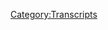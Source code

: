 {{Transcript
    | title         = [[523: January 18-19, 2021]]
    | caption       = [https://knowledgefight.libsyn.com/523-january-18-19-2021 Listen to this episode on Libsyn]
    | episodeNumber = [[523: January 18-19, 2021|523]]
    | length        = 01:26:59
}}

{{MessageBox
    | header     = Warning: Bot Generated Content
    | text       = This transcript was automatically generated by transcription software and likely contains many mistakes and misattributions. Please check the audio for definitive quotes, attribution, and context.
    | image      = N3yvass4myg91.webp
    | imagewidth = 50px
    | id         = warning
}}

{{TranscriptBlock
    | name      = Unknown Speaker
    | timestamp = 00:00:00.000
    | text      = ["Radio, Radio, Radio, Radio, Radio, Radio, Radio"]
}}

{{TranscriptBlock
    | name      = Unknown Speaker
    | timestamp = 00:00:10.720
    | text      = N-n-n-n-n-n-n-n-knowledge fight.
}}

{{TranscriptBlock
    | name      = Unknown Speaker
    | timestamp = 00:00:12.960
    | text      = Dan and Jordan, I am sweating.
}}

{{TranscriptBlock
    | name      = Unknown Speaker
    | timestamp = 00:00:18.079
    | text      = Knowledgefight.com. It's time to pray.
}}

{{TranscriptBlock
    | name      = Unknown Speaker
    | timestamp = 00:00:21.359
    | text      = I have great respect for knowledgefight.
}}

{{TranscriptBlock
    | name      = Unknown Speaker
    | timestamp = 00:00:23.920
    | text      = Knowledgefight.
}}

{{TranscriptBlock
    | name      = Unknown Speaker
    | timestamp = 00:00:25.039
    | text      = I'm sick of them posing as if they're the good guys, saying we are the bad guys.
}}

{{TranscriptBlock
    | name      = Unknown Speaker
    | timestamp = 00:00:28.879
    | text      = Knowledgefight.
}}

{{TranscriptBlock
    | name      = Unknown Speaker
    | timestamp = 00:00:29.920
    | text      = Dan and Jordan, Knowledgefight.
}}

{{TranscriptBlock
    | name      = Unknown Speaker
    | timestamp = 00:00:32.079
    | text      = Riddle, riddle, riddle, riddle.
}}

{{TranscriptBlock
    | name      = Unknown Speaker
    | timestamp = 00:00:34.399
    | text      = I need, I need money.
}}

{{TranscriptBlock
    | name      = Unknown Speaker
    | timestamp = 00:00:36.320
    | text      = Riddle, riddle, riddle, riddle.
}}

{{TranscriptBlock
    | name      = Unknown Speaker
    | timestamp = 00:00:39.359
    | text      = Andy and Kansas, riddle, riddle.
}}

{{TranscriptBlock
    | name      = Unknown Speaker
    | timestamp = 00:00:41.799
    | text      = Andy you're, stop it.
}}

{{TranscriptBlock
    | name      = Unknown Speaker
    | timestamp = 00:00:42.719
    | text      = Andy and Kansas.
}}

{{TranscriptBlock
    | name      = Unknown Speaker
    | timestamp = 00:00:43.520
    | text      = Andy and Kansas.
}}

{{TranscriptBlock
    | name      = Unknown Speaker
    | timestamp = 00:00:44.560
    | text      = Riddle, riddle, riddle.
}}

{{TranscriptBlock
    | name      = Unknown Speaker
    | timestamp = 00:00:46.159
    | text      = It's time to pray.
}}

{{TranscriptBlock
    | name      = Unknown Speaker
    | timestamp = 00:00:47.119
    | text      = Andy and Kansas, you're on the air. Thanks for holding.
}}

{{TranscriptBlock
    | name      = Unknown Speaker
    | timestamp = 00:00:49.280
    | text      = Hello Alex, I'm a true Simpler, I'm a huge fan.
}}

{{TranscriptBlock
    | name      = Unknown Speaker
    | timestamp = 00:00:51.679
    | text      = I love your world.
}}

{{TranscriptBlock
    | name      = Unknown Speaker
    | timestamp = 00:00:52.880
    | text      = Knowledgefight.
}}

{{TranscriptBlock
    | name      = Unknown Speaker
    | timestamp = 00:00:53.759
    | text      = N-n-n-n-n-n-n-knowledgefight.com.
}}

{{TranscriptBlock
    | name      = Unknown Speaker
    | timestamp = 00:00:56.799
    | text      = I love you. Hey everybody, welcome back to Knowledge Fat, I'm Dan. I'm Jordan. We're a couple dudes, I like to sit around and drink novelty beverages and talk just a touch about Alex Jones. Just like a sprinkling to taste.
}}

{{TranscriptBlock
    | name      = Unknown Speaker
    | timestamp = 00:01:07.799
    | text      = I would say a smidge even. I would go so far as to say a smidge. Like pepper in a recipe. Yeah, yeah, yeah. A sprinkle or perhaps a toss. A dusting of Alex. Indeed, just a hair. How are you doing Jordan?
}}

{{TranscriptBlock
    | name      = Unknown Speaker
    | timestamp = 00:01:20.799
    | text      = I'm subverting the form. I like it, I like it. How are you doing? Good. I have a question for you. What's that? What is your bright spot today? My bright spot today Jordan is I, first of all, I accept this already, don't fucking, I don't care, don't point a finger at me.
}}

{{TranscriptBlock
    | name      = Unknown Speaker
    | timestamp = 00:01:36.799
    | text      = This is preemptive defensiveness Dan, we've talked about this. It is. I'm a sucker for like Lovecraft themed horror video games. Of course. Like storytelling, that sort of thing. Eternal Darkness is one of my favorite video games of all time. Of course. It's great.
}}

{{TranscriptBlock
    | name      = Unknown Speaker
    | timestamp = 00:01:54.799
    | text      = Whenever we played Mansions of Madness together you get really into it. It's fantastic. I insist on holding the iPad so I can read the story. You love reading it to us? Yeah, you've got the whole thing. Doing the voice of the Lovecraftian narrator. Of course.
}}

{{TranscriptBlock
    | name      = Unknown Speaker
    | timestamp = 00:02:07.799
    | text      = I love it and so I was looking around for a cheap game. Bright Spots have just become video game reviews. At this point. I was looking for something in the five dollar range as I was trying to expand my horizons and I saw one called Lovecraft's Untold Stories.
}}

{{TranscriptBlock
    | name      = Unknown Speaker
    | timestamp = 00:02:24.800
    | text      = And I'm like, well, I'm a mark. I'm buying this. So I bought it. I'll send you a thousand dollars in the hopes of getting five thousand in return. If the letter is not from a Nigerian prince but it's from someone in Innsmouth then maybe, maybe I'm writing back. Miskatonic University would like a donation of your generous service. No, I'm an alum.
}}

{{TranscriptBlock
    | name      = Unknown Speaker
    | timestamp = 00:02:45.800
    | text      = I got it and I was really enjoying it and like the first level of it was pretty fun and then it got absurdly hard in the second level. Oh no. It got like unfair levels of heart. Okay. And I actually looked into it because I was like, this can't be right. Something's wrong. Right, right, right. And a bunch of the reviews online were all just like, this game is. This game gets unfairly hard at the second level.
}}

{{TranscriptBlock
    | name      = Unknown Speaker
    | timestamp = 00:03:11.800
    | text      = It's just like, this is not balanced. And it's true. Yeah. But it was also like not impossible. Sure. It was just really hard. Right, right, right, right. And I kind of, I was playing around with it a little bit and here's the bright spot was that I didn't back down to the difficulty. Nice.
}}

{{TranscriptBlock
    | name      = Unknown Speaker
    | timestamp = 00:03:30.800
    | text      = I kept trying and I learned and I realized like this is kind of how it used to be with video games. Oh totally. Like if you were playing Mega Man 2 that was fucking hard. It was impossible to do. It was so hard. Yeah. It has that sort of difficulty. Yeah. It's just like, it's really, it's, it's, it's fun. I enjoy it. Anyway. That's awesome. I did beat the second level. Love it. Love it. Congratulations. I felt like it was an actual achievement. Just something that I have not felt a ton in video games. Yeah. It's been a while.
}}

{{TranscriptBlock
    | name      = Unknown Speaker
    | timestamp = 00:03:58.800
    | text      = Yeah. A lot of these open world games that I enjoy are like, yeah, you get things done and maybe you beat a castle in a, or a, you know, a monastery in Assassin's Creed. And it's difficult. It can be. Yeah. But it's not hard. Yeah. It doesn't, it doesn't feel like, wow, I did that. Yeah. That second level. I fucking did that. Yeah. Yeah. Yeah. Yeah. Yeah. And it feels, yeah, achievement. That's so cool. Yeah. How about you?
}}

{{TranscriptBlock
    | name      = Unknown Speaker
    | timestamp = 00:04:24.800
    | text      = Uh, my bright spot, Dan, may sound counterintuitive, but I mean this wholeheartedly as a bright spot. Okay. My bright spot is failure. Oh. Uh, I, as you know. In a certain way, so was mine. Yeah. Well, I think that is kind of the, no, I think we share this. Uh, as you know, I started trying to stream a little bit of video games on Twitch. Yeah. And, uh, it has gone disastrous. People had asked what your channel is. I don't know if you gave the address. Oh, I haven't. It's, uh, it's Twitch TV, JB Holmes 3209.
}}

{{TranscriptBlock
    | name      = Unknown Speaker
    | timestamp = 00:04:53.800
    | text      = Okay. Yeah. That was the important thing. You get to find it. Sure. Well, there's that. I appreciate that not many people have found it because it has gone disastrously every time. Uh, the audio issues. It's a learning thing. Yeah. And it's, it's really, it's really fascinating cause it's fun to teach myself new stuff at 33. Like I've never touched the software on this before. I've never done all that stuff. It's fun to learn all the things that I'm terrible at and require new equipment for and all that stuff.
}}

{{TranscriptBlock
    | name      = Unknown Speaker
    | timestamp = 00:05:22.800
    | text      = And it reminded me of when I started doing standup of just like I failed for two years straight and as I'm doing this, I was so frustrated because I couldn't figure it out properly and I felt like I was disappointing the people who actually came to see it and I was really grateful to them and I wanted to do a good job for them and I failed miserably.
}}

{{TranscriptBlock
    | name      = Unknown Speaker
    | timestamp = 00:05:43.800
    | text      = And then I remembered I can fail so hard for so long and then eventually I got good at it to the point where I think I can do the same thing here. I mean, we failed quite a while doing this podcast. Totally, totally. Our streams did not always go.
}}

{{TranscriptBlock
    | name      = Unknown Speaker
    | timestamp = 00:05:59.800
    | text      = And now I think maybe you're getting a greater appreciation for why I have such a difficult time with being like, yeah, let's get back to doing live stream. Yeah, yeah, yeah. I don't want, I have so many headaches. I get it. But I wish you luck with that. I know you'll get it figured out and it'll be great and people will have fun watching the streams.
}}

{{TranscriptBlock
    | name      = Unknown Speaker
    | timestamp = 00:06:14.800
    | text      = I'm just excited because it also means that I'm trying new things, you know, and you can't expect to just be good out of the gate at new things. No, that's true. Yeah, it's been really good and humbling and I've appreciated it a lot.
}}

{{TranscriptBlock
    | name      = Unknown Speaker
    | timestamp = 00:06:26.800
    | text      = This is your second level of Lovecraft's Untold Stories. Exactly what it is. Challenging, maybe unfair. That's a little unfairly hard. 33 year old people anymore aren't supposed to be able to use computers. I think that's the rule.
}}

{{TranscriptBlock
    | name      = Unknown Speaker
    | timestamp = 00:06:39.800
    | text      = So Jordan, today we have an unexpected twist. Oh no. Alex is out of studio. No. On our last episode on Wednesday, I had said that today we were going to be listening to the end of Trump's presidency and inauguration day on Alex's show and I cannot deliver that.
}}

{{TranscriptBlock
    | name      = Unknown Speaker
    | timestamp = 00:06:59.800
    | text      = And I'll explain why. First reason. Alex's fake last episode thing carried over into this episode. Oh no. No, because you knew that. Oh, of course. On our last episode, when we talked about the 17th, Alex was saying tomorrow will be my fake last episode. No, of course.
}}

{{TranscriptBlock
    | name      = Unknown Speaker
    | timestamp = 00:07:15.800
    | text      = And so that was something that I couldn't not follow the thread of. Naturally. Then it turned out that on inauguration day, it was an all day affair. Right. So that's going to have to be on Monday. Okay. We're going to be covering January 20th on Monday. Today we're going to be talking about the 18th and the 19th, 2021. Blackjack. Blackjack, baby!
}}

{{TranscriptBlock
    | name      = Unknown Speaker
    | timestamp = 00:07:35.800
    | text      = No. End of show. No, baby. All right. And yeah, so we'll get to the inauguration on Monday. I just need a bit more time to prepare that because it's a lot of stuff to go through. A lot of disappointment. You don't have to listen to 12 hours. Well, I don't have to listen to all of it. Harrison Smith's hosting, I'm sure, a good bit of it. The Capitol has unfallen. Oh no. The Capitol is back in the arms of the globalists. Shit.
}}

{{TranscriptBlock
    | name      = Unknown Speaker
    | timestamp = 00:08:04.800
    | text      = So before we get down to business on today's episode, though, where we witnessed the last proper shows of the Trump time. Yes, even though there's two of them. Yeah, the 18th and the 19th. Yes. The last days when Trump could do something weird while Alex is on air. Before we get down to that, though, let's take a moment to say thank you to some folks who have signed up and are supporting the show. Oh, that's a great idea.
}}

{{TranscriptBlock
    | name      = Unknown Speaker
    | timestamp = 00:08:26.800
    | text      = So first, Nathan S. Thank you so much. You're now Policy Wonk. I'm a policy wonk. Thank you, Nathan. Next, Disgruntled Honey Bee. Thank you so much. You are now Policy Wonk. I'm a policy wonk. Thank you very much. Disgruntled Honey Bee. Thank you. Next, Dave Endor's Donation Drive. Thank you so much. You are now a policy wonk. I'm a policy wonk. Oh, that's a reference to my book, Dave Endor's Donation Drive. Oh, that's cute. Thank you. Thank you. Next, Nicholas L. and that's N-I-K-O-L-A-U-S. For my money, probably the best one.
}}

{{TranscriptBlock
    | name      = Unknown Speaker
    | timestamp = 00:08:55.799
    | text      = Nicholas. Nicholas. Nicholas. Nicholas. Thank you so much. You are now policy wonk. I'm a policy wonk. Thank you very much, Nicholas. Thank you next, Lee Green. Thank you so much. You are now a policy wonk. I'm a policy wonk. Thanks, Lee Green.
}}

{{TranscriptBlock
    | name      = Unknown Speaker
    | timestamp = 00:09:08.799
    | text      = They go. Next, Kate K. Thank you so much. You are now a policy wonk.
}}

{{TranscriptBlock
    | name      = Unknown Speaker
    | timestamp = 00:09:11.799
    | text      = I'm a policy wonk.
}}

{{TranscriptBlock
    | name      = Unknown Speaker
    | timestamp = 00:09:12.799
    | text      = Thank you, Kate.
}}

{{TranscriptBlock
    | name      = Unknown Speaker
    | timestamp = 00:09:13.799
    | text      = They go. Next, Thomas B. Thank you so much. You are now a policy wonk.
}}

{{TranscriptBlock
    | name      = Unknown Speaker
    | timestamp = 00:09:16.799
    | text      = I'm a policy wonk.
}}

{{TranscriptBlock
    | name      = Unknown Speaker
    | timestamp = 00:09:17.799
    | text      = Thank you very much, Tommy B.
}}

{{TranscriptBlock
    | name      = Unknown Speaker
    | timestamp = 00:09:19.799
    | text      = And 1-800-NW-HOGS. Thank you so much. You are now a policy wonk.
}}

{{TranscriptBlock
    | name      = Unknown Speaker
    | timestamp = 00:09:23.799
    | text      = I'm a policy wonk.
}}

{{TranscriptBlock
    | name      = Unknown Speaker
    | timestamp = 00:09:25.799
    | text      = Thank you very much, 1-800-NW-HOGS.
}}

{{TranscriptBlock
    | name      = Unknown Speaker
    | timestamp = 00:09:27.799
    | text      = And finally, I'd like to say thank you to a couple of people who donated on Elevated Love and we appreciate that very much.
}}

{{TranscriptBlock
    | name      = Unknown Speaker
    | timestamp = 00:09:32.799
    | text      = So first, Derek and that's spelled D-A-R-R-I-C-K. It's my money, the second best way to spell Derek.
}}

{{TranscriptBlock
    | name      = Unknown Speaker
    | timestamp = 00:09:38.799
    | text      = That's pretty great.
}}

{{TranscriptBlock
    | name      = Unknown Speaker
    | timestamp = 00:09:39.799
    | text      = It's up there. Maybe it's the best. I don't know.
}}

{{TranscriptBlock
    | name      = Unknown Speaker
    | timestamp = 00:09:40.799
    | text      = It's pretty up there.
}}

{{TranscriptBlock
    | name      = Unknown Speaker
    | timestamp = 00:09:41.799
    | text      = Thank you so much. You are now a technocrat.
}}

{{TranscriptBlock
    | name      = Unknown Speaker
    | timestamp = 00:09:42.799
    | text      = And the Waffle Witch. Thank you so much. You are now a technocrat.
}}

{{TranscriptBlock
    | name      = Unknown Speaker
    | timestamp = 00:09:46.799
    | text      = I'm a policy wonk.
}}

{{TranscriptBlock
    | name      = Unknown Speaker
    | timestamp = 00:09:47.799
    | text      = Crikey, mate. That's fantastic. Have yourself a brew.
}}

{{TranscriptBlock
    | name      = Unknown Speaker
    | timestamp = 00:09:50.799
    | text      = How's your 401k doing, bro?
}}

{{TranscriptBlock
    | name      = Unknown Speaker
    | timestamp = 00:09:52.799
    | text      = We gotta go full tilt boogie on this, Watson, alright?
}}

{{TranscriptBlock
    | name      = Unknown Speaker
    | timestamp = 00:09:54.799
    | text      = Let's just get down to business. We ain't making that money off that heroin.
}}

{{TranscriptBlock
    | name      = Unknown Speaker
    | timestamp = 00:09:58.799
    | text      = Why you pimps so good?
}}

{{TranscriptBlock
    | name      = Unknown Speaker
    | timestamp = 00:09:59.799
    | text      = My neck is freakishly large.
}}

{{TranscriptBlock
    | name      = Unknown Speaker
    | timestamp = 00:10:01.799
    | text      = I declare info war on you.
}}

{{TranscriptBlock
    | name      = Unknown Speaker
    | timestamp = 00:10:04.799
    | text      = Thank you so much, Derek, and thank you so much to the Waffle Witch.
}}

{{TranscriptBlock
    | name      = Unknown Speaker
    | timestamp = 00:10:06.799
    | text      = Yes, thank you very much to the both of you.
}}

{{TranscriptBlock
    | name      = Unknown Speaker
    | timestamp = 00:10:08.799
    | text      = You know, a way you can blow people's minds is waffles.
}}

{{TranscriptBlock
    | name      = Unknown Speaker
    | timestamp = 00:10:12.799
    | text      = Yes, that's true.
}}

{{TranscriptBlock
    | name      = Unknown Speaker
    | timestamp = 00:10:13.799
    | text      = People don't realize how easy they are to make.
}}

{{TranscriptBlock
    | name      = Unknown Speaker
    | timestamp = 00:10:14.799
    | text      = They're delicious, too.
}}

{{TranscriptBlock
    | name      = Unknown Speaker
    | timestamp = 00:10:15.799
    | text      = And they're so cheap. Like, make a waffle iron.
}}

{{TranscriptBlock
    | name      = Unknown Speaker
    | timestamp = 00:10:18.799
    | text      = Yeah.
}}

{{TranscriptBlock
    | name      = Unknown Speaker
    | timestamp = 00:10:19.799
    | text      = Five bucks, probably.
}}

{{TranscriptBlock
    | name      = Unknown Speaker
    | timestamp = 00:10:20.799
    | text      = Also, Waffle Witch should be in a Miyazaki movie, if not already.
}}

{{TranscriptBlock
    | name      = Unknown Speaker
    | timestamp = 00:10:25.799
    | text      = And I would pay a lot to see it.
}}

{{TranscriptBlock
    | name      = Unknown Speaker
    | timestamp = 00:10:27.799
    | text      = I might have to fight the Waffle Witch and love her kinds of untold stories.
}}

{{TranscriptBlock
    | name      = Unknown Speaker
    | timestamp = 00:10:31.799
    | text      = That's level four. Super unfair.
}}

{{TranscriptBlock
    | name      = Unknown Speaker
    | timestamp = 00:10:35.799
    | text      = So, Jordan, here's an out of context drop from today's show.
}}

{{TranscriptBlock
    | name      = Unknown Speaker
    | timestamp = 00:10:38.799
    | text      = I'm at war with these people, not just on air.
}}

{{TranscriptBlock
    | name      = Unknown Speaker
    | timestamp = 00:10:40.799
    | text      = I'm constantly fighting them, and I'm not special.
}}

{{TranscriptBlock
    | name      = Unknown Speaker
    | timestamp = 00:10:44.799
    | text      = I'm just not dead inside.
}}

{{TranscriptBlock
    | name      = Unknown Speaker
    | timestamp = 00:10:46.799
    | text      = I will never let you eat Satan get me.
}}

{{TranscriptBlock
    | name      = Unknown Speaker
    | timestamp = 00:10:49.799
    | text      = Blah, blah, blah, blah.
}}

{{TranscriptBlock
    | name      = Unknown Speaker
    | timestamp = 00:10:51.799
    | text      = He always sounds exactly like the people that he says are demons.
}}

{{TranscriptBlock
    | name      = Unknown Speaker
    | timestamp = 00:10:55.799
    | text      = Blah, blah, blah, blah.
}}

{{TranscriptBlock
    | name      = Unknown Speaker
    | timestamp = 00:10:58.799
    | text      = Yeah, yeah.
}}

{{TranscriptBlock
    | name      = Unknown Speaker
    | timestamp = 00:10:59.799
    | text      = I just, you know, I don't know.
}}

{{TranscriptBlock
    | name      = Unknown Speaker
    | timestamp = 00:11:01.799
    | text      = It's hard to take someone seriously when they're like,
}}

{{TranscriptBlock
    | name      = Unknown Speaker
    | timestamp = 00:11:03.799
    | text      = I'm fighting the demons all the time.
}}

{{TranscriptBlock
    | name      = Unknown Speaker
    | timestamp = 00:11:05.799
    | text      = Yes, all the time.
}}

{{TranscriptBlock
    | name      = Unknown Speaker
    | timestamp = 00:11:06.799
    | text      = Yeah.
}}

{{TranscriptBlock
    | name      = Unknown Speaker
    | timestamp = 00:11:07.799
    | text      = All the time.
}}

{{TranscriptBlock
    | name      = Unknown Speaker
    | timestamp = 00:11:08.799
    | text      = Yeah.
}}

{{TranscriptBlock
    | name      = Unknown Speaker
    | timestamp = 00:11:09.799
    | text      = Nonstop.
}}

{{TranscriptBlock
    | name      = Unknown Speaker
    | timestamp = 00:11:10.799
    | text      = A little silly.
}}

{{TranscriptBlock
    | name      = Unknown Speaker
    | timestamp = 00:11:11.799
    | text      = Nonstop.
}}

{{TranscriptBlock
    | name      = Unknown Speaker
    | timestamp = 00:11:12.799
    | text      = My wife gets to go play tennis with her instructor,
}}

{{TranscriptBlock
    | name      = Unknown Speaker
    | timestamp = 00:11:13.799
    | text      = and I'm out here fighting demons all the time.
}}

{{TranscriptBlock
    | name      = Unknown Speaker
    | timestamp = 00:11:15.799
    | text      = Yeah.
}}

{{TranscriptBlock
    | name      = Unknown Speaker
    | timestamp = 00:11:16.799
    | text      = It's brutal.
}}

{{TranscriptBlock
    | name      = Unknown Speaker
    | timestamp = 00:11:17.799
    | text      = It's not fair.
}}

{{TranscriptBlock
    | name      = Unknown Speaker
    | timestamp = 00:11:18.799
    | text      = Yeah.
}}

{{TranscriptBlock
    | name      = Unknown Speaker
    | timestamp = 00:11:19.799
    | text      = So we start on the 18th, and of course, on the 17th,
}}

{{TranscriptBlock
    | name      = Unknown Speaker
    | timestamp = 00:11:21.799
    | text      = Alex had decided he was going to do his last show.
}}

{{TranscriptBlock
    | name      = Unknown Speaker
    | timestamp = 00:11:24.799
    | text      = Sure.
}}

{{TranscriptBlock
    | name      = Unknown Speaker
    | timestamp = 00:11:25.799
    | text      = Which he, again, already did last November.
}}

{{TranscriptBlock
    | name      = Unknown Speaker
    | timestamp = 00:11:27.799
    | text      = Right.
}}

{{TranscriptBlock
    | name      = Unknown Speaker
    | timestamp = 00:11:28.799
    | text      = This is between his third and fifth last show.
}}

{{TranscriptBlock
    | name      = Unknown Speaker
    | timestamp = 00:11:31.799
    | text      = Somewhere in that range.
}}

{{TranscriptBlock
    | name      = Unknown Speaker
    | timestamp = 00:11:32.799
    | text      = He decided on Saturday that he was going to do the last broadcast
}}

{{TranscriptBlock
    | name      = Unknown Speaker
    | timestamp = 00:11:37.799
    | text      = as he was in the middle of a show.
}}

{{TranscriptBlock
    | name      = Unknown Speaker
    | timestamp = 00:11:39.799
    | text      = So him and Mike Adams did a very dramatic show.
}}

{{TranscriptBlock
    | name      = Unknown Speaker
    | timestamp = 00:11:43.799
    | text      = Oh, yeah.
}}

{{TranscriptBlock
    | name      = Unknown Speaker
    | timestamp = 00:11:44.799
    | text      = I assume Mike Adams can never come back on.
}}

{{TranscriptBlock
    | name      = Unknown Speaker
    | timestamp = 00:11:46.799
    | text      = He was on the last broadcast.
}}

{{TranscriptBlock
    | name      = Unknown Speaker
    | timestamp = 00:11:47.799
    | text      = I mean, for good taste's sake, he can't.
}}

{{TranscriptBlock
    | name      = Unknown Speaker
    | timestamp = 00:11:49.799
    | text      = Yeah, yeah, yeah.
}}

{{TranscriptBlock
    | name      = Unknown Speaker
    | timestamp = 00:11:50.799
    | text      = He already gave his farewell address.
}}

{{TranscriptBlock
    | name      = Unknown Speaker
    | timestamp = 00:11:51.799
    | text      = So on that Saturday, Alex got distracted by Robert Barnes,
}}

{{TranscriptBlock
    | name      = Unknown Speaker
    | timestamp = 00:11:56.799
    | text      = the lawyer extraordinaire, coming in to yell about QAnon.
}}

{{TranscriptBlock
    | name      = Unknown Speaker
    | timestamp = 00:11:59.799
    | text      = Sure.
}}

{{TranscriptBlock
    | name      = Unknown Speaker
    | timestamp = 00:12:00.799
    | text      = And then Alex realized, like,
}}

{{TranscriptBlock
    | name      = Unknown Speaker
    | timestamp = 00:12:01.799
    | text      = ah, I can't do it today.
}}

{{TranscriptBlock
    | name      = Unknown Speaker
    | timestamp = 00:12:02.799
    | text      = I'm going to do it tomorrow.
}}

{{TranscriptBlock
    | name      = Unknown Speaker
    | timestamp = 00:12:03.799
    | text      = So on Sunday, he came in, did not do it.
}}

{{TranscriptBlock
    | name      = Unknown Speaker
    | timestamp = 00:12:05.799
    | text      = Went hot for it.
}}

{{TranscriptBlock
    | name      = Unknown Speaker
    | timestamp = 00:12:06.799
    | text      = Decided to point the finger at the Boogaloo Boys.
}}

{{TranscriptBlock
    | name      = Unknown Speaker
    | timestamp = 00:12:08.799
    | text      = Right.
}}

{{TranscriptBlock
    | name      = Unknown Speaker
    | timestamp = 00:12:09.799
    | text      = For the Capitol storming.
}}

{{TranscriptBlock
    | name      = Unknown Speaker
    | timestamp = 00:12:11.799
    | text      = Well, you got to do something.
}}

{{TranscriptBlock
    | name      = Unknown Speaker
    | timestamp = 00:12:12.799
    | text      = And then he's like, ah, I can't handle it.
}}

{{TranscriptBlock
    | name      = Unknown Speaker
    | timestamp = 00:12:14.799
    | text      = I'll do it tomorrow.
}}

{{TranscriptBlock
    | name      = Unknown Speaker
    | timestamp = 00:12:15.799
    | text      = So the 18th, Monday, is in theory supposed to be the last show.
}}

{{TranscriptBlock
    | name      = Unknown Speaker
    | timestamp = 00:12:20.799
    | text      = The last show ever.
}}

{{TranscriptBlock
    | name      = Unknown Speaker
    | timestamp = 00:12:21.799
    | text      = Right.
}}

{{TranscriptBlock
    | name      = Unknown Speaker
    | timestamp = 00:12:22.799
    | text      = The final broadcast.
}}

{{TranscriptBlock
    | name      = Unknown Speaker
    | timestamp = 00:12:23.799
    | text      = Great.
}}

{{TranscriptBlock
    | name      = Unknown Speaker
    | timestamp = 00:12:24.799
    | text      = Yeah.
}}

{{TranscriptBlock
    | name      = Unknown Speaker
    | timestamp = 00:12:25.799
    | text      = We're doing it.
}}

{{TranscriptBlock
    | name      = Unknown Speaker
    | timestamp = 00:12:26.799
    | text      = Here's where we start.
}}

{{TranscriptBlock
    | name      = Unknown Speaker
    | timestamp = 00:12:27.799
    | text      = New Jersey, where they tried to bankrupt that big successful gym,
}}

{{TranscriptBlock
    | name      = Unknown Speaker
    | timestamp = 00:12:32.799
    | text      = and they were starting to win in court.
}}

{{TranscriptBlock
    | name      = Unknown Speaker
    | timestamp = 00:12:35.799
    | text      = So the state just seized $150,000 every dime the company had to pay payroll
}}

{{TranscriptBlock
    | name      = Unknown Speaker
    | timestamp = 00:12:41.799
    | text      = and to pay for the bill on the building and to pay for the insurance.
}}

{{TranscriptBlock
    | name      = Unknown Speaker
    | timestamp = 00:12:45.799
    | text      = They barely had enough money to stay open,
}}

{{TranscriptBlock
    | name      = Unknown Speaker
    | timestamp = 00:12:47.799
    | text      = and now they're going to have to close.
}}

{{TranscriptBlock
    | name      = Unknown Speaker
    | timestamp = 00:12:49.799
    | text      = But they're starting to get cash donations.
}}

{{TranscriptBlock
    | name      = Unknown Speaker
    | timestamp = 00:12:52.799
    | text      = And all they got to do is call themselves a church or BLM,
}}

{{TranscriptBlock
    | name      = Unknown Speaker
    | timestamp = 00:12:55.799
    | text      = then they'll be protected under the First Amendment.
}}

{{TranscriptBlock
    | name      = Unknown Speaker
    | timestamp = 00:12:57.799
    | text      = And all of us should say, we're part of the Church of Freedom.
}}

{{TranscriptBlock
    | name      = Unknown Speaker
    | timestamp = 00:13:02.799
    | text      = In fact, I really think I'm going to incorporate a church.
}}

{{TranscriptBlock
    | name      = Unknown Speaker
    | timestamp = 00:13:05.799
    | text      = All I got to do is believe in freedom and a pro-human future,
}}

{{TranscriptBlock
    | name      = Unknown Speaker
    | timestamp = 00:13:08.799
    | text      = and you can be part of it.
}}

{{TranscriptBlock
    | name      = Unknown Speaker
    | timestamp = 00:13:09.799
    | text      = Okay.
}}

{{TranscriptBlock
    | name      = Unknown Speaker
    | timestamp = 00:13:10.799
    | text      = That was inevitable.
}}

{{TranscriptBlock
    | name      = Unknown Speaker
    | timestamp = 00:13:11.799
    | text      = Yeah.
}}

{{TranscriptBlock
    | name      = Unknown Speaker
    | timestamp = 00:13:12.799
    | text      = Yeah.
}}

{{TranscriptBlock
    | name      = Unknown Speaker
    | timestamp = 00:13:13.799
    | text      = It was about time.
}}

{{TranscriptBlock
    | name      = Unknown Speaker
    | timestamp = 00:13:14.799
    | text      = Honestly, this has taken too long to go full cult.
}}

{{TranscriptBlock
    | name      = Unknown Speaker
    | timestamp = 00:13:16.799
    | text      = Basically.
}}

{{TranscriptBlock
    | name      = Unknown Speaker
    | timestamp = 00:13:17.799
    | text      = Yeah.
}}

{{TranscriptBlock
    | name      = Unknown Speaker
    | timestamp = 00:13:18.799
    | text      = This is a church.
}}

{{TranscriptBlock
    | name      = Unknown Speaker
    | timestamp = 00:13:19.799
    | text      = Yeah.
}}

{{TranscriptBlock
    | name      = Unknown Speaker
    | timestamp = 00:13:20.799
    | text      = Why not?
}}

{{TranscriptBlock
    | name      = Unknown Speaker
    | timestamp = 00:13:21.799
    | text      = Yeah.
}}

{{TranscriptBlock
    | name      = Unknown Speaker
    | timestamp = 00:13:22.799
    | text      = No, I've literally shit all over the Satanists for not having a church,
}}

{{TranscriptBlock
    | name      = Unknown Speaker
    | timestamp = 00:13:24.799
    | text      = and they shouldn't have the protections of the First Amendment.
}}

{{TranscriptBlock
    | name      = Unknown Speaker
    | timestamp = 00:13:27.799
    | text      = But...
}}

{{TranscriptBlock
    | name      = Unknown Speaker
    | timestamp = 00:13:28.799
    | text      = He really screwed up not doing this when Trump was in office.
}}

{{TranscriptBlock
    | name      = Unknown Speaker
    | timestamp = 00:13:31.799
    | text      = Totally.
}}

{{TranscriptBlock
    | name      = Unknown Speaker
    | timestamp = 00:13:32.799
    | text      = Because Trump wasn't going to prosecute churches for 501c3 violations,
}}

{{TranscriptBlock
    | name      = Unknown Speaker
    | timestamp = 00:13:36.799
    | text      = but that might change.
}}

{{TranscriptBlock
    | name      = Unknown Speaker
    | timestamp = 00:13:38.799
    | text      = That might go back now to where you can't do political organizing
}}

{{TranscriptBlock
    | name      = Unknown Speaker
    | timestamp = 00:13:42.799
    | text      = in the guise of a church.
}}

{{TranscriptBlock
    | name      = Unknown Speaker
    | timestamp = 00:13:44.799
    | text      = I very much doubt it.
}}

{{TranscriptBlock
    | name      = Unknown Speaker
    | timestamp = 00:13:46.799
    | text      = So yeah, Alex doesn't want to pay taxes.
}}

{{TranscriptBlock
    | name      = Unknown Speaker
    | timestamp = 00:13:49.799
    | text      = No.
}}

{{TranscriptBlock
    | name      = Unknown Speaker
    | timestamp = 00:13:50.799
    | text      = That's basically the game here.
}}

{{TranscriptBlock
    | name      = Unknown Speaker
    | timestamp = 00:13:51.799
    | text      = Yeah.
}}

{{TranscriptBlock
    | name      = Unknown Speaker
    | timestamp = 00:13:52.799
    | text      = And yeah, finally getting around to it.
}}

{{TranscriptBlock
    | name      = Unknown Speaker
    | timestamp = 00:13:53.799
    | text      = I'm going to make a church.
}}

{{TranscriptBlock
    | name      = Unknown Speaker
    | timestamp = 00:13:54.799
    | text      = You're already a church.
}}

{{TranscriptBlock
    | name      = Unknown Speaker
    | timestamp = 00:13:55.799
    | text      = I don't know why Wesley Snipes never did the Church of Blade,
}}

{{TranscriptBlock
    | name      = Unknown Speaker
    | timestamp = 00:13:58.799
    | text      = because I would have joined the Church of Blade.
}}

{{TranscriptBlock
    | name      = Unknown Speaker
    | timestamp = 00:14:00.799
    | text      = Sure.
}}

{{TranscriptBlock
    | name      = Unknown Speaker
    | timestamp = 00:14:01.799
    | text      = I don't know how Alex isn't already a church.
}}

{{TranscriptBlock
    | name      = Unknown Speaker
    | timestamp = 00:14:03.799
    | text      = That's a good point.
}}

{{TranscriptBlock
    | name      = Unknown Speaker
    | timestamp = 00:14:04.799
    | text      = He constantly talks about God,
}}

{{TranscriptBlock
    | name      = Unknown Speaker
    | timestamp = 00:14:06.799
    | text      = and this show is a deeply religious thing where he thinks he's fighting demons all day.
}}

{{TranscriptBlock
    | name      = Unknown Speaker
    | timestamp = 00:14:11.799
    | text      = I don't know.
}}

{{TranscriptBlock
    | name      = Unknown Speaker
    | timestamp = 00:14:12.799
    | text      = It's either science fiction or religion, one of the two.
}}

{{TranscriptBlock
    | name      = Unknown Speaker
    | timestamp = 00:14:15.799
    | text      = Both of which could be a church.
}}

{{TranscriptBlock
    | name      = Unknown Speaker
    | timestamp = 00:14:18.799
    | text      = Because it ain't news and it ain't politics.
}}

{{TranscriptBlock
    | name      = Unknown Speaker
    | timestamp = 00:14:20.799
    | text      = Hey, if Elrond can do it.
}}

{{TranscriptBlock
    | name      = Unknown Speaker
    | timestamp = 00:14:21.799
    | text      = So Jordan, I don't know if you know this, but America is dead.
}}

{{TranscriptBlock
    | name      = Unknown Speaker
    | timestamp = 00:14:24.799
    | text      = Fair.
}}

{{TranscriptBlock
    | name      = Unknown Speaker
    | timestamp = 00:14:25.799
    | text      = It didn't die on the inauguration.
}}

{{TranscriptBlock
    | name      = Unknown Speaker
    | timestamp = 00:14:27.799
    | text      = Oh, that's good.
}}

{{TranscriptBlock
    | name      = Unknown Speaker
    | timestamp = 00:14:28.799
    | text      = And that's only because Alex misspeaks.
}}

{{TranscriptBlock
    | name      = Unknown Speaker
    | timestamp = 00:14:30.799
    | text      = Okay.
}}

{{TranscriptBlock
    | name      = Unknown Speaker
    | timestamp = 00:14:31.799
    | text      = You can definitely put on the tombstone,
}}

{{TranscriptBlock
    | name      = Unknown Speaker
    | timestamp = 00:14:34.799
    | text      = the United States of America,
}}

{{TranscriptBlock
    | name      = Unknown Speaker
    | timestamp = 00:14:36.799
    | text      = born July 4th, 1776.
}}

{{TranscriptBlock
    | name      = Unknown Speaker
    | timestamp = 00:14:40.799
    | text      = Not true.
}}

{{TranscriptBlock
    | name      = Unknown Speaker
    | timestamp = 00:14:41.799
    | text      = Died of treason.
}}

{{TranscriptBlock
    | name      = Unknown Speaker
    | timestamp = 00:14:42.799
    | text      = Died of infiltration.
}}

{{TranscriptBlock
    | name      = Unknown Speaker
    | timestamp = 00:14:44.799
    | text      = Died of Satanism.
}}

{{TranscriptBlock
    | name      = Unknown Speaker
    | timestamp = 00:14:48.799
    | text      = January 21st.
}}

{{TranscriptBlock
    | name      = Unknown Speaker
    | timestamp = 00:14:51.799
    | text      = The year 2020.
}}

{{TranscriptBlock
    | name      = Unknown Speaker
    | timestamp = 00:14:52.799
    | text      = Whoops.
}}

{{TranscriptBlock
    | name      = Unknown Speaker
    | timestamp = 00:14:53.799
    | text      = Still writing July on my checks.
}}

{{TranscriptBlock
    | name      = Unknown Speaker
    | timestamp = 00:14:55.799
    | text      = Wow, still writing July on those checks.
}}

{{TranscriptBlock
    | name      = Unknown Speaker
    | timestamp = 00:14:57.799
    | text      = Man.
}}

{{TranscriptBlock
    | name      = Unknown Speaker
    | timestamp = 00:14:58.799
    | text      = So I guess America's been dead for a year.
}}

{{TranscriptBlock
    | name      = Unknown Speaker
    | timestamp = 00:15:00.799
    | text      = And see, this is why you gotta double check before you put the death date on the tombstone.
}}

{{TranscriptBlock
    | name      = Unknown Speaker
    | timestamp = 00:15:04.799
    | text      = Yeah, of course.
}}

{{TranscriptBlock
    | name      = Unknown Speaker
    | timestamp = 00:15:05.799
    | text      = Because that's in rock.
}}

{{TranscriptBlock
    | name      = Unknown Speaker
    | timestamp = 00:15:06.799
    | text      = Yeah.
}}

{{TranscriptBlock
    | name      = Unknown Speaker
    | timestamp = 00:15:07.799
    | text      = America died before Bernie had to drop out of the race.
}}

{{TranscriptBlock
    | name      = Unknown Speaker
    | timestamp = 00:15:12.799
    | text      = Yeah.
}}

{{TranscriptBlock
    | name      = Unknown Speaker
    | timestamp = 00:15:13.799
    | text      = We couldn't even get a real socialist to kill America.
}}

{{TranscriptBlock
    | name      = Unknown Speaker
    | timestamp = 00:15:16.799
    | text      = I know that you were taking issue with him saying, you know, America was born July 4th, 1776.
}}

{{TranscriptBlock
    | name      = Unknown Speaker
    | timestamp = 00:15:21.799
    | text      = Sure.
}}

{{TranscriptBlock
    | name      = Unknown Speaker
    | timestamp = 00:15:22.799
    | text      = And I don't want to parse that right now.
}}

{{TranscriptBlock
    | name      = Unknown Speaker
    | timestamp = 00:15:24.799
    | text      = I have no interest in parsing that ever.
}}

{{TranscriptBlock
    | name      = Unknown Speaker
    | timestamp = 00:15:26.799
    | text      = What I do want to talk about is that this seems to imply that Alex doesn't believe that life begins at conception.
}}

{{TranscriptBlock
    | name      = Unknown Speaker
    | timestamp = 00:15:33.799
    | text      = It seems to me that this is an indication that birth is when life begins.
}}

{{TranscriptBlock
    | name      = Unknown Speaker
    | timestamp = 00:15:44.799
    | text      = If you're pro-nation, you're pro-choice.
}}

{{TranscriptBlock
    | name      = Unknown Speaker
    | timestamp = 00:15:46.799
    | text      = I think that's the reality.
}}

{{TranscriptBlock
    | name      = Unknown Speaker
    | timestamp = 00:15:48.799
    | text      = Or else you have to celebrate the Independence Day, the day when someone came up with the idea to have a country.
}}

{{TranscriptBlock
    | name      = Unknown Speaker
    | timestamp = 00:15:54.799
    | text      = Yeah.
}}

{{TranscriptBlock
    | name      = Unknown Speaker
    | timestamp = 00:15:55.799
    | text      = 1617, somebody was like, man, I think we can do it.
}}

{{TranscriptBlock
    | name      = Unknown Speaker
    | timestamp = 00:15:58.799
    | text      = Yeah.
}}

{{TranscriptBlock
    | name      = Unknown Speaker
    | timestamp = 00:15:59.799
    | text      = Or maybe a thousand years before that, Eric the Red is out here.
}}

{{TranscriptBlock
    | name      = Unknown Speaker
    | timestamp = 00:16:02.799
    | text      = Man, I think these states should be united.
}}

{{TranscriptBlock
    | name      = Unknown Speaker
    | timestamp = 00:16:05.799
    | text      = Or just even the day that the beginning of the protesting against the crown began in the colonies.
}}

{{TranscriptBlock
    | name      = Unknown Speaker
    | timestamp = 00:16:14.799
    | text      = Then, I don't know.
}}

{{TranscriptBlock
    | name      = Unknown Speaker
    | timestamp = 00:16:15.799
    | text      = Anyway, I just thought that was kind of funny.
}}

{{TranscriptBlock
    | name      = Unknown Speaker
    | timestamp = 00:16:17.799
    | text      = America wasn't born when it became a twinkle in the eye of some revolutionary.
}}

{{TranscriptBlock
    | name      = Unknown Speaker
    | timestamp = 00:16:22.799
    | text      = I might have been fairly bored by Alex at the beginning of this episode.
}}

{{TranscriptBlock
    | name      = Unknown Speaker
    | timestamp = 00:16:26.799
    | text      = Sure, sure.
}}

{{TranscriptBlock
    | name      = Unknown Speaker
    | timestamp = 00:16:27.799
    | text      = And so I was having thoughts like that.
}}

{{TranscriptBlock
    | name      = Unknown Speaker
    | timestamp = 00:16:28.799
    | text      = Sure, you're having fun thoughts.
}}

{{TranscriptBlock
    | name      = Unknown Speaker
    | timestamp = 00:16:29.799
    | text      = Yeah.
}}

{{TranscriptBlock
    | name      = Unknown Speaker
    | timestamp = 00:16:30.799
    | text      = So Alex decides to talk about the One Ring.
}}

{{TranscriptBlock
    | name      = Unknown Speaker
    | timestamp = 00:16:36.799
    | text      = That's good.
}}

{{TranscriptBlock
    | name      = Unknown Speaker
    | timestamp = 00:16:37.799
    | text      = Sure.
}}

{{TranscriptBlock
    | name      = Unknown Speaker
    | timestamp = 00:16:38.799
    | text      = Yeah.
}}

{{TranscriptBlock
    | name      = Unknown Speaker
    | timestamp = 00:16:39.799
    | text      = The globalists, apparently they all want power in the rings that Sauron makes.
}}

{{TranscriptBlock
    | name      = Unknown Speaker
    | timestamp = 00:16:43.799
    | text      = Naturally.
}}

{{TranscriptBlock
    | name      = Unknown Speaker
    | timestamp = 00:16:44.799
    | text      = Give power to the ten kings with the ten rings.
}}

{{TranscriptBlock
    | name      = Unknown Speaker
    | timestamp = 00:16:47.799
    | text      = Nine rings.
}}

{{TranscriptBlock
    | name      = Unknown Speaker
    | timestamp = 00:16:48.799
    | text      = Whatever.
}}

{{TranscriptBlock
    | name      = Unknown Speaker
    | timestamp = 00:16:49.799
    | text      = But there's one to rule them.
}}

{{TranscriptBlock
    | name      = Unknown Speaker
    | timestamp = 00:16:50.799
    | text      = So that's the ten.
}}

{{TranscriptBlock
    | name      = Unknown Speaker
    | timestamp = 00:16:51.799
    | text      = Well, yes.
}}

{{TranscriptBlock
    | name      = Unknown Speaker
    | timestamp = 00:16:52.799
    | text      = But there's three for the elven lords.
}}

{{TranscriptBlock
    | name      = Unknown Speaker
    | timestamp = 00:16:53.799
    | text      = Right.
}}

{{TranscriptBlock
    | name      = Unknown Speaker
    | timestamp = 00:16:54.799
    | text      = Seven for the dwarf lords.
}}

{{TranscriptBlock
    | name      = Unknown Speaker
    | timestamp = 00:16:55.799
    | text      = I understand.
}}

{{TranscriptBlock
    | name      = Unknown Speaker
    | timestamp = 00:16:56.799
    | text      = Okay.
}}

{{TranscriptBlock
    | name      = Unknown Speaker
    | timestamp = 00:16:57.799
    | text      = Alex gives himself chills talking about this.
}}

{{TranscriptBlock
    | name      = Unknown Speaker
    | timestamp = 00:17:00.799
    | text      = Okay, okay.
}}

{{TranscriptBlock
    | name      = Unknown Speaker
    | timestamp = 00:17:01.799
    | text      = And so the globalist AI system is the enemy that is parasitically sucking the U.S. dry.
}}

{{TranscriptBlock
    | name      = Unknown Speaker
    | timestamp = 00:17:07.799
    | text      = And there's only a competition with globalists about who gets the AI takeover.
}}

{{TranscriptBlock
    | name      = Unknown Speaker
    | timestamp = 00:17:10.799
    | text      = It'll be China's AI or the U.S. AI, but it's Satan's plan that it's really all the same
}}

{{TranscriptBlock
    | name      = Unknown Speaker
    | timestamp = 00:17:15.799
    | text      = AI.
}}

{{TranscriptBlock
    | name      = Unknown Speaker
    | timestamp = 00:17:16.799
    | text      = The Lord of the Rings allegory.
}}

{{TranscriptBlock
    | name      = Unknown Speaker
    | timestamp = 00:17:17.799
    | text      = Ten rings given to ten kings of the earth who above all seek power.
}}

{{TranscriptBlock
    | name      = Unknown Speaker
    | timestamp = 00:17:22.799
    | text      = It's a Christian allegory.
}}

{{TranscriptBlock
    | name      = Unknown Speaker
    | timestamp = 00:17:23.799
    | text      = Tolkien said this about what he experienced.
}}

{{TranscriptBlock
    | name      = Unknown Speaker
    | timestamp = 00:17:25.799
    | text      = He specifically said it was not.
}}

{{TranscriptBlock
    | name      = Unknown Speaker
    | timestamp = 00:17:27.799
    | text      = A professor at the highest levels of the insider knowledge.
}}

{{TranscriptBlock
    | name      = Unknown Speaker
    | timestamp = 00:17:30.500
    | text      = Went out of his way.
}}

{{TranscriptBlock
    | name      = Unknown Speaker
    | timestamp = 00:17:31.500
    | text      = And so ten rings are given to ten kings for power.
}}

{{TranscriptBlock
    | name      = Unknown Speaker
    | timestamp = 00:17:35.319
    | text      = But when they take the power, they actually become enslaved.
}}

{{TranscriptBlock
    | name      = Unknown Speaker
    | timestamp = 00:17:38.859
    | text      = And there's one secret ring that controls them all.
}}

{{TranscriptBlock
    | name      = Unknown Speaker
    | timestamp = 00:17:41.259
    | text      = That's Satan.
}}

{{TranscriptBlock
    | name      = Unknown Speaker
    | timestamp = 00:17:42.259
    | text      = Not secret.
}}

{{TranscriptBlock
    | name      = Unknown Speaker
    | timestamp = 00:17:43.339
    | text      = That's a spiritual element.
}}

{{TranscriptBlock
    | name      = Unknown Speaker
    | timestamp = 00:17:45.299
    | text      = So, he's got chills.
}}

{{TranscriptBlock
    | name      = Unknown Speaker
    | timestamp = 00:17:50.799
    | text      = I believe it's nine rings given to mortal men.
}}

{{TranscriptBlock
    | name      = Unknown Speaker
    | timestamp = 00:17:55.759
    | text      = Doomed to die.
}}

{{TranscriptBlock
    | name      = Unknown Speaker
    | timestamp = 00:17:57.720
    | text      = Literally in the poem.
}}

{{TranscriptBlock
    | name      = Unknown Speaker
    | timestamp = 00:17:59.759
    | text      = Yeah.
}}

{{TranscriptBlock
    | name      = Unknown Speaker
    | timestamp = 00:18:00.759
    | text      = You make a good point about Tolkien really resisting allegory as well.
}}

{{TranscriptBlock
    | name      = Unknown Speaker
    | timestamp = 00:18:05.759
    | text      = Went hard on it.
}}

{{TranscriptBlock
    | name      = Unknown Speaker
    | timestamp = 00:18:06.759
    | text      = People were like, it's about the nuclear bomb, right?
}}

{{TranscriptBlock
    | name      = Unknown Speaker
    | timestamp = 00:18:08.559
    | text      = And he was like, oh, that's interesting.
}}

{{TranscriptBlock
    | name      = Unknown Speaker
    | timestamp = 00:18:10.759
    | text      = No.
}}

{{TranscriptBlock
    | name      = Unknown Speaker
    | timestamp = 00:18:11.759
    | text      = Yeah.
}}

{{TranscriptBlock
    | name      = Unknown Speaker
    | timestamp = 00:18:12.759
    | text      = He did say that it was a religious story.
}}

{{TranscriptBlock
    | name      = Unknown Speaker
    | timestamp = 00:18:15.400
    | text      = You know, it was a Christian story.
}}

{{TranscriptBlock
    | name      = Unknown Speaker
    | timestamp = 00:18:17.400
    | text      = Sure.
}}

{{TranscriptBlock
    | name      = Unknown Speaker
    | timestamp = 00:18:18.400
    | text      = Unintentionally at first and then intentionally upon reflection.
}}

{{TranscriptBlock
    | name      = Unknown Speaker
    | timestamp = 00:18:21.839
    | text      = Who's Jesus' hobbit friends?
}}

{{TranscriptBlock
    | name      = Unknown Speaker
    | timestamp = 00:18:25.000
    | text      = Who's Jesus' pippin?
}}

{{TranscriptBlock
    | name      = Unknown Speaker
    | timestamp = 00:18:26.920
    | text      = Pippin?
}}

{{TranscriptBlock
    | name      = Unknown Speaker
    | timestamp = 00:18:27.920
    | text      = That would be Bartholomew.
}}

{{TranscriptBlock
    | name      = Unknown Speaker
    | timestamp = 00:18:31.640
    | text      = I think that's a good answer.
}}

{{TranscriptBlock
    | name      = Unknown Speaker
    | timestamp = 00:18:33.759
    | text      = Yeah.
}}

{{TranscriptBlock
    | name      = Unknown Speaker
    | timestamp = 00:18:34.759
    | text      = I just love it anytime Alex is talking and he impresses himself or he freaks himself
}}

{{TranscriptBlock
    | name      = Unknown Speaker
    | timestamp = 00:18:40.079
    | text      = out.
}}

{{TranscriptBlock
    | name      = Unknown Speaker
    | timestamp = 00:18:41.079
    | text      = Ooh, got chills.
}}

{{TranscriptBlock
    | name      = Unknown Speaker
    | timestamp = 00:18:42.079
    | text      = Oh, man.
}}

{{TranscriptBlock
    | name      = Unknown Speaker
    | timestamp = 00:18:43.079
    | text      = Ooh.
}}

{{TranscriptBlock
    | name      = Unknown Speaker
    | timestamp = 00:18:44.079
    | text      = I nailed that.
}}

{{TranscriptBlock
    | name      = Unknown Speaker
    | timestamp = 00:18:45.079
    | text      = I absolutely got that one perfect.
}}

{{TranscriptBlock
    | name      = Unknown Speaker
    | timestamp = 00:18:46.079
    | text      = One ring?
}}

{{TranscriptBlock
    | name      = Unknown Speaker
    | timestamp = 00:18:47.079
    | text      = Satan.
}}

{{TranscriptBlock
    | name      = Unknown Speaker
    | timestamp = 00:18:48.079
    | text      = Yeah.
}}

{{TranscriptBlock
    | name      = Unknown Speaker
    | timestamp = 00:18:49.079
    | text      = Solved that problem.
}}

{{TranscriptBlock
    | name      = Unknown Speaker
    | timestamp = 00:18:50.079
    | text      = And there's still going on about how there's in the riot at the Capitol before the storming
}}

{{TranscriptBlock
    | name      = Unknown Speaker
    | timestamp = 00:18:56.119
    | text      = of January 6th, there were agents.
}}

{{TranscriptBlock
    | name      = Unknown Speaker
    | timestamp = 00:18:59.200
    | text      = Sure.
}}

{{TranscriptBlock
    | name      = Unknown Speaker
    | timestamp = 00:19:00.200
    | text      = Right?
}}

{{TranscriptBlock
    | name      = Unknown Speaker
    | timestamp = 00:19:01.200
    | text      = Everybody who might be inconvenient for him.
}}

{{TranscriptBlock
    | name      = Unknown Speaker
    | timestamp = 00:19:02.839
    | text      = Right.
}}

{{TranscriptBlock
    | name      = Unknown Speaker
    | timestamp = 00:19:03.839
    | text      = Probably an agent.
}}

{{TranscriptBlock
    | name      = Unknown Speaker
    | timestamp = 00:19:04.839
    | text      = That's Aragorn.
}}

{{TranscriptBlock
    | name      = Unknown Speaker
    | timestamp = 00:19:05.839
    | text      = But he can tell.
}}

{{TranscriptBlock
    | name      = Unknown Speaker
    | timestamp = 00:19:06.839
    | text      = Alex can tell.
}}

{{TranscriptBlock
    | name      = Unknown Speaker
    | timestamp = 00:19:07.839
    | text      = Sure.
}}

{{TranscriptBlock
    | name      = Unknown Speaker
    | timestamp = 00:19:08.839
    | text      = He has a special sense for this.
}}

{{TranscriptBlock
    | name      = Unknown Speaker
    | timestamp = 00:19:09.839
    | text      = I mean, you've got FBI agents in there running this damn thing.
}}

{{TranscriptBlock
    | name      = Unknown Speaker
    | timestamp = 00:19:13.319
    | text      = God, we're in so much trouble.
}}

{{TranscriptBlock
    | name      = Unknown Speaker
    | timestamp = 00:19:17.200
    | text      = And again, I'm not saying those guys, the agents, the guys with the Black Lives Matter
}}

{{TranscriptBlock
    | name      = Unknown Speaker
    | timestamp = 00:19:20.480
    | text      = and the Antifa shirts, it's the video you showed later of the people in full camo and
}}

{{TranscriptBlock
    | name      = Unknown Speaker
    | timestamp = 00:19:25.480
    | text      = full mask that are definitely got squared away there.
}}

{{TranscriptBlock
    | name      = Unknown Speaker
    | timestamp = 00:19:30.759
    | text      = And I can just tell you learn things, just look at them instantly.
}}

{{TranscriptBlock
    | name      = Unknown Speaker
    | timestamp = 00:19:34.279
    | text      = You know what's going on.
}}

{{TranscriptBlock
    | name      = Unknown Speaker
    | timestamp = 00:19:35.400
    | text      = This just makes me think of the time that we spent listening to the immediate aftermath
}}

{{TranscriptBlock
    | name      = Unknown Speaker
    | timestamp = 00:19:39.279
    | text      = of the Boston bombing.
}}

{{TranscriptBlock
    | name      = Unknown Speaker
    | timestamp = 00:19:40.279
    | text      = Yeah, totally.
}}

{{TranscriptBlock
    | name      = Unknown Speaker
    | timestamp = 00:19:41.279
    | text      = Whenever Alex was like, I can tell who everybody is just by looking at them.
}}

{{TranscriptBlock
    | name      = Unknown Speaker
    | timestamp = 00:19:44.720
    | text      = Yeah.
}}

{{TranscriptBlock
    | name      = Unknown Speaker
    | timestamp = 00:19:45.720
    | text      = Just by looking at the way they're standing and I know this guy's hostage rescue team
}}

{{TranscriptBlock
    | name      = Unknown Speaker
    | timestamp = 00:19:49.480
    | text      = all over.
}}

{{TranscriptBlock
    | name      = Unknown Speaker
    | timestamp = 00:19:50.480
    | text      = Yeah.
}}

{{TranscriptBlock
    | name      = Unknown Speaker
    | timestamp = 00:19:51.480
    | text      = You don't know shit.
}}

{{TranscriptBlock
    | name      = Unknown Speaker
    | timestamp = 00:19:52.480
    | text      = Here's my...
}}

{{TranscriptBlock
    | name      = Unknown Speaker
    | timestamp = 00:19:53.480
    | text      = I think Alex proves that the blood of Numenor has grown thin.
}}

{{TranscriptBlock
    | name      = Unknown Speaker
    | timestamp = 00:19:59.039
    | text      = Come on, man.
}}

{{TranscriptBlock
    | name      = Unknown Speaker
    | timestamp = 00:20:00.039
    | text      = All right.
}}

{{TranscriptBlock
    | name      = Unknown Speaker
    | timestamp = 00:20:01.039
    | text      = How many more do I got?
}}

{{TranscriptBlock
    | name      = Unknown Speaker
    | timestamp = 00:20:02.039
    | text      = I think you got way more, but I don't know how much patience I got.
}}

{{TranscriptBlock
    | name      = Unknown Speaker
    | timestamp = 00:20:04.640
    | text      = You don't want any more?
}}

{{TranscriptBlock
    | name      = Unknown Speaker
    | timestamp = 00:20:05.640
    | text      = No.
}}

{{TranscriptBlock
    | name      = Unknown Speaker
    | timestamp = 00:20:06.640
    | text      = Blackjack.
}}

{{TranscriptBlock
    | name      = Unknown Speaker
    | timestamp = 00:20:07.640
    | text      = Oh boy.
}}

{{TranscriptBlock
    | name      = Unknown Speaker
    | timestamp = 00:20:08.640
    | text      = Okay.
}}

{{TranscriptBlock
    | name      = Unknown Speaker
    | timestamp = 00:20:09.640
    | text      = So yeah, I mean, the people that he's talking about, I think, I don't know what the video
}}

{{TranscriptBlock
    | name      = Unknown Speaker
    | timestamp = 00:20:12.240
    | text      = he's referring to, but I assume based on the descriptions, probably the Oathkeeper folks
}}

{{TranscriptBlock
    | name      = Unknown Speaker
    | timestamp = 00:20:16.480
    | text      = who were there.
}}

{{TranscriptBlock
    | name      = Unknown Speaker
    | timestamp = 00:20:17.480
    | text      = Yeah, it has to.
}}

{{TranscriptBlock
    | name      = Unknown Speaker
    | timestamp = 00:20:18.480
    | text      = Yeah.
}}

{{TranscriptBlock
    | name      = Unknown Speaker
    | timestamp = 00:20:19.480
    | text      = But now it would be as good a time as any to talk about how Joe Biggs, former Infor's
}}

{{TranscriptBlock
    | name      = Unknown Speaker
    | timestamp = 00:20:23.079
    | text      = employee, Rambo Joe Biggs, he going to prison.
}}

{{TranscriptBlock
    | name      = Unknown Speaker
    | timestamp = 00:20:26.119
    | text      = Yeah.
}}

{{TranscriptBlock
    | name      = Unknown Speaker
    | timestamp = 00:20:27.119
    | text      = Hilarious.
}}

{{TranscriptBlock
    | name      = Unknown Speaker
    | timestamp = 00:20:28.119
    | text      = He's going to prison hard.
}}

{{TranscriptBlock
    | name      = Unknown Speaker
    | timestamp = 00:20:29.200
    | text      = For a while.
}}

{{TranscriptBlock
    | name      = Unknown Speaker
    | timestamp = 00:20:30.200
    | text      = Yeah.
}}

{{TranscriptBlock
    | name      = Unknown Speaker
    | timestamp = 00:20:31.200
    | text      = Unless he flips on a lot of more important people.
}}

{{TranscriptBlock
    | name      = Unknown Speaker
    | timestamp = 00:20:32.839
    | text      = And I don't even know.
}}

{{TranscriptBlock
    | name      = Unknown Speaker
    | timestamp = 00:20:33.839
    | text      = I don't even know if that's going to do much.
}}

{{TranscriptBlock
    | name      = Unknown Speaker
    | timestamp = 00:20:36.119
    | text      = I doubt it.
}}

{{TranscriptBlock
    | name      = Unknown Speaker
    | timestamp = 00:20:37.119
    | text      = Who's more important than him?
}}

{{TranscriptBlock
    | name      = Unknown Speaker
    | timestamp = 00:20:38.119
    | text      = He's like second in command of the Proud Boys.
}}

{{TranscriptBlock
    | name      = Unknown Speaker
    | timestamp = 00:20:40.000
    | text      = Yeah, that one's pretty easy to pick out.
}}

{{TranscriptBlock
    | name      = Unknown Speaker
    | timestamp = 00:20:43.279
    | text      = I don't know.
}}

{{TranscriptBlock
    | name      = Unknown Speaker
    | timestamp = 00:20:44.279
    | text      = What if he, I mean, I assume he can flip on some congressmen on account of them committing
}}

{{TranscriptBlock
    | name      = Unknown Speaker
    | timestamp = 00:20:50.559
    | text      = the crimes.
}}

{{TranscriptBlock
    | name      = Unknown Speaker
    | timestamp = 00:20:51.559
    | text      = Yeah.
}}

{{TranscriptBlock
    | name      = Unknown Speaker
    | timestamp = 00:20:52.559
    | text      = I don't know.
}}

{{TranscriptBlock
    | name      = Unknown Speaker
    | timestamp = 00:20:53.559
    | text      = Yeah.
}}

{{TranscriptBlock
    | name      = Unknown Speaker
    | timestamp = 00:20:54.559
    | text      = I don't know what he knows or what he's up to, but it's interesting to see this path
}}

{{TranscriptBlock
    | name      = Unknown Speaker
    | timestamp = 00:20:57.440
    | text      = that he's gone from.
}}

{{TranscriptBlock
    | name      = Unknown Speaker
    | timestamp = 00:21:01.279
    | text      = Ding dong working at Infowars trying to get Pizzagate going to the guy who gets Ted Cruz
}}

{{TranscriptBlock
    | name      = Unknown Speaker
    | timestamp = 00:21:07.279
    | text      = to finally go to prison.
}}

{{TranscriptBlock
    | name      = Unknown Speaker
    | timestamp = 00:21:10.240
    | text      = It's an interesting path.
}}

{{TranscriptBlock
    | name      = Unknown Speaker
    | timestamp = 00:21:12.440
    | text      = Also just before we got on air here today, on air, what the fuck am I talking about?
}}

{{TranscriptBlock
    | name      = Unknown Speaker
    | timestamp = 00:21:16.799
    | text      = No idea.
}}

{{TranscriptBlock
    | name      = Unknown Speaker
    | timestamp = 00:21:17.799
    | text      = Before we got on these mics, there was a news story that was breaking about William Watson,
}}

{{TranscriptBlock
    | name      = Unknown Speaker
    | timestamp = 00:21:22.319
    | text      = who's a guy who had a big beard, was pictured at the Capitol with, along with Q shaman.
}}

{{TranscriptBlock
    | name      = Unknown Speaker
    | timestamp = 00:21:29.119
    | text      = And a lot of the headlines were really stressing that he went to the Capitol because Alex told
}}

{{TranscriptBlock
    | name      = Unknown Speaker
    | timestamp = 00:21:33.339
    | text      = him to.
}}

{{TranscriptBlock
    | name      = Unknown Speaker
    | timestamp = 00:21:34.339
    | text      = Sure.
}}

{{TranscriptBlock
    | name      = Unknown Speaker
    | timestamp = 00:21:35.339
    | text      = Because people are making more out of that than they should.
}}

{{TranscriptBlock
    | name      = Unknown Speaker
    | timestamp = 00:21:38.240
    | text      = I don't think you can do much with that.
}}

{{TranscriptBlock
    | name      = Unknown Speaker
    | timestamp = 00:21:40.000
    | text      = No.
}}

{{TranscriptBlock
    | name      = Unknown Speaker
    | timestamp = 00:21:41.000
    | text      = I mean like, but I saw some people tweeting things to the effect of like, Alex ordered
}}

{{TranscriptBlock
    | name      = Unknown Speaker
    | timestamp = 00:21:46.200
    | text      = him to go.
}}

{{TranscriptBlock
    | name      = Unknown Speaker
    | timestamp = 00:21:47.200
    | text      = Sure.
}}

{{TranscriptBlock
    | name      = Unknown Speaker
    | timestamp = 00:21:48.200
    | text      = And even the Raw Story article about it, the phrasing of it was a little bit iffy.
}}

{{TranscriptBlock
    | name      = Unknown Speaker
    | timestamp = 00:21:53.640
    | text      = Yeah.
}}

{{TranscriptBlock
    | name      = Unknown Speaker
    | timestamp = 00:21:54.640
    | text      = Because as far as I can tell from the actual information, he just said that he knew that
}}

{{TranscriptBlock
    | name      = Unknown Speaker
    | timestamp = 00:21:58.480
    | text      = there was a rally at the Capitol because Alex had said, meet there at one, which you got
}}

{{TranscriptBlock
    | name      = Unknown Speaker
    | timestamp = 00:22:03.960
    | text      = to assume is Alex wanting people to go to the stage that he was conceivably going to
}}

{{TranscriptBlock
    | name      = Unknown Speaker
    | timestamp = 00:22:10.160
    | text      = be having a rally at.
}}

{{TranscriptBlock
    | name      = Unknown Speaker
    | timestamp = 00:22:11.880
    | text      = It would be nice, and we've referenced this before, it would be nice if before people
}}

{{TranscriptBlock
    | name      = Unknown Speaker
    | timestamp = 00:22:15.799
    | text      = ran with stories, they would at least like send you an email.
}}

{{TranscriptBlock
    | name      = Unknown Speaker
    | timestamp = 00:22:19.720
    | text      = But I mean, I imagine that the reason they don't is because you would be like, hey, could
}}

{{TranscriptBlock
    | name      = Unknown Speaker
    | timestamp = 00:22:22.960
    | text      = you add more nuance?
}}

{{TranscriptBlock
    | name      = Unknown Speaker
    | timestamp = 00:22:23.960
    | text      = And they'd be like, more nuance means fewer clicks, so we're not going to talk to Dan.
}}

{{TranscriptBlock
    | name      = Unknown Speaker
    | timestamp = 00:22:27.079
    | text      = Yeah.
}}

{{TranscriptBlock
    | name      = Unknown Speaker
    | timestamp = 00:22:28.079
    | text      = I mean, I don't know if I could even be of much help with this, but I wish people would
}}

{{TranscriptBlock
    | name      = Unknown Speaker
    | timestamp = 00:22:31.279
    | text      = recognize that like the more you put Alex in the crosshairs for this, when it's something
}}

{{TranscriptBlock
    | name      = Unknown Speaker
    | timestamp = 00:22:37.259
    | text      = like what you see in those stories about this guy, the more it works in Alex's favor.
}}

{{TranscriptBlock
    | name      = Unknown Speaker
    | timestamp = 00:22:42.440
    | text      = They're trying to set me up for this.
}}

{{TranscriptBlock
    | name      = Unknown Speaker
    | timestamp = 00:22:44.799
    | text      = And yeah, you shouldn't do things like that.
}}

{{TranscriptBlock
    | name      = Unknown Speaker
    | timestamp = 00:22:47.839
    | text      = They play into his- No, you wind up not just letting him off
}}

{{TranscriptBlock
    | name      = Unknown Speaker
    | timestamp = 00:22:51.680
    | text      = the hook, but doing a, I would call it pulling a Rogan, where you accidentally give him more
}}

{{TranscriptBlock
    | name      = Unknown Speaker
    | timestamp = 00:22:57.480
    | text      = credibility than he by any means deserves.
}}

{{TranscriptBlock
    | name      = Unknown Speaker
    | timestamp = 00:23:00.700
    | text      = You also write him a new narrative.
}}

{{TranscriptBlock
    | name      = Unknown Speaker
    | timestamp = 00:23:03.359
    | text      = Yeah.
}}

{{TranscriptBlock
    | name      = Unknown Speaker
    | timestamp = 00:23:04.359
    | text      = I mean, really, this is like a Son of Sam kind of stuff where it's like, oh, you can't
}}

{{TranscriptBlock
    | name      = Unknown Speaker
    | timestamp = 00:23:10.799
    | text      = blame the dog.
}}

{{TranscriptBlock
    | name      = Unknown Speaker
    | timestamp = 00:23:12.480
    | text      = You know what I'm saying?
}}

{{TranscriptBlock
    | name      = Unknown Speaker
    | timestamp = 00:23:13.480
    | text      = Or was that him?
}}

{{TranscriptBlock
    | name      = Unknown Speaker
    | timestamp = 00:23:14.480
    | text      = Yeah.
}}

{{TranscriptBlock
    | name      = Unknown Speaker
    | timestamp = 00:23:15.480
    | text      = I'm pretty sure the dog who was in, yeah, Satan and stuff.
}}

{{TranscriptBlock
    | name      = Unknown Speaker
    | timestamp = 00:23:18.640
    | text      = Yeah.
}}

{{TranscriptBlock
    | name      = Unknown Speaker
    | timestamp = 00:23:19.640
    | text      = Yeah.
}}

{{TranscriptBlock
    | name      = Unknown Speaker
    | timestamp = 00:23:20.640
    | text      = Alex is just Satan for this guy.
}}

{{TranscriptBlock
    | name      = Unknown Speaker
    | timestamp = 00:23:21.640
    | text      = No.
}}

{{TranscriptBlock
    | name      = Unknown Speaker
    | timestamp = 00:23:22.640
    | text      = The ring is Satan.
}}

{{TranscriptBlock
    | name      = Unknown Speaker
    | timestamp = 00:23:23.640
    | text      = Ah, that's fair.
}}

{{TranscriptBlock
    | name      = Unknown Speaker
    | timestamp = 00:23:24.640
    | text      = So I hated the beginning of this show.
}}

{{TranscriptBlock
    | name      = Unknown Speaker
    | timestamp = 00:23:26.539
    | text      = It was very boring.
}}

{{TranscriptBlock
    | name      = Unknown Speaker
    | timestamp = 00:23:28.119
    | text      = There was nothing going on.
}}

{{TranscriptBlock
    | name      = Unknown Speaker
    | timestamp = 00:23:29.519
    | text      = And thankfully, about an hour in, hour and 10, and Alex condenses what he's been talking
}}

{{TranscriptBlock
    | name      = Unknown Speaker
    | timestamp = 00:23:35.079
    | text      = about for the last hour.
}}

{{TranscriptBlock
    | name      = Unknown Speaker
    | timestamp = 00:23:36.240
    | text      = Okay, good.
}}

{{TranscriptBlock
    | name      = Unknown Speaker
    | timestamp = 00:23:37.240
    | text      = The whole last hour could have been condensed into two minutes.
}}

{{TranscriptBlock
    | name      = Unknown Speaker
    | timestamp = 00:23:42.480
    | text      = It's confirmed- The Alex Jones story.
}}

{{TranscriptBlock
    | name      = Unknown Speaker
    | timestamp = 00:23:44.079
    | text      = The deep state ran the Boogaloo boys via the Southern Poverty Law Center, ADL and the FBI.
}}

{{TranscriptBlock
    | name      = Unknown Speaker
    | timestamp = 00:23:51.839
    | text      = No.
}}

{{TranscriptBlock
    | name      = Unknown Speaker
    | timestamp = 00:23:52.839
    | text      = You're back.
}}

{{TranscriptBlock
    | name      = Unknown Speaker
    | timestamp = 00:23:53.839
    | text      = To protect the Capitol.
}}

{{TranscriptBlock
    | name      = Unknown Speaker
    | timestamp = 00:23:54.839
    | text      = They've all bragged about it with Antifa.
}}

{{TranscriptBlock
    | name      = Unknown Speaker
    | timestamp = 00:23:56.880
    | text      = They've been protected.
}}

{{TranscriptBlock
    | name      = Unknown Speaker
    | timestamp = 00:23:57.880
    | text      = When they were arrested, they were released.
}}

{{TranscriptBlock
    | name      = Unknown Speaker
    | timestamp = 00:23:59.380
    | text      = It's been confirmed, apparently.
}}

{{TranscriptBlock
    | name      = Unknown Speaker
    | timestamp = 00:24:02.140
    | text      = That is a fair condensing of most of what he spent all of his time talking about.
}}

{{TranscriptBlock
    | name      = Unknown Speaker
    | timestamp = 00:24:07.680
    | text      = But he didn't prove any of this.
}}

{{TranscriptBlock
    | name      = Unknown Speaker
    | timestamp = 00:24:09.680
    | text      = He hasn't confirmed any of it.
}}

{{TranscriptBlock
    | name      = Unknown Speaker
    | timestamp = 00:24:11.339
    | text      = He just believes that saying something repeatedly is the same thing as confirming it.
}}

{{TranscriptBlock
    | name      = Unknown Speaker
    | timestamp = 00:24:16.279
    | text      = Hey, how about this?
}}

{{TranscriptBlock
    | name      = Unknown Speaker
    | timestamp = 00:24:17.559
    | text      = How about fuck your William Watson article, and instead, here's your article.
}}

{{TranscriptBlock
    | name      = Unknown Speaker
    | timestamp = 00:24:22.279
    | text      = Alex doesn't get to do this.
}}

{{TranscriptBlock
    | name      = Unknown Speaker
    | timestamp = 00:24:25.059
    | text      = And all you do is go through what he did on the sixth, and how he lied about it immediately,
}}

{{TranscriptBlock
    | name      = Unknown Speaker
    | timestamp = 00:24:30.599
    | text      = and how he's lying about it now, and how we don't get to let this go.
}}

{{TranscriptBlock
    | name      = Unknown Speaker
    | timestamp = 00:24:34.039
    | text      = He doesn't get to go on and talk about how there's going to be problems, and everybody's
}}

{{TranscriptBlock
    | name      = Unknown Speaker
    | timestamp = 00:24:38.299
    | text      = going to have their balls caught off.
}}

{{TranscriptBlock
    | name      = Unknown Speaker
    | timestamp = 00:24:40.059
    | text      = He has to say, I lied to you, and I was full of shit, and everybody should write an article
}}

{{TranscriptBlock
    | name      = Unknown Speaker
    | timestamp = 00:24:46.079
    | text      = about that.
}}

{{TranscriptBlock
    | name      = Unknown Speaker
    | timestamp = 00:24:47.259
    | text      = And also, there's a written article that in the lead mentions that he believes he's constantly
}}

{{TranscriptBlock
    | name      = Unknown Speaker
    | timestamp = 00:24:51.359
    | text      = fighting demons.
}}

{{TranscriptBlock
    | name      = Unknown Speaker
    | timestamp = 00:24:52.359
    | text      = And he believes he's constantly fighting demons.
}}

{{TranscriptBlock
    | name      = Unknown Speaker
    | timestamp = 00:24:53.359
    | text      = Yes.
}}

{{TranscriptBlock
    | name      = Unknown Speaker
    | timestamp = 00:24:54.359
    | text      = So he had the FBI, and through the Southern Poverty Law Center and the ADL, they were
}}

{{TranscriptBlock
    | name      = Unknown Speaker
    | timestamp = 00:24:58.460
    | text      = running the Boogaloo Boys to do all this and get the storming going.
}}

{{TranscriptBlock
    | name      = Unknown Speaker
    | timestamp = 00:25:03.920
    | text      = Weird, they were buddies.
}}

{{TranscriptBlock
    | name      = Unknown Speaker
    | timestamp = 00:25:04.980
    | text      = And then you had QAnon people who were patsies, apparently.
}}

{{TranscriptBlock
    | name      = Unknown Speaker
    | timestamp = 00:25:09.000
    | text      = They were just there to be a spectacle.
}}

{{TranscriptBlock
    | name      = Unknown Speaker
    | timestamp = 00:25:13.420
    | text      = And we walked right into a trap.
}}

{{TranscriptBlock
    | name      = Unknown Speaker
    | timestamp = 00:25:15.400
    | text      = They did stand down.
}}

{{TranscriptBlock
    | name      = Unknown Speaker
    | timestamp = 00:25:16.400
    | text      = They ushered the Q people, who were not violent, in to be killed and in to be arrested as sacrificial
}}

{{TranscriptBlock
    | name      = Unknown Speaker
    | timestamp = 00:25:23.039
    | text      = dummies, just like in Spies Like Us, a great comedy, but very accurate.
}}

{{TranscriptBlock
    | name      = Unknown Speaker
    | timestamp = 00:25:27.259
    | text      = You're like, oh, we're going to accelerate you guys to be frontline spies.
}}

{{TranscriptBlock
    | name      = Unknown Speaker
    | timestamp = 00:25:30.940
    | text      = You did that.
}}

{{TranscriptBlock
    | name      = Unknown Speaker
    | timestamp = 00:25:31.940
    | text      = With like two weeks training, yeah.
}}

{{TranscriptBlock
    | name      = Unknown Speaker
    | timestamp = 00:25:32.940
    | text      = You did that.
}}

{{TranscriptBlock
    | name      = Unknown Speaker
    | timestamp = 00:25:33.940
    | text      = And they put them in as decoys.
}}

{{TranscriptBlock
    | name      = Unknown Speaker
    | timestamp = 00:25:34.940
    | text      = Of course, they ended up doing a better job than the actual spies, which is how it actually
}}

{{TranscriptBlock
    | name      = Unknown Speaker
    | timestamp = 00:25:37.859
    | text      = works.
}}

{{TranscriptBlock
    | name      = Unknown Speaker
    | timestamp = 00:25:38.859
    | text      = Because real people get real stuff done, not you mentally ill sicko freaks that have Asperger's
}}

{{TranscriptBlock
    | name      = Unknown Speaker
    | timestamp = 00:25:43.099
    | text      = or whatever.
}}

{{TranscriptBlock
    | name      = Unknown Speaker
    | timestamp = 00:25:44.099
    | text      = Satanic Asperger's.
}}

{{TranscriptBlock
    | name      = Unknown Speaker
    | timestamp = 00:25:45.099
    | text      = I don't mean Asperger's or Satanic.
}}

{{TranscriptBlock
    | name      = Unknown Speaker
    | timestamp = 00:25:46.099
    | text      = I mean a form of it that's like Satanic.
}}

{{TranscriptBlock
    | name      = Unknown Speaker
    | timestamp = 00:25:50.099
    | text      = Disgusting.
}}

{{TranscriptBlock
    | name      = Unknown Speaker
    | timestamp = 00:25:53.180
    | text      = That was weird.
}}

{{TranscriptBlock
    | name      = Unknown Speaker
    | timestamp = 00:25:55.700
    | text      = So then you're saying that they did it.
}}

{{TranscriptBlock
    | name      = Unknown Speaker
    | timestamp = 00:25:58.420
    | text      = I don't know.
}}

{{TranscriptBlock
    | name      = Unknown Speaker
    | timestamp = 00:25:59.420
    | text      = He's saying that the real people at the Patriots did everything.
}}

{{TranscriptBlock
    | name      = Unknown Speaker
    | timestamp = 00:26:02.819
    | text      = I think he watched Spies Like Us recently.
}}

{{TranscriptBlock
    | name      = Unknown Speaker
    | timestamp = 00:26:05.380
    | text      = I think maybe his kids are coming to such an age that you've got to get into some of
}}

{{TranscriptBlock
    | name      = Unknown Speaker
    | timestamp = 00:26:09.619
    | text      = those classic comedies.
}}

{{TranscriptBlock
    | name      = Unknown Speaker
    | timestamp = 00:26:10.619
    | text      = That's fair.
}}

{{TranscriptBlock
    | name      = Unknown Speaker
    | timestamp = 00:26:11.619
    | text      = That's fair.
}}

{{TranscriptBlock
    | name      = Unknown Speaker
    | timestamp = 00:26:12.619
    | text      = Yeah.
}}

{{TranscriptBlock
    | name      = Unknown Speaker
    | timestamp = 00:26:13.619
    | text      = So I think one of the things that I'm noticing about Alex around this time is that it's pretty
}}

{{TranscriptBlock
    | name      = Unknown Speaker
    | timestamp = 00:26:18.700
    | text      = much just, it's very Doom filled.
}}

{{TranscriptBlock
    | name      = Unknown Speaker
    | timestamp = 00:26:22.619
    | text      = It's very much the country is no more.
}}

{{TranscriptBlock
    | name      = Unknown Speaker
    | timestamp = 00:26:26.779
    | text      = Well, I mean, in his cosmology, the devil has taken over the United States.
}}

{{TranscriptBlock
    | name      = Unknown Speaker
    | timestamp = 00:26:30.220
    | text      = So you would expect that kind of thing.
}}

{{TranscriptBlock
    | name      = Unknown Speaker
    | timestamp = 00:26:31.980
    | text      = Yeah.
}}

{{TranscriptBlock
    | name      = Unknown Speaker
    | timestamp = 00:26:32.980
    | text      = But you would expect it to be in that language.
}}

{{TranscriptBlock
    | name      = Unknown Speaker
    | timestamp = 00:26:35.099
    | text      = The devil is in charge.
}}

{{TranscriptBlock
    | name      = Unknown Speaker
    | timestamp = 00:26:36.660
    | text      = Well, yeah.
}}

{{TranscriptBlock
    | name      = Unknown Speaker
    | timestamp = 00:26:37.660
    | text      = He's been yelling about it for a long time.
}}

{{TranscriptBlock
    | name      = Unknown Speaker
    | timestamp = 00:26:39.220
    | text      = Yeah.
}}

{{TranscriptBlock
    | name      = Unknown Speaker
    | timestamp = 00:26:40.220
    | text      = But instead it kind of comes in this form and it's like, this is just going to incite
}}

{{TranscriptBlock
    | name      = Unknown Speaker
    | timestamp = 00:26:43.279
    | text      = people to impotent violence.
}}

{{TranscriptBlock
    | name      = Unknown Speaker
    | timestamp = 00:26:44.779
    | text      = We're going to come back and talk more about what you're witnessing there in our former
}}

{{TranscriptBlock
    | name      = Unknown Speaker
    | timestamp = 00:26:48.339
    | text      = Capitol now under globalist control.
}}

{{TranscriptBlock
    | name      = Unknown Speaker
    | timestamp = 00:26:50.299
    | text      = We are now officially occupied.
}}

{{TranscriptBlock
    | name      = Unknown Speaker
    | timestamp = 00:26:52.220
    | text      = Joe Biden will be installed in about 46 hours as the first dictator of the United States.
}}

{{TranscriptBlock
    | name      = Unknown Speaker
    | timestamp = 00:26:58.819
    | text      = Okay.
}}

{{TranscriptBlock
    | name      = Unknown Speaker
    | timestamp = 00:26:59.819
    | text      = And then we'll all be shut down after that.
}}

{{TranscriptBlock
    | name      = Unknown Speaker
    | timestamp = 00:27:01.299
    | text      = Shouldn't he think FDR was the first dictator of the United States?
}}

{{TranscriptBlock
    | name      = Unknown Speaker
    | timestamp = 00:27:04.380
    | text      = I managed to avoid a spit take.
}}

{{TranscriptBlock
    | name      = Unknown Speaker
    | timestamp = 00:27:06.140
    | text      = Yeah.
}}

{{TranscriptBlock
    | name      = Unknown Speaker
    | timestamp = 00:27:07.140
    | text      = I appreciate that.
}}

{{TranscriptBlock
    | name      = Unknown Speaker
    | timestamp = 00:27:08.140
    | text      = That was going to go straight at you.
}}

{{TranscriptBlock
    | name      = Unknown Speaker
    | timestamp = 00:27:09.539
    | text      = Yeah.
}}

{{TranscriptBlock
    | name      = Unknown Speaker
    | timestamp = 00:27:10.539
    | text      = That doesn't even fit with his own ideas.
}}

{{TranscriptBlock
    | name      = Unknown Speaker
    | timestamp = 00:27:11.900
    | text      = No, no.
}}

{{TranscriptBlock
    | name      = Unknown Speaker
    | timestamp = 00:27:12.900
    | text      = But DC is the former Capitol.
}}

{{TranscriptBlock
    | name      = Unknown Speaker
    | timestamp = 00:27:14.619
    | text      = We're now under complete occupation.
}}

{{TranscriptBlock
    | name      = Unknown Speaker
    | timestamp = 00:27:16.900
    | text      = Biden is a dictator.
}}

{{TranscriptBlock
    | name      = Unknown Speaker
    | timestamp = 00:27:17.900
    | text      = Naturally.
}}

{{TranscriptBlock
    | name      = Unknown Speaker
    | timestamp = 00:27:18.900
    | text      = It's all like, okay, well, what has your show for 25 fucking years suggested people do when
}}

{{TranscriptBlock
    | name      = Unknown Speaker
    | timestamp = 00:27:26.539
    | text      = those circumstances are achieved?
}}

{{TranscriptBlock
    | name      = Unknown Speaker
    | timestamp = 00:27:28.380
    | text      = Yeah.
}}

{{TranscriptBlock
    | name      = Unknown Speaker
    | timestamp = 00:27:29.380
    | text      = Well, I think you know.
}}

{{TranscriptBlock
    | name      = Unknown Speaker
    | timestamp = 00:27:30.859
    | text      = Yeah.
}}

{{TranscriptBlock
    | name      = Unknown Speaker
    | timestamp = 00:27:31.859
    | text      = So there's a couple of days left for Trump to be in office.
}}

{{TranscriptBlock
    | name      = Unknown Speaker
    | timestamp = 00:27:35.299
    | text      = Sure.
}}

{{TranscriptBlock
    | name      = Unknown Speaker
    | timestamp = 00:27:36.299
    | text      = He's got criminals to say you can go free.
}}

{{TranscriptBlock
    | name      = Unknown Speaker
    | timestamp = 00:27:38.619
    | text      = Well, actually, Alex has a prediction about that.
}}

{{TranscriptBlock
    | name      = Unknown Speaker
    | timestamp = 00:27:40.740
    | text      = Oh, strange.
}}

{{TranscriptBlock
    | name      = Unknown Speaker
    | timestamp = 00:27:41.740
    | text      = And I think with this type of action, Trump is going to pardon Julian Assange tomorrow.
}}

{{TranscriptBlock
    | name      = Unknown Speaker
    | timestamp = 00:27:47.339
    | text      = I'm predicting that right now.
}}

{{TranscriptBlock
    | name      = Unknown Speaker
    | timestamp = 00:27:48.619
    | text      = My gut tells me that Trump's good and the Trump at the final crucible do the right thing.
}}

{{TranscriptBlock
    | name      = Unknown Speaker
    | timestamp = 00:27:52.660
    | text      = Ooh, snake eyes came up just short on my prediction note.
}}

{{TranscriptBlock
    | name      = Unknown Speaker
    | timestamp = 00:27:57.019
    | text      = Headline, you don't get to do this.
}}

{{TranscriptBlock
    | name      = Unknown Speaker
    | timestamp = 00:28:00.339
    | text      = Alex, probably very disappointed about that.
}}

{{TranscriptBlock
    | name      = Unknown Speaker
    | timestamp = 00:28:04.539
    | text      = Yeah.
}}

{{TranscriptBlock
    | name      = Unknown Speaker
    | timestamp = 00:28:05.539
    | text      = Yeah.
}}

{{TranscriptBlock
    | name      = Unknown Speaker
    | timestamp = 00:28:06.539
    | text      = Why did he think that would happen?
}}

{{TranscriptBlock
    | name      = Unknown Speaker
    | timestamp = 00:28:07.539
    | text      = I don't know.
}}

{{TranscriptBlock
    | name      = Unknown Speaker
    | timestamp = 00:28:08.539
    | text      = Probably because it's what his audience wants to hear.
}}

{{TranscriptBlock
    | name      = Unknown Speaker
    | timestamp = 00:28:09.779
    | text      = Well, that's fair.
}}

{{TranscriptBlock
    | name      = Unknown Speaker
    | timestamp = 00:28:10.779
    | text      = So Alex is getting, we heard on that Sunday show, he's getting back into the migrant caravan
}}

{{TranscriptBlock
    | name      = Unknown Speaker
    | timestamp = 00:28:16.380
    | text      = fear based narratives.
}}

{{TranscriptBlock
    | name      = Unknown Speaker
    | timestamp = 00:28:17.819
    | text      = Naturally.
}}

{{TranscriptBlock
    | name      = Unknown Speaker
    | timestamp = 00:28:18.819
    | text      = Naturally.
}}

{{TranscriptBlock
    | name      = Unknown Speaker
    | timestamp = 00:28:19.819
    | text      = And one of the things that I've noticed about him is he has an absolute inability to estimate
}}

{{TranscriptBlock
    | name      = Unknown Speaker
    | timestamp = 00:28:25.140
    | text      = sizes of groups.
}}

{{TranscriptBlock
    | name      = Unknown Speaker
    | timestamp = 00:28:26.500
    | text      = Yeah.
}}

{{TranscriptBlock
    | name      = Unknown Speaker
    | timestamp = 00:28:27.500
    | text      = Yeah.
}}

{{TranscriptBlock
    | name      = Unknown Speaker
    | timestamp = 00:28:28.500
    | text      = He will say like 100,000 people is 10 million.
}}

{{TranscriptBlock
    | name      = Unknown Speaker
    | timestamp = 00:28:30.420
    | text      = Yeah, yeah, yeah.
}}

{{TranscriptBlock
    | name      = Unknown Speaker
    | timestamp = 00:28:31.420
    | text      = You ever do those, how many gumballs in this jar?
}}

{{TranscriptBlock
    | name      = Unknown Speaker
    | timestamp = 00:28:34.640
    | text      = He guesses a million every time.
}}

{{TranscriptBlock
    | name      = Unknown Speaker
    | timestamp = 00:28:36.660
    | text      = Or seven.
}}

{{TranscriptBlock
    | name      = Unknown Speaker
    | timestamp = 00:28:37.660
    | text      = Yeah.
}}

{{TranscriptBlock
    | name      = Unknown Speaker
    | timestamp = 00:28:38.660
    | text      = He's not good at estimating.
}}

{{TranscriptBlock
    | name      = Unknown Speaker
    | timestamp = 00:28:40.779
    | text      = No, no, no.
}}

{{TranscriptBlock
    | name      = Unknown Speaker
    | timestamp = 00:28:41.779
    | text      = He's saying, he's looking at a picture of like a caravan of migrants and he's just like,
}}

{{TranscriptBlock
    | name      = Unknown Speaker
    | timestamp = 00:28:47.019
    | text      = oh, that's so many more people.
}}

{{TranscriptBlock
    | name      = Unknown Speaker
    | timestamp = 00:28:48.579
    | text      = And if you don't admit it's the end of America, it will be.
}}

{{TranscriptBlock
    | name      = Unknown Speaker
    | timestamp = 00:28:52.099
    | text      = By admitting we're under attack, by admitting this is globalist, by admitting that they've
}}

{{TranscriptBlock
    | name      = Unknown Speaker
    | timestamp = 00:28:55.940
    | text      = collapsed the third world with the COVID lockdowns and now the UN has set up giant refugee centers
}}

{{TranscriptBlock
    | name      = Unknown Speaker
    | timestamp = 00:29:00.859
    | text      = to make the hundreds of thousands that caravan here a few years ago that Trump stopped look
}}

{{TranscriptBlock
    | name      = Unknown Speaker
    | timestamp = 00:29:05.500
    | text      = like insignificant.
}}

{{TranscriptBlock
    | name      = Unknown Speaker
    | timestamp = 00:29:09.019
    | text      = Let's go ahead for radio listeners, any viewers can see this, roll that little newscast about
}}

{{TranscriptBlock
    | name      = Unknown Speaker
    | timestamp = 00:29:13.180
    | text      = the 7,000 folks that is the 7,000.
}}

{{TranscriptBlock
    | name      = Unknown Speaker
    | timestamp = 00:29:16.099
    | text      = Let me give you a newsflash.
}}

{{TranscriptBlock
    | name      = Unknown Speaker
    | timestamp = 00:29:18.160
    | text      = It's 50,000.
}}

{{TranscriptBlock
    | name      = Unknown Speaker
    | timestamp = 00:29:20.500
    | text      = I've seen the footage and that's just the first group, the UN trains, they've got debit
}}

{{TranscriptBlock
    | name      = Unknown Speaker
    | timestamp = 00:29:25.420
    | text      = cards paid for by the state department.
}}

{{TranscriptBlock
    | name      = Unknown Speaker
    | timestamp = 00:29:27.819
    | text      = Trump cut off the money, but now they do it directly from Soros and I'm gonna go to your
}}

{{TranscriptBlock
    | name      = Unknown Speaker
    | timestamp = 00:29:31.220
    | text      = phone calls, but that's what's happening.
}}

{{TranscriptBlock
    | name      = Unknown Speaker
    | timestamp = 00:29:32.980
    | text      = Prove it.
}}

{{TranscriptBlock
    | name      = Unknown Speaker
    | timestamp = 00:29:33.980
    | text      = Prove any of that shit.
}}

{{TranscriptBlock
    | name      = Unknown Speaker
    | timestamp = 00:29:34.980
    | text      = Anyway, look, I noticed this and I hate it.
}}

{{TranscriptBlock
    | name      = Unknown Speaker
    | timestamp = 00:29:38.500
    | text      = It sucks, but I think that these sorts of stories really get under Alex's skin more
}}

{{TranscriptBlock
    | name      = Unknown Speaker
    | timestamp = 00:29:46.420
    | text      = than a lot of other ones because he gets really mad for a large chunk of this episode.
}}

{{TranscriptBlock
    | name      = Unknown Speaker
    | timestamp = 00:29:52.940
    | text      = Al, the border's close to his home and he's a racist.
}}

{{TranscriptBlock
    | name      = Unknown Speaker
    | timestamp = 00:29:56.099
    | text      = The end.
}}

{{TranscriptBlock
    | name      = Unknown Speaker
    | timestamp = 00:29:58.259
    | text      = He's really, really like just down and like he freaks out quite a bit.
}}

{{TranscriptBlock
    | name      = Unknown Speaker
    | timestamp = 00:30:06.019
    | text      = And that does get- Might have to see two more Muslims than I'm
}}

{{TranscriptBlock
    | name      = Unknown Speaker
    | timestamp = 00:30:08.980
    | text      = used to.
}}

{{TranscriptBlock
    | name      = Unknown Speaker
    | timestamp = 00:30:09.980
    | text      = At the pool supply shop.
}}

{{TranscriptBlock
    | name      = Unknown Speaker
    | timestamp = 00:30:10.980
    | text      = Yeah, exactly.
}}

{{TranscriptBlock
    | name      = Unknown Speaker
    | timestamp = 00:30:11.980
    | text      = Yeah.
}}

{{TranscriptBlock
    | name      = Unknown Speaker
    | timestamp = 00:30:12.980
    | text      = So he addresses the idea that this was gonna be his last show and then he just goes downhill
}}

{{TranscriptBlock
    | name      = Unknown Speaker
    | timestamp = 00:30:16.819
    | text      = from there.
}}

{{TranscriptBlock
    | name      = Unknown Speaker
    | timestamp = 00:30:17.819
    | text      = Okay.
}}

{{TranscriptBlock
    | name      = Unknown Speaker
    | timestamp = 00:30:18.819
    | text      = All right.
}}

{{TranscriptBlock
    | name      = Unknown Speaker
    | timestamp = 00:30:19.819
    | text      = All right.
}}

{{TranscriptBlock
    | name      = Unknown Speaker
    | timestamp = 00:30:20.819
    | text      = I'm gonna go to break and I promise for at least four segments, three segments, I'm gonna
}}

{{TranscriptBlock
    | name      = Unknown Speaker
    | timestamp = 00:30:21.819
    | text      = go write the calls.
}}

{{TranscriptBlock
    | name      = Unknown Speaker
    | timestamp = 00:30:22.819
    | text      = I'm gonna go to Michael, Steve, John, Christian, Houston, Scott, Preston, Izzy, Richard and
}}

{{TranscriptBlock
    | name      = Unknown Speaker
    | timestamp = 00:30:28.539
    | text      = others.
}}

{{TranscriptBlock
    | name      = Unknown Speaker
    | timestamp = 00:30:29.539
    | text      = And listen, I want to explain something here to everybody.
}}

{{TranscriptBlock
    | name      = Unknown Speaker
    | timestamp = 00:30:32.819
    | text      = Okay?
}}

{{TranscriptBlock
    | name      = Unknown Speaker
    | timestamp = 00:30:33.819
    | text      = It might seem really irritable and mad it's not with the crew.
}}

{{TranscriptBlock
    | name      = Unknown Speaker
    | timestamp = 00:30:36.779
    | text      = I'm just done with all this.
}}

{{TranscriptBlock
    | name      = Unknown Speaker
    | timestamp = 00:30:38.940
    | text      = And I meant to come here today and say this is my last broadcast.
}}

{{TranscriptBlock
    | name      = Unknown Speaker
    | timestamp = 00:30:44.180
    | text      = And by that, I'm gonna keep doing shows.
}}

{{TranscriptBlock
    | name      = Unknown Speaker
    | timestamp = 00:30:46.019
    | text      = But I mean, you understand folks, I believe they're gonna shut everything down the next
}}

{{TranscriptBlock
    | name      = Unknown Speaker
    | timestamp = 00:30:49.339
    | text      = few months.
}}

{{TranscriptBlock
    | name      = Unknown Speaker
    | timestamp = 00:30:50.339
    | text      = They're gonna blow up federal buildings.
}}

{{TranscriptBlock
    | name      = Unknown Speaker
    | timestamp = 00:30:51.500
    | text      = They're gonna put poison in water supplies.
}}

{{TranscriptBlock
    | name      = Unknown Speaker
    | timestamp = 00:30:53.700
    | text      = I mean, it's over.
}}

{{TranscriptBlock
    | name      = Unknown Speaker
    | timestamp = 00:30:54.700
    | text      = I mean, it's over.
}}

{{TranscriptBlock
    | name      = Unknown Speaker
    | timestamp = 00:30:56.460
    | text      = You understand?
}}

{{TranscriptBlock
    | name      = Unknown Speaker
    | timestamp = 00:30:57.460
    | text      = Your only shot you've got is realizing that we're screwed.
}}

{{TranscriptBlock
    | name      = Unknown Speaker
    | timestamp = 00:31:00.180
    | text      = Your candy ass church isn't gonna do it.
}}

{{TranscriptBlock
    | name      = Unknown Speaker
    | timestamp = 00:31:02.220
    | text      = Your candy ass boss isn't gonna do it.
}}

{{TranscriptBlock
    | name      = Unknown Speaker
    | timestamp = 00:31:04.019
    | text      = We're a trained group of monkeys in this country.
}}

{{TranscriptBlock
    | name      = Unknown Speaker
    | timestamp = 00:31:07.099
    | text      = We're not what Americans used to be.
}}

{{TranscriptBlock
    | name      = Unknown Speaker
    | timestamp = 00:31:08.740
    | text      = We're not rugged individualists.
}}

{{TranscriptBlock
    | name      = Unknown Speaker
    | timestamp = 00:31:10.220
    | text      = We don't stand up for the Bill of Rights and Constitution.
}}

{{TranscriptBlock
    | name      = Unknown Speaker
    | timestamp = 00:31:12.539
    | text      = We're a joke, okay?
}}

{{TranscriptBlock
    | name      = Unknown Speaker
    | timestamp = 00:31:14.119
    | text      = So he's in a bad mood.
}}

{{TranscriptBlock
    | name      = Unknown Speaker
    | timestamp = 00:31:16.420
    | text      = Yeah.
}}

{{TranscriptBlock
    | name      = Unknown Speaker
    | timestamp = 00:31:17.420
    | text      = That bad mood has started after covering this story about the migrants.
}}

{{TranscriptBlock
    | name      = Unknown Speaker
    | timestamp = 00:31:22.259
    | text      = Yeah.
}}

{{TranscriptBlock
    | name      = Unknown Speaker
    | timestamp = 00:31:23.259
    | text      = And it turns pretty fucking extreme.
}}

{{TranscriptBlock
    | name      = Unknown Speaker
    | timestamp = 00:31:27.140
    | text      = I mean, he's talking about blowing up federal buildings, poisoning the water supply and
}}

{{TranscriptBlock
    | name      = Unknown Speaker
    | timestamp = 00:31:31.779
    | text      = like...
}}

{{TranscriptBlock
    | name      = Unknown Speaker
    | timestamp = 00:31:32.779
    | text      = I don't think even Stone Cold called churches candy asses.
}}

{{TranscriptBlock
    | name      = Unknown Speaker
    | timestamp = 00:31:34.819
    | text      = No, and it was The Rock who called people candy asses.
}}

{{TranscriptBlock
    | name      = Unknown Speaker
    | timestamp = 00:31:37.500
    | text      = Oh, I apologize.
}}

{{TranscriptBlock
    | name      = Unknown Speaker
    | timestamp = 00:31:38.500
    | text      = I apologize for not getting famous Republican The Rock.
}}

{{TranscriptBlock
    | name      = Unknown Speaker
    | timestamp = 00:31:41.900
    | text      = You did speak at the RNC.
}}

{{TranscriptBlock
    | name      = Unknown Speaker
    | timestamp = 00:31:44.660
    | text      = Yeah, exactly.
}}

{{TranscriptBlock
    | name      = Unknown Speaker
    | timestamp = 00:31:46.220
    | text      = Yeah, so Alex goes from there, how they're gonna do all this shit.
}}

{{TranscriptBlock
    | name      = Unknown Speaker
    | timestamp = 00:31:50.619
    | text      = Yeah, we're all just gonna let The Rock get away with that, right?
}}

{{TranscriptBlock
    | name      = Unknown Speaker
    | timestamp = 00:31:53.619
    | text      = Everybody's just agreed, like, eh, don't worry about it.
}}

{{TranscriptBlock
    | name      = Unknown Speaker
    | timestamp = 00:31:56.140
    | text      = Sure, The Rock endorsed all of the horrifying things, but we'll still let him be a movie
}}

{{TranscriptBlock
    | name      = Unknown Speaker
    | timestamp = 00:32:00.740
    | text      = star.
}}

{{TranscriptBlock
    | name      = Unknown Speaker
    | timestamp = 00:32:01.740
    | text      = I mean, sure, I don't know what his politics are anymore.
}}

{{TranscriptBlock
    | name      = Unknown Speaker
    | timestamp = 00:32:05.259
    | text      = Sure.
}}

{{TranscriptBlock
    | name      = Unknown Speaker
    | timestamp = 00:32:06.259
    | text      = And I don't know what...
}}

{{TranscriptBlock
    | name      = Unknown Speaker
    | timestamp = 00:32:07.259
    | text      = I don't know how...
}}

{{TranscriptBlock
    | name      = Unknown Speaker
    | timestamp = 00:32:08.259
    | text      = Look, Vince McMahon is a lunatic.
}}

{{TranscriptBlock
    | name      = Unknown Speaker
    | timestamp = 00:32:10.660
    | text      = Yeah, that's true.
}}

{{TranscriptBlock
    | name      = Unknown Speaker
    | timestamp = 00:32:12.259
    | text      = That is true.
}}

{{TranscriptBlock
    | name      = Unknown Speaker
    | timestamp = 00:32:13.259
    | text      = That's all...
}}

{{TranscriptBlock
    | name      = Unknown Speaker
    | timestamp = 00:32:14.259
    | text      = I don't know.
}}

{{TranscriptBlock
    | name      = Unknown Speaker
    | timestamp = 00:32:15.259
    | text      = I'm not gonna sit here and defend The Rock, but I'm also not gonna say that I know.
}}

{{TranscriptBlock
    | name      = Unknown Speaker
    | timestamp = 00:32:18.900
    | text      = I'm not gonna?
}}

{{TranscriptBlock
    | name      = Unknown Speaker
    | timestamp = 00:32:19.900
    | text      = He did speak at the RNC, but that was also 20 years ago?
}}

{{TranscriptBlock
    | name      = Unknown Speaker
    | timestamp = 00:32:22.700
    | text      = Eh, that's fair.
}}

{{TranscriptBlock
    | name      = Unknown Speaker
    | timestamp = 00:32:23.980
    | text      = Anyway, Alex gets deeper into Doom fantasies.
}}

{{TranscriptBlock
    | name      = Unknown Speaker
    | timestamp = 00:32:28.779
    | text      = I mean, if we ever beat this thing, it'll be in the history of, like, these people were
}}

{{TranscriptBlock
    | name      = Unknown Speaker
    | timestamp = 00:32:33.339
    | text      = Hitler.
}}

{{TranscriptBlock
    | name      = Unknown Speaker
    | timestamp = 00:32:34.339
    | text      = I mean, this is unbelievable.
}}

{{TranscriptBlock
    | name      = Unknown Speaker
    | timestamp = 00:32:35.339
    | text      = It's not like, oh, we're getting there, it's bad, things are out of control.
}}

{{TranscriptBlock
    | name      = Unknown Speaker
    | timestamp = 00:32:40.059
    | text      = It's...
}}

{{TranscriptBlock
    | name      = Unknown Speaker
    | timestamp = 00:32:41.059
    | text      = They've just begun.
}}

{{TranscriptBlock
    | name      = Unknown Speaker
    | timestamp = 00:32:42.500
    | text      = They're gonna take your pension funds.
}}

{{TranscriptBlock
    | name      = Unknown Speaker
    | timestamp = 00:32:44.039
    | text      = They're gonna bankrupt.
}}

{{TranscriptBlock
    | name      = Unknown Speaker
    | timestamp = 00:32:45.039
    | text      = They're gonna cut the power off, the oil off.
}}

{{TranscriptBlock
    | name      = Unknown Speaker
    | timestamp = 00:32:47.160
    | text      = They're gonna open the borders.
}}

{{TranscriptBlock
    | name      = Unknown Speaker
    | timestamp = 00:32:48.380
    | text      = It's over, man.
}}

{{TranscriptBlock
    | name      = Unknown Speaker
    | timestamp = 00:32:49.700
    | text      = It's over.
}}

{{TranscriptBlock
    | name      = Unknown Speaker
    | timestamp = 00:32:50.700
    | text      = It's all gone.
}}

{{TranscriptBlock
    | name      = Unknown Speaker
    | timestamp = 00:32:51.700
    | text      = It's all over.
}}

{{TranscriptBlock
    | name      = Unknown Speaker
    | timestamp = 00:32:52.700
    | text      = They're gonna activate the Boogaloos, FBI, ADL, terror forces.
}}

{{TranscriptBlock
    | name      = Unknown Speaker
    | timestamp = 00:32:56.420
    | text      = They're gonna start blowing everything up.
}}

{{TranscriptBlock
    | name      = Unknown Speaker
    | timestamp = 00:32:57.940
    | text      = Then they're gonna come arrest all the patriots.
}}

{{TranscriptBlock
    | name      = Unknown Speaker
    | timestamp = 00:33:00.059
    | text      = The idiots will cheer it.
}}

{{TranscriptBlock
    | name      = Unknown Speaker
    | timestamp = 00:33:01.059
    | text      = Then they're gonna shut your power off.
}}

{{TranscriptBlock
    | name      = Unknown Speaker
    | timestamp = 00:33:03.140
    | text      = They want you starving in the street.
}}

{{TranscriptBlock
    | name      = Unknown Speaker
    | timestamp = 00:33:04.779
    | text      = They wanna rape your wife.
}}

{{TranscriptBlock
    | name      = Unknown Speaker
    | timestamp = 00:33:05.779
    | text      = They're Bolsheviks.
}}

{{TranscriptBlock
    | name      = Unknown Speaker
    | timestamp = 00:33:06.779
    | text      = They're Jacobins.
}}

{{TranscriptBlock
    | name      = Unknown Speaker
    | timestamp = 00:33:07.779
    | text      = You're...
}}

{{TranscriptBlock
    | name      = Unknown Speaker
    | timestamp = 00:33:08.779
    | text      = I wish.
}}

{{TranscriptBlock
    | name      = Unknown Speaker
    | timestamp = 00:33:09.779
    | text      = It's all over, man.
}}

{{TranscriptBlock
    | name      = Unknown Speaker
    | timestamp = 00:33:10.779
    | text      = All over.
}}

{{TranscriptBlock
    | name      = Unknown Speaker
    | timestamp = 00:33:11.779
    | text      = Enjoy.
}}

{{TranscriptBlock
    | name      = Unknown Speaker
    | timestamp = 00:33:12.779
    | text      = All your games.
}}

{{TranscriptBlock
    | name      = Unknown Speaker
    | timestamp = 00:33:13.779
    | text      = In fact, America is rotting and deserves it.
}}

{{TranscriptBlock
    | name      = Unknown Speaker
    | timestamp = 00:33:17.259
    | text      = Now, the Satanists aren't good.
}}

{{TranscriptBlock
    | name      = Unknown Speaker
    | timestamp = 00:33:19.539
    | text      = They're not God.
}}

{{TranscriptBlock
    | name      = Unknown Speaker
    | timestamp = 00:33:20.539
    | text      = God just lets them have their way now.
}}

{{TranscriptBlock
    | name      = Unknown Speaker
    | timestamp = 00:33:22.740
    | text      = So all your games are over.
}}

{{TranscriptBlock
    | name      = Unknown Speaker
    | timestamp = 00:33:25.019
    | text      = All the TV watching, all the laziness, all the slack-jawing's over.
}}

{{TranscriptBlock
    | name      = Unknown Speaker
    | timestamp = 00:33:29.700
    | text      = It's over.
}}

{{TranscriptBlock
    | name      = Unknown Speaker
    | timestamp = 00:33:30.700
    | text      = You're gonna be just like a baby at six months being chopped up in its mother's womb.
}}

{{TranscriptBlock
    | name      = Unknown Speaker
    | timestamp = 00:33:35.500
    | text      = You're not a human.
}}

{{TranscriptBlock
    | name      = Unknown Speaker
    | timestamp = 00:33:36.500
    | text      = You're not essential.
}}

{{TranscriptBlock
    | name      = Unknown Speaker
    | timestamp = 00:33:37.500
    | text      = You're dead.
}}

{{TranscriptBlock
    | name      = Unknown Speaker
    | timestamp = 00:33:38.500
    | text      = They're gonna kill you, because you don't care.
}}

{{TranscriptBlock
    | name      = Unknown Speaker
    | timestamp = 00:33:42.940
    | text      = There's so much hand sanitizer on the market, but beware.
}}

{{TranscriptBlock
    | name      = Unknown Speaker
    | timestamp = 00:33:47.220
    | text      = So...
}}

{{TranscriptBlock
    | name      = Unknown Speaker
    | timestamp = 00:33:48.220
    | text      = Yeah, that was a jarring shift into that commercial.
}}

{{TranscriptBlock
    | name      = Unknown Speaker
    | timestamp = 00:33:53.240
    | text      = Never not fun.
}}

{{TranscriptBlock
    | name      = Unknown Speaker
    | timestamp = 00:33:54.240
    | text      = Yeah, so I guess we should not storm capital buildings then if we're all, you know...
}}

{{TranscriptBlock
    | name      = Unknown Speaker
    | timestamp = 00:34:00.700
    | text      = I don't understand.
}}

{{TranscriptBlock
    | name      = Unknown Speaker
    | timestamp = 00:34:02.259
    | text      = If I recall correctly, I do believe that Alex said God appointed him to defeat Satan.
}}

{{TranscriptBlock
    | name      = Unknown Speaker
    | timestamp = 00:34:12.000
    | text      = And he was the only person that Satan was worried about.
}}

{{TranscriptBlock
    | name      = Unknown Speaker
    | timestamp = 00:34:14.780
    | text      = Yeah, and that's why Satan tried to recruit him when he was younger with all the hot cheerleaders.
}}

{{TranscriptBlock
    | name      = Unknown Speaker
    | timestamp = 00:34:19.980
    | text      = So I mean, now that he's done, I assume Satan's like, whew, dodged a bullet on that one.
}}

{{TranscriptBlock
    | name      = Unknown Speaker
    | timestamp = 00:34:24.860
    | text      = I guess God isn't that powerful now, is he?
}}

{{TranscriptBlock
    | name      = Unknown Speaker
    | timestamp = 00:34:27.780
    | text      = Well, look, don't blame God for Alex's failures.
}}

{{TranscriptBlock
    | name      = Unknown Speaker
    | timestamp = 00:34:30.539
    | text      = I'm pretty sure that that's the only person you can blame.
}}

{{TranscriptBlock
    | name      = Unknown Speaker
    | timestamp = 00:34:34.280
    | text      = This is an HR issue.
}}

{{TranscriptBlock
    | name      = Unknown Speaker
    | timestamp = 00:34:35.539
    | text      = His prophecies are shit.
}}

{{TranscriptBlock
    | name      = Unknown Speaker
    | timestamp = 00:34:37.219
    | text      = I don't believe God at all anymore, Dan.
}}

{{TranscriptBlock
    | name      = Unknown Speaker
    | timestamp = 00:34:39.619
    | text      = I do think that if you take everything Alex says seriously, then yes, he has been defeated
}}

{{TranscriptBlock
    | name      = Unknown Speaker
    | timestamp = 00:34:45.059
    | text      = by the devil at this point.
}}

{{TranscriptBlock
    | name      = Unknown Speaker
    | timestamp = 00:34:47.139
    | text      = And by extension, so has God.
}}

{{TranscriptBlock
    | name      = Unknown Speaker
    | timestamp = 00:34:49.340
    | text      = Yeah, but also I could see a world where God is sitting off at the side, he's like, I didn't
}}

{{TranscriptBlock
    | name      = Unknown Speaker
    | timestamp = 00:34:55.699
    | text      = tell you to do that.
}}

{{TranscriptBlock
    | name      = Unknown Speaker
    | timestamp = 00:34:56.699
    | text      = Nah, I can see that world too.
}}

{{TranscriptBlock
    | name      = Unknown Speaker
    | timestamp = 00:34:58.179
    | text      = Hey, Alex, don't keep my name out of your mouth.
}}

{{TranscriptBlock
    | name      = Unknown Speaker
    | timestamp = 00:34:59.980
    | text      = I didn't tell you to do anything.
}}

{{TranscriptBlock
    | name      = Unknown Speaker
    | timestamp = 00:35:01.300
    | text      = Hey, buddy, pssst, guess who you've been working for the whole time, you idiot?
}}

{{TranscriptBlock
    | name      = Unknown Speaker
    | timestamp = 00:35:05.780
    | text      = Yeah, yeah.
}}

{{TranscriptBlock
    | name      = Unknown Speaker
    | timestamp = 00:35:06.900
    | text      = You're controlled opposition for the devil.
}}

{{TranscriptBlock
    | name      = Unknown Speaker
    | timestamp = 00:35:10.739
    | text      = Alex Jones is a devil of false flag.
}}

{{TranscriptBlock
    | name      = Unknown Speaker
    | timestamp = 00:35:12.420
    | text      = Yeah, that does sound right.
}}

{{TranscriptBlock
    | name      = Unknown Speaker
    | timestamp = 00:35:14.300
    | text      = So Alex believes that everyone in the news, like all over MSM, sure.
}}

{{TranscriptBlock
    | name      = Unknown Speaker
    | timestamp = 00:35:22.940
    | text      = Everyone's calling for Trump people to be thrown in camps, Trump fans, just people who
}}

{{TranscriptBlock
    | name      = Unknown Speaker
    | timestamp = 00:35:27.579
    | text      = like him.
}}

{{TranscriptBlock
    | name      = Unknown Speaker
    | timestamp = 00:35:28.579
    | text      = What kind of people who bad ones like, like offsite FEMA, FEMA, all right.
}}

{{TranscriptBlock
    | name      = Unknown Speaker
    | timestamp = 00:35:35.500
    | text      = Five years ago, if we had one club of national TV saying, let's put people in reeducation
}}

{{TranscriptBlock
    | name      = Unknown Speaker
    | timestamp = 00:35:40.460
    | text      = camps, we'd be airing in every segment, I probably saw five clips this morning of national
}}

{{TranscriptBlock
    | name      = Unknown Speaker
    | timestamp = 00:35:45.260
    | text      = news saying, when you do arrest all supporters and reeducate them right now for no reason.
}}

{{TranscriptBlock
    | name      = Unknown Speaker
    | timestamp = 00:35:51.340
    | text      = You said if you had one clip, we need emergency legislation, we need the States lining up
}}

{{TranscriptBlock
    | name      = Unknown Speaker
    | timestamp = 00:35:56.860
    | text      = against this.
}}

{{TranscriptBlock
    | name      = Unknown Speaker
    | timestamp = 00:35:57.860
    | text      = We need all the big churches coming out against it.
}}

{{TranscriptBlock
    | name      = Unknown Speaker
    | timestamp = 00:35:59.900
    | text      = We need all the men that I see on the golf courses are polishing their Porsches or their
}}

{{TranscriptBlock
    | name      = Unknown Speaker
    | timestamp = 00:36:04.920
    | text      = jet boats to spend some time caring about this.
}}

{{TranscriptBlock
    | name      = Unknown Speaker
    | timestamp = 00:36:09.079
    | text      = Don't you have boats?
}}

{{TranscriptBlock
    | name      = Unknown Speaker
    | timestamp = 00:36:10.079
    | text      = All the successful men keep their heads down and it makes me sick because you're not successful.
}}

{{TranscriptBlock
    | name      = Unknown Speaker
    | timestamp = 00:36:17.059
    | text      = You're the ones that took our birthright and crapped it away.
}}

{{TranscriptBlock
    | name      = Unknown Speaker
    | timestamp = 00:36:20.780
    | text      = That's why I'm pissed, man.
}}

{{TranscriptBlock
    | name      = Unknown Speaker
    | timestamp = 00:36:21.860
    | text      = I'm really pissed off right now.
}}

{{TranscriptBlock
    | name      = Unknown Speaker
    | timestamp = 00:36:24.519
    | text      = We got a case of communist cancer.
}}

{{TranscriptBlock
    | name      = Unknown Speaker
    | timestamp = 00:36:26.639
    | text      = So again, Alex is furious that rich people aren't doing more to support the info war
}}

{{TranscriptBlock
    | name      = Unknown Speaker
    | timestamp = 00:36:31.820
    | text      = or something.
}}

{{TranscriptBlock
    | name      = Unknown Speaker
    | timestamp = 00:36:32.820
    | text      = I think you can read between the lines a little bit on that.
}}

{{TranscriptBlock
    | name      = Unknown Speaker
    | timestamp = 00:36:35.820
    | text      = Yeah.
}}

{{TranscriptBlock
    | name      = Unknown Speaker
    | timestamp = 00:36:36.820
    | text      = We've heard this chorus before.
}}

{{TranscriptBlock
    | name      = Unknown Speaker
    | timestamp = 00:36:39.420
    | text      = I do think that this is him trying to do like a posterity last broadcast, like the fake
}}

{{TranscriptBlock
    | name      = Unknown Speaker
    | timestamp = 00:36:47.139
    | text      = last broadcast thing.
}}

{{TranscriptBlock
    | name      = Unknown Speaker
    | timestamp = 00:36:48.139
    | text      = He's getting really mad.
}}

{{TranscriptBlock
    | name      = Unknown Speaker
    | timestamp = 00:36:49.139
    | text      = He's trying to get his Howard Beale moment.
}}

{{TranscriptBlock
    | name      = Unknown Speaker
    | timestamp = 00:36:51.659
    | text      = Mad as hell, not going to take it anymore.
}}

{{TranscriptBlock
    | name      = Unknown Speaker
    | timestamp = 00:36:53.380
    | text      = Never.
}}

{{TranscriptBlock
    | name      = Unknown Speaker
    | timestamp = 00:36:54.380
    | text      = Kind of thing.
}}

{{TranscriptBlock
    | name      = Unknown Speaker
    | timestamp = 00:36:55.380
    | text      = And it's really funny because he starts time traveling.
}}

{{TranscriptBlock
    | name      = Unknown Speaker
    | timestamp = 00:36:59.579
    | text      = His mind starts traveling through time.
}}

{{TranscriptBlock
    | name      = Unknown Speaker
    | timestamp = 00:37:02.099
    | text      = He brings out a story from 2008 and pretends it's current.
}}

{{TranscriptBlock
    | name      = Unknown Speaker
    | timestamp = 00:37:05.380
    | text      = I'm excited.
}}

{{TranscriptBlock
    | name      = Unknown Speaker
    | timestamp = 00:37:06.380
    | text      = I mean, this is it, folks.
}}

{{TranscriptBlock
    | name      = Unknown Speaker
    | timestamp = 00:37:09.820
    | text      = I start thinking about all the things I want to say and all the things I want to do and
}}

{{TranscriptBlock
    | name      = Unknown Speaker
    | timestamp = 00:37:12.059
    | text      = it just makes me mad that our precious country is being literally sucked into a black hole
}}

{{TranscriptBlock
    | name      = Unknown Speaker
    | timestamp = 00:37:17.099
    | text      = of world government.
}}

{{TranscriptBlock
    | name      = Unknown Speaker
    | timestamp = 00:37:21.900
    | text      = Literally.
}}

{{TranscriptBlock
    | name      = Unknown Speaker
    | timestamp = 00:37:25.699
    | text      = God.
}}

{{TranscriptBlock
    | name      = Unknown Speaker
    | timestamp = 00:37:28.699
    | text      = You understand they are announcing shock collars and shock bracelets and bracelets and dog
}}

{{TranscriptBlock
    | name      = Unknown Speaker
    | timestamp = 00:37:34.019
    | text      = collars for everyone to wear, OK?
}}

{{TranscriptBlock
    | name      = Unknown Speaker
    | timestamp = 00:37:36.619
    | text      = I mean, I have the newscast from 2008.
}}

{{TranscriptBlock
    | name      = Unknown Speaker
    | timestamp = 00:37:41.019
    | text      = The plan is they're going to be shocking callers, but it was, oh, you're wearing a collar now
}}

{{TranscriptBlock
    | name      = Unknown Speaker
    | timestamp = 00:37:46.019
    | text      = to show your COVID thing and attracts you and social businesses.
}}

{{TranscriptBlock
    | name      = Unknown Speaker
    | timestamp = 00:37:49.219
    | text      = No, no, no.
}}

{{TranscriptBlock
    | name      = Unknown Speaker
    | timestamp = 00:37:50.219
    | text      = The actual meetings are about having a shocker in it and the public's like, I love my shocker.
}}

{{TranscriptBlock
    | name      = Unknown Speaker
    | timestamp = 00:37:54.940
    | text      = I'm not joking.
}}

{{TranscriptBlock
    | name      = Unknown Speaker
    | timestamp = 00:37:55.940
    | text      = No, but you're talking about a 13 year old news story about something that the DHS was
}}

{{TranscriptBlock
    | name      = Unknown Speaker
    | timestamp = 00:38:01.380
    | text      = considering and didn't implement.
}}

{{TranscriptBlock
    | name      = Unknown Speaker
    | timestamp = 00:38:03.519
    | text      = There is that.
}}

{{TranscriptBlock
    | name      = Unknown Speaker
    | timestamp = 00:38:04.519
    | text      = This is so sad.
}}

{{TranscriptBlock
    | name      = Unknown Speaker
    | timestamp = 00:38:06.420
    | text      = There is that.
}}

{{TranscriptBlock
    | name      = Unknown Speaker
    | timestamp = 00:38:07.420
    | text      = Yeah.
}}

{{TranscriptBlock
    | name      = Unknown Speaker
    | timestamp = 00:38:08.420
    | text      = That might be an issue.
}}

{{TranscriptBlock
    | name      = Unknown Speaker
    | timestamp = 00:38:09.420
    | text      = And I actually know that that's exactly what he's talking about, because we heard him talk
}}

{{TranscriptBlock
    | name      = Unknown Speaker
    | timestamp = 00:38:12.619
    | text      = about that in the past episodes.
}}

{{TranscriptBlock
    | name      = Unknown Speaker
    | timestamp = 00:38:14.860
    | text      = And...
}}

{{TranscriptBlock
    | name      = Unknown Speaker
    | timestamp = 00:38:15.860
    | text      = No, the problem is, Dan, liberals don't have any memories.
}}

{{TranscriptBlock
    | name      = Unknown Speaker
    | timestamp = 00:38:18.500
    | text      = Right.
}}

{{TranscriptBlock
    | name      = Unknown Speaker
    | timestamp = 00:38:19.500
    | text      = But I also heard him bring it up on this episode.
}}

{{TranscriptBlock
    | name      = Unknown Speaker
    | timestamp = 00:38:21.940
    | text      = Sure.
}}

{{TranscriptBlock
    | name      = Unknown Speaker
    | timestamp = 00:38:22.940
    | text      = This same episode, he talks about how they were going to do that for anti-terrorism in
}}

{{TranscriptBlock
    | name      = Unknown Speaker
    | timestamp = 00:38:26.300
    | text      = 2008.
}}

{{TranscriptBlock
    | name      = Unknown Speaker
    | timestamp = 00:38:27.300
    | text      = I hate it.
}}

{{TranscriptBlock
    | name      = Unknown Speaker
    | timestamp = 00:38:28.300
    | text      = And he remembers it and then he incorporates it into the present narrative.
}}

{{TranscriptBlock
    | name      = Unknown Speaker
    | timestamp = 00:38:30.460
    | text      = I hate him so much.
}}

{{TranscriptBlock
    | name      = Unknown Speaker
    | timestamp = 00:38:31.460
    | text      = Yeah, he's the worst.
}}

{{TranscriptBlock
    | name      = Unknown Speaker
    | timestamp = 00:38:32.460
    | text      = Yeah.
}}

{{TranscriptBlock
    | name      = Unknown Speaker
    | timestamp = 00:38:33.460
    | text      = And there's some content warning, I guess, about this.
}}

{{TranscriptBlock
    | name      = Unknown Speaker
    | timestamp = 00:38:36.579
    | text      = This next clip is pretty gross, but it's Alex freaking out.
}}

{{TranscriptBlock
    | name      = Unknown Speaker
    | timestamp = 00:38:40.500
    | text      = He's now super mad.
}}

{{TranscriptBlock
    | name      = Unknown Speaker
    | timestamp = 00:38:42.559
    | text      = He's losing his mind, starts complaining more about shock collars.
}}

{{TranscriptBlock
    | name      = Unknown Speaker
    | timestamp = 00:38:46.519
    | text      = Are they shock collars like what we're used to, or are they collars that just explain
}}

{{TranscriptBlock
    | name      = Unknown Speaker
    | timestamp = 00:38:50.139
    | text      = what is happening with climate change?
}}

{{TranscriptBlock
    | name      = Unknown Speaker
    | timestamp = 00:38:51.940
    | text      = They're shocking collars in the sense that they are, like, garish.
}}

{{TranscriptBlock
    | name      = Unknown Speaker
    | timestamp = 00:38:57.679
    | text      = They're collars that are just...
}}

{{TranscriptBlock
    | name      = Unknown Speaker
    | timestamp = 00:38:58.679
    | text      = They're bedazzled.
}}

{{TranscriptBlock
    | name      = Unknown Speaker
    | timestamp = 00:38:59.679
    | text      = Yes.
}}

{{TranscriptBlock
    | name      = Unknown Speaker
    | timestamp = 00:39:00.679
    | text      = They're like, ooh, you can't wear that.
}}

{{TranscriptBlock
    | name      = Unknown Speaker
    | timestamp = 00:39:01.679
    | text      = They're like slap bracelets and people are shocked you're still wearing them.
}}

{{TranscriptBlock
    | name      = Unknown Speaker
    | timestamp = 00:39:04.500
    | text      = Yeah.
}}

{{TranscriptBlock
    | name      = Unknown Speaker
    | timestamp = 00:39:05.500
    | text      = Gotcha.
}}

{{TranscriptBlock
    | name      = Unknown Speaker
    | timestamp = 00:39:06.500
    | text      = So, there's more talk about shock collars here, and then Alex brings in a little bit
}}

{{TranscriptBlock
    | name      = Unknown Speaker
    | timestamp = 00:39:08.699
    | text      = of his fears and disgusting stuff about drag queen story time.
}}

{{TranscriptBlock
    | name      = Unknown Speaker
    | timestamp = 00:39:14.420
    | text      = Oh, God.
}}

{{TranscriptBlock
    | name      = Unknown Speaker
    | timestamp = 00:39:15.420
    | text      = Which is...
}}

{{TranscriptBlock
    | name      = Unknown Speaker
    | timestamp = 00:39:16.420
    | text      = You don't get to do this!
}}

{{TranscriptBlock
    | name      = Unknown Speaker
    | timestamp = 00:39:17.420
    | text      = It's been a while, and this ends predictably.
}}

{{TranscriptBlock
    | name      = Unknown Speaker
    | timestamp = 00:39:21.300
    | text      = Not communist China, Homeland Security is having meetings about shockers you wear around
}}

{{TranscriptBlock
    | name      = Unknown Speaker
    | timestamp = 00:39:26.460
    | text      = your neck.
}}

{{TranscriptBlock
    | name      = Unknown Speaker
    | timestamp = 00:39:27.460
    | text      = 13 years ago.
}}

{{TranscriptBlock
    | name      = Unknown Speaker
    | timestamp = 00:39:28.460
    | text      = I mean, hell, you let convicted pedophiles go to elementary schools and have your six-year-old
}}

{{TranscriptBlock
    | name      = Unknown Speaker
    | timestamp = 00:39:34.300
    | text      = daughters and sons bounce up and down on their erections.
}}

{{TranscriptBlock
    | name      = Unknown Speaker
    | timestamp = 00:39:37.659
    | text      = I mean, literally, I watch these videos.
}}

{{TranscriptBlock
    | name      = Unknown Speaker
    | timestamp = 00:39:41.420
    | text      = We can't even air these on air.
}}

{{TranscriptBlock
    | name      = Unknown Speaker
    | timestamp = 00:39:42.739
    | text      = I can't even look at them of some fat pot-bellied dude with a little six-year-old girl on him
}}

{{TranscriptBlock
    | name      = Unknown Speaker
    | timestamp = 00:39:47.539
    | text      = riding his crotch, and he's got an erection.
}}

{{TranscriptBlock
    | name      = Unknown Speaker
    | timestamp = 00:39:49.980
    | text      = This is what they do on TV.
}}

{{TranscriptBlock
    | name      = Unknown Speaker
    | timestamp = 00:39:51.340
    | text      = And then they cut to the local newscaster and he goes, well, got to get them when they're
}}

{{TranscriptBlock
    | name      = Unknown Speaker
    | timestamp = 00:39:55.059
    | text      = young.
}}

{{TranscriptBlock
    | name      = Unknown Speaker
    | timestamp = 00:39:56.059
    | text      = Ha, ha, ha, ha!
}}

{{TranscriptBlock
    | name      = Unknown Speaker
    | timestamp = 00:39:57.059
    | text      = See, he's the leader.
}}

{{TranscriptBlock
    | name      = Unknown Speaker
    | timestamp = 00:39:58.059
    | text      = He just goes along with it.
}}

{{TranscriptBlock
    | name      = Unknown Speaker
    | timestamp = 00:39:59.059
    | text      = Got to get the children when they're young, huh?
}}

{{TranscriptBlock
    | name      = Unknown Speaker
    | timestamp = 00:40:01.179
    | text      = Do you think you're safe in a world where they got kids with pedophiles on TV?
}}

{{TranscriptBlock
    | name      = Unknown Speaker
    | timestamp = 00:40:05.619
    | text      = Do you think you're safe, you dumb son of a bitch?
}}

{{TranscriptBlock
    | name      = Unknown Speaker
    | timestamp = 00:40:11.659
    | text      = Hmm, maybe.
}}

{{TranscriptBlock
    | name      = Unknown Speaker
    | timestamp = 00:40:13.099
    | text      = You think they're safe when they're...
}}

{{TranscriptBlock
    | name      = Unknown Speaker
    | timestamp = 00:40:14.420
    | text      = Now we know the COVID vaccine kills old people at a very high percentage rate.
}}

{{TranscriptBlock
    | name      = Unknown Speaker
    | timestamp = 00:40:17.860
    | text      = You think we're safe when they're killing all the old people?
}}

{{TranscriptBlock
    | name      = Unknown Speaker
    | timestamp = 00:40:20.300
    | text      = And do you think God likes us when we do that?
}}

{{TranscriptBlock
    | name      = Unknown Speaker
    | timestamp = 00:40:27.860
    | text      = It's all going to burn.
}}

{{TranscriptBlock
    | name      = Unknown Speaker
    | timestamp = 00:40:30.980
    | text      = All of you that think you're smart and you're part of the system is you can manipulate those
}}

{{TranscriptBlock
    | name      = Unknown Speaker
    | timestamp = 00:40:33.840
    | text      = under you.
}}

{{TranscriptBlock
    | name      = Unknown Speaker
    | timestamp = 00:40:34.840
    | text      = It's all going to come back on you a trillion fold.
}}

{{TranscriptBlock
    | name      = Unknown Speaker
    | timestamp = 00:40:37.820
    | text      = And I'm just saying right now, I will not be part of this.
}}

{{TranscriptBlock
    | name      = Unknown Speaker
    | timestamp = 00:40:43.780
    | text      = I will not submit to it.
}}

{{TranscriptBlock
    | name      = Unknown Speaker
    | timestamp = 00:40:47.739
    | text      = You know, simply safe sells a social distancing sweater.
}}

{{TranscriptBlock
    | name      = Unknown Speaker
    | timestamp = 00:40:52.059
    | text      = All right, I said I'd go to your calls.
}}

{{TranscriptBlock
    | name      = Unknown Speaker
    | timestamp = 00:40:57.380
    | text      = Show them the Homeland Security video where you wear taser bracelets.
}}

{{TranscriptBlock
    | name      = Unknown Speaker
    | timestamp = 00:41:00.460
    | text      = I'm not making this up, folks.
}}

{{TranscriptBlock
    | name      = Unknown Speaker
    | timestamp = 00:41:02.340
    | text      = I know I'm saying this stuff.
}}

{{TranscriptBlock
    | name      = Unknown Speaker
    | timestamp = 00:41:03.780
    | text      = It just sounds fantastic.
}}

{{TranscriptBlock
    | name      = Unknown Speaker
    | timestamp = 00:41:05.139
    | text      = I'm not lying.
}}

{{TranscriptBlock
    | name      = Unknown Speaker
    | timestamp = 00:41:08.019
    | text      = Is there a solution to hijacking?
}}

{{TranscriptBlock
    | name      = Unknown Speaker
    | timestamp = 00:41:09.980
    | text      = Yes, everyone will wear a shocking bracelet, Homeland Security says.
}}

{{TranscriptBlock
    | name      = Unknown Speaker
    | timestamp = 00:41:14.300
    | text      = It's okay.
}}

{{TranscriptBlock
    | name      = Unknown Speaker
    | timestamp = 00:41:15.300
    | text      = Only if you're bad will the stir to shock you.
}}

{{TranscriptBlock
    | name      = Unknown Speaker
    | timestamp = 00:41:17.179
    | text      = Oh, I'm sorry.
}}

{{TranscriptBlock
    | name      = Unknown Speaker
    | timestamp = 00:41:18.699
    | text      = The flight attendant, don't put me in a reeducation center.
}}

{{TranscriptBlock
    | name      = Unknown Speaker
    | timestamp = 00:41:25.500
    | text      = Put them in a reeducation center.
}}

{{TranscriptBlock
    | name      = Unknown Speaker
    | timestamp = 00:41:26.500
    | text      = Okay.
}}

{{TranscriptBlock
    | name      = Unknown Speaker
    | timestamp = 00:41:27.500
    | text      = I'm going to just say this and go to a call.
}}

{{TranscriptBlock
    | name      = Unknown Speaker
    | timestamp = 00:41:31.579
    | text      = It could be your last chance to get an Infowars t-shirt, a Trader Joe's t-shirt, shows his
}}

{{TranscriptBlock
    | name      = Unknown Speaker
    | timestamp = 00:41:35.340
    | text      = countries he's sold out to, to be your last chance to get X2, X3.
}}

{{TranscriptBlock
    | name      = Unknown Speaker
    | timestamp = 00:41:39.219
    | text      = Wow, that really just really drives home the sincerity of that entire rant, like really
}}

{{TranscriptBlock
    | name      = Unknown Speaker
    | timestamp = 00:41:45.719
    | text      = feels genuine and organic and real.
}}

{{TranscriptBlock
    | name      = Unknown Speaker
    | timestamp = 00:41:48.780
    | text      = You don't get to do this!
}}

{{TranscriptBlock
    | name      = Unknown Speaker
    | timestamp = 00:41:50.619
    | text      = It doesn't feel like a performance at all meant to heighten people's emotions, put them
}}

{{TranscriptBlock
    | name      = Unknown Speaker
    | timestamp = 00:41:55.119
    | text      = in a suggestible state, wherein they might be like, oh no, I got to buy this t-shirt.
}}

{{TranscriptBlock
    | name      = Unknown Speaker
    | timestamp = 00:42:00.539
    | text      = You know, I think this is why I really don't care.
}}

{{TranscriptBlock
    | name      = Unknown Speaker
    | timestamp = 00:42:03.420
    | text      = Like I've seen a lot of like, a lot of those takes where it's like, no, you need to feel
}}

{{TranscriptBlock
    | name      = Unknown Speaker
    | timestamp = 00:42:07.780
    | text      = for the Q people.
}}

{{TranscriptBlock
    | name      = Unknown Speaker
    | timestamp = 00:42:08.820
    | text      = They really believe this is real and that, and that's why, you know, I know you don't
}}

{{TranscriptBlock
    | name      = Unknown Speaker
    | timestamp = 00:42:12.800
    | text      = think that they should, and it's like, man, I get it.
}}

{{TranscriptBlock
    | name      = Unknown Speaker
    | timestamp = 00:42:17.260
    | text      = I get it.
}}

{{TranscriptBlock
    | name      = Unknown Speaker
    | timestamp = 00:42:18.659
    | text      = I care because a child believes that the boogeyman is under the bed.
}}

{{TranscriptBlock
    | name      = Unknown Speaker
    | timestamp = 00:42:23.699
    | text      = I care.
}}

{{TranscriptBlock
    | name      = Unknown Speaker
    | timestamp = 00:42:24.699
    | text      = If I'm going to be held as a child, I'm going to do, I'm going to be like, hey, no, there's
}}

{{TranscriptBlock
    | name      = Unknown Speaker
    | timestamp = 00:42:27.699
    | text      = no boogeyman under the bed.
}}

{{TranscriptBlock
    | name      = Unknown Speaker
    | timestamp = 00:42:28.980
    | text      = Let's do this.
}}

{{TranscriptBlock
    | name      = Unknown Speaker
    | timestamp = 00:42:30.199
    | text      = You're an adult.
}}

{{TranscriptBlock
    | name      = Unknown Speaker
    | timestamp = 00:42:31.199
    | text      = I don't care.
}}

{{TranscriptBlock
    | name      = Unknown Speaker
    | timestamp = 00:42:32.199
    | text      = I don't care if you believe that the boogeyman is under the bed.
}}

{{TranscriptBlock
    | name      = Unknown Speaker
    | timestamp = 00:42:34.099
    | text      = I just don't care.
}}

{{TranscriptBlock
    | name      = Unknown Speaker
    | timestamp = 00:42:35.300
    | text      = You're an adult.
}}

{{TranscriptBlock
    | name      = Unknown Speaker
    | timestamp = 00:42:37.239
    | text      = Many of you people are middle-aged or older.
}}

{{TranscriptBlock
    | name      = Unknown Speaker
    | timestamp = 00:42:41.139
    | text      = Stop believing that there's a boogeyman under the bed.
}}

{{TranscriptBlock
    | name      = Unknown Speaker
    | timestamp = 00:42:43.380
    | text      = Yeah, but you're not taking into account nearly enough how belief that there's a boogeyman
}}

{{TranscriptBlock
    | name      = Unknown Speaker
    | timestamp = 00:42:47.820
    | text      = under your bed gives you security and fills an emotional hole that you need filled.
}}

{{TranscriptBlock
    | name      = Unknown Speaker
    | timestamp = 00:42:52.820
    | text      = And you don't realize that it's being filled by something as false and nonsensical as a
}}

{{TranscriptBlock
    | name      = Unknown Speaker
    | timestamp = 00:42:59.739
    | text      = boogeyman under your bed.
}}

{{TranscriptBlock
    | name      = Unknown Speaker
    | timestamp = 00:43:00.820
    | text      = I realize that.
}}

{{TranscriptBlock
    | name      = Unknown Speaker
    | timestamp = 00:43:02.000
    | text      = You may, but I don't feel like you're empathizing to that.
}}

{{TranscriptBlock
    | name      = Unknown Speaker
    | timestamp = 00:43:06.019
    | text      = I'm not.
}}

{{TranscriptBlock
    | name      = Unknown Speaker
    | timestamp = 00:43:07.019
    | text      = I'm thoroughly not because they're not children.
}}

{{TranscriptBlock
    | name      = Unknown Speaker
    | timestamp = 00:43:09.980
    | text      = That's okay, and that's your right.
}}

{{TranscriptBlock
    | name      = Unknown Speaker
    | timestamp = 00:43:12.019
    | text      = I disagree with you.
}}

{{TranscriptBlock
    | name      = Unknown Speaker
    | timestamp = 00:43:13.059
    | text      = I understand that.
}}

{{TranscriptBlock
    | name      = Unknown Speaker
    | timestamp = 00:43:14.539
    | text      = So if we're pretending that this is Alex's last show, one of the things that he would
}}

{{TranscriptBlock
    | name      = Unknown Speaker
    | timestamp = 00:43:21.619
    | text      = obviously do in this last show is put off going to calls and not really get around to
}}

{{TranscriptBlock
    | name      = Unknown Speaker
    | timestamp = 00:43:26.179
    | text      = them.
}}

{{TranscriptBlock
    | name      = Unknown Speaker
    | timestamp = 00:43:27.179
    | text      = Oh yeah, of course.
}}

{{TranscriptBlock
    | name      = Unknown Speaker
    | timestamp = 00:43:28.179
    | text      = And so he does successfully do that by screaming about all sorts of stuff.
}}

{{TranscriptBlock
    | name      = Unknown Speaker
    | timestamp = 00:43:31.519
    | text      = And then he finally does get to calls, and in normal caller fashion, they're kind of
}}

{{TranscriptBlock
    | name      = Unknown Speaker
    | timestamp = 00:43:37.019
    | text      = a bummer.
}}

{{TranscriptBlock
    | name      = Unknown Speaker
    | timestamp = 00:43:38.840
    | text      = This one guy who calls in has been in the capital, in DC, since the 6th.
}}

{{TranscriptBlock
    | name      = Unknown Speaker
    | timestamp = 00:43:45.780
    | text      = Not the building.
}}

{{TranscriptBlock
    | name      = Unknown Speaker
    | timestamp = 00:43:46.780
    | text      = Okay.
}}

{{TranscriptBlock
    | name      = Unknown Speaker
    | timestamp = 00:43:47.780
    | text      = Excuse me.
}}

{{TranscriptBlock
    | name      = Unknown Speaker
    | timestamp = 00:43:48.780
    | text      = All right.
}}

{{TranscriptBlock
    | name      = Unknown Speaker
    | timestamp = 00:43:49.780
    | text      = Okay.
}}

{{TranscriptBlock
    | name      = Unknown Speaker
    | timestamp = 00:43:50.780
    | text      = So he's really struggling to understand why Trump would go away.
}}

{{TranscriptBlock
    | name      = Unknown Speaker
    | timestamp = 00:43:56.699
    | text      = Why would he get on an airplane and give up on being president if we know the election
}}

{{TranscriptBlock
    | name      = Unknown Speaker
    | timestamp = 00:44:02.019
    | text      = was stolen?
}}

{{TranscriptBlock
    | name      = Unknown Speaker
    | timestamp = 00:44:03.019
    | text      = Right.
}}

{{TranscriptBlock
    | name      = Unknown Speaker
    | timestamp = 00:44:04.019
    | text      = If we know these people are demons.
}}

{{TranscriptBlock
    | name      = Unknown Speaker
    | timestamp = 00:44:05.019
    | text      = Right.
}}

{{TranscriptBlock
    | name      = Unknown Speaker
    | timestamp = 00:44:06.019
    | text      = Why would he do that?
}}

{{TranscriptBlock
    | name      = Unknown Speaker
    | timestamp = 00:44:07.019
    | text      = It's tough.
}}

{{TranscriptBlock
    | name      = Unknown Speaker
    | timestamp = 00:44:08.019
    | text      = Yeah.
}}

{{TranscriptBlock
    | name      = Unknown Speaker
    | timestamp = 00:44:09.019
    | text      = So I got the call from the president to be here on January 6th, and I'm still here.
}}

{{TranscriptBlock
    | name      = Unknown Speaker
    | timestamp = 00:44:13.539
    | text      = Well, God bless you, brother.
}}

{{TranscriptBlock
    | name      = Unknown Speaker
    | timestamp = 00:44:15.500
    | text      = What do you see there?
}}

{{TranscriptBlock
    | name      = Unknown Speaker
    | timestamp = 00:44:16.500
    | text      = What's unfolded?
}}

{{TranscriptBlock
    | name      = Unknown Speaker
    | timestamp = 00:44:17.500
    | text      = I see a lot of buses.
}}

{{TranscriptBlock
    | name      = Unknown Speaker
    | timestamp = 00:44:19.900
    | text      = A lot of buses with the tinted windows.
}}

{{TranscriptBlock
    | name      = Unknown Speaker
    | timestamp = 00:44:22.940
    | text      = And I'm hoping that there are troops, real troops, US soldiers.
}}

{{TranscriptBlock
    | name      = Unknown Speaker
    | timestamp = 00:44:29.099
    | text      = One thing that you're not mentioning at all is where's Trump?
}}

{{TranscriptBlock
    | name      = Unknown Speaker
    | timestamp = 00:44:34.460
    | text      = If he doesn't say something and start the insurrection act or something to slow this
}}

{{TranscriptBlock
    | name      = Unknown Speaker
    | timestamp = 00:44:39.460
    | text      = down, this will be worse than the Bay of Pigs.
}}

{{TranscriptBlock
    | name      = Unknown Speaker
    | timestamp = 00:44:44.179
    | text      = I hear you.
}}

{{TranscriptBlock
    | name      = Unknown Speaker
    | timestamp = 00:44:45.179
    | text      = That's what I'm saying is he's surrounded.
}}

{{TranscriptBlock
    | name      = Unknown Speaker
    | timestamp = 00:44:47.500
    | text      = No one is supporting him.
}}

{{TranscriptBlock
    | name      = Unknown Speaker
    | timestamp = 00:44:49.219
    | text      = The cube movement was to make people think he was invincible.
}}

{{TranscriptBlock
    | name      = Unknown Speaker
    | timestamp = 00:44:52.099
    | text      = They set us up on the 6th to demonize us.
}}

{{TranscriptBlock
    | name      = Unknown Speaker
    | timestamp = 00:44:54.440
    | text      = You said he was chosen by God.
}}

{{TranscriptBlock
    | name      = Unknown Speaker
    | timestamp = 00:44:55.440
    | text      = So Trump's going to have Trump's going to leave.
}}

{{TranscriptBlock
    | name      = Unknown Speaker
    | timestamp = 00:44:57.820
    | text      = I mean, that's what's going down here, brother, those troops.
}}

{{TranscriptBlock
    | name      = Unknown Speaker
    | timestamp = 00:45:01.380
    | text      = But here's the weird wrinkle.
}}

{{TranscriptBlock
    | name      = Unknown Speaker
    | timestamp = 00:45:02.659
    | text      = They're now saying the troops are terrorists.
}}

{{TranscriptBlock
    | name      = Unknown Speaker
    | timestamp = 00:45:04.460
    | text      = Fox News is saying and CNN's reporting they don't trust the troops either.
}}

{{TranscriptBlock
    | name      = Unknown Speaker
    | timestamp = 00:45:07.900
    | text      = So who knows what's going on up there?
}}

{{TranscriptBlock
    | name      = Unknown Speaker
    | timestamp = 00:45:09.420
    | text      = I mean, this is crazy, brother.
}}

{{TranscriptBlock
    | name      = Unknown Speaker
    | timestamp = 00:45:10.420
    | text      = We're about to find out, aren't we?
}}

{{TranscriptBlock
    | name      = Unknown Speaker
    | timestamp = 00:45:12.340
    | text      = We the people know what the truth is.
}}

{{TranscriptBlock
    | name      = Unknown Speaker
    | timestamp = 00:45:14.059
    | text      = We know there was election fraud.
}}

{{TranscriptBlock
    | name      = Unknown Speaker
    | timestamp = 00:45:15.539
    | text      = We know COVID is a hoax.
}}

{{TranscriptBlock
    | name      = Unknown Speaker
    | timestamp = 00:45:17.559
    | text      = We know there's a rampant pedophilia going on.
}}

{{TranscriptBlock
    | name      = Unknown Speaker
    | timestamp = 00:45:19.980
    | text      = We know Epstein didn't kill himself.
}}

{{TranscriptBlock
    | name      = Unknown Speaker
    | timestamp = 00:45:22.219
    | text      = We know we didn't send help for the Benghazi soldiers.
}}

{{TranscriptBlock
    | name      = Unknown Speaker
    | timestamp = 00:45:25.880
    | text      = We know that Joe Biden sent a senile.
}}

{{TranscriptBlock
    | name      = Unknown Speaker
    | timestamp = 00:45:29.980
    | text      = What in the heck?
}}

{{TranscriptBlock
    | name      = Unknown Speaker
    | timestamp = 00:45:30.980
    | text      = How can a man get on a plane and fly away from all of this?
}}

{{TranscriptBlock
    | name      = Unknown Speaker
    | timestamp = 00:45:35.239
    | text      = He also said he would never surrender.
}}

{{TranscriptBlock
    | name      = Unknown Speaker
    | timestamp = 00:45:38.179
    | text      = So I'm here in the belly of the beast waiting for the command.
}}

{{TranscriptBlock
    | name      = Unknown Speaker
    | timestamp = 00:45:42.199
    | text      = That's so sad.
}}

{{TranscriptBlock
    | name      = Unknown Speaker
    | timestamp = 00:45:43.460
    | text      = That just really bums me out.
}}

{{TranscriptBlock
    | name      = Unknown Speaker
    | timestamp = 00:45:46.019
    | text      = That's a guy who's accepted and internalized all of these, these narratives from right
}}

{{TranscriptBlock
    | name      = Unknown Speaker
    | timestamp = 00:45:51.059
    | text      = wing media.
}}

{{TranscriptBlock
    | name      = Unknown Speaker
    | timestamp = 00:45:52.059
    | text      = And he's really, he has the right thought, but he's not reaching the conclusion.
}}

{{TranscriptBlock
    | name      = Unknown Speaker
    | timestamp = 00:45:56.820
    | text      = And that is how could Trump, if he is our hero, how could he know all of these things
}}

{{TranscriptBlock
    | name      = Unknown Speaker
    | timestamp = 00:46:02.619
    | text      = and allow it to continue?
}}

{{TranscriptBlock
    | name      = Unknown Speaker
    | timestamp = 00:46:06.059
    | text      = Take the next step, buddy.
}}

{{TranscriptBlock
    | name      = Unknown Speaker
    | timestamp = 00:46:08.420
    | text      = I would imagine that the next step is making up a reason that makes him still be the hero.
}}

{{TranscriptBlock
    | name      = Unknown Speaker
    | timestamp = 00:46:15.539
    | text      = Or just turning it into like, uh, Trump was set up himself or yeah, who knows what Alex
}}

{{TranscriptBlock
    | name      = Unknown Speaker
    | timestamp = 00:46:22.139
    | text      = is doing?
}}

{{TranscriptBlock
    | name      = Unknown Speaker
    | timestamp = 00:46:23.139
    | text      = He's surrounded.
}}

{{TranscriptBlock
    | name      = Unknown Speaker
    | timestamp = 00:46:24.139
    | text      = He can't do anything.
}}

{{TranscriptBlock
    | name      = Unknown Speaker
    | timestamp = 00:46:25.139
    | text      = No, he was chosen by God.
}}

{{TranscriptBlock
    | name      = Unknown Speaker
    | timestamp = 00:46:26.340
    | text      = He was defeated.
}}

{{TranscriptBlock
    | name      = Unknown Speaker
    | timestamp = 00:46:27.340
    | text      = So was God, but that's not his fault or God's fault somehow.
}}

{{TranscriptBlock
    | name      = Unknown Speaker
    | timestamp = 00:46:30.940
    | text      = Really no one's no, it's no one's probably the devil.
}}

{{TranscriptBlock
    | name      = Unknown Speaker
    | timestamp = 00:46:32.900
    | text      = It's probably the devil.
}}

{{TranscriptBlock
    | name      = Unknown Speaker
    | timestamp = 00:46:33.900
    | text      = So another caller calls in and Alex gives him some bad advice that if people are listening
}}

{{TranscriptBlock
    | name      = Unknown Speaker
    | timestamp = 00:46:39.500
    | text      = to a show and taking him seriously, Alex could like be costing people thousands and thousands
}}

{{TranscriptBlock
    | name      = Unknown Speaker
    | timestamp = 00:46:44.019
    | text      = and thousands of dollars.
}}

{{TranscriptBlock
    | name      = Unknown Speaker
    | timestamp = 00:46:46.219
    | text      = Coming from a blue state, you know, in a populated area, we got a thousand people per square
}}

{{TranscriptBlock
    | name      = Unknown Speaker
    | timestamp = 00:46:51.059
    | text      = mile.
}}

{{TranscriptBlock
    | name      = Unknown Speaker
    | timestamp = 00:46:52.059
    | text      = Easy.
}}

{{TranscriptBlock
    | name      = Unknown Speaker
    | timestamp = 00:46:53.059
    | text      = Here is the time to go here.
}}

{{TranscriptBlock
    | name      = Unknown Speaker
    | timestamp = 00:46:56.099
    | text      = You know, we, we continue to quest for those who 100% is, is, is, you know, downsize your
}}

{{TranscriptBlock
    | name      = Unknown Speaker
    | timestamp = 00:47:02.619
    | text      = life and have, and have cultural goodness with God.
}}

{{TranscriptBlock
    | name      = Unknown Speaker
    | timestamp = 00:47:05.760
    | text      = It's worth everything not to be part of the system.
}}

{{TranscriptBlock
    | name      = Unknown Speaker
    | timestamp = 00:47:07.539
    | text      = You must flee blue States and blue cities.
}}

{{TranscriptBlock
    | name      = Unknown Speaker
    | timestamp = 00:47:09.860
    | text      = They're designed to totally collapse and bring down the entire United States.
}}

{{TranscriptBlock
    | name      = Unknown Speaker
    | timestamp = 00:47:13.340
    | text      = God bless your brother.
}}

{{TranscriptBlock
    | name      = Unknown Speaker
    | timestamp = 00:47:14.340
    | text      = So I guess, um, this caller, he does mention that he is like, his family has some land
}}

{{TranscriptBlock
    | name      = Unknown Speaker
    | timestamp = 00:47:19.659
    | text      = he can go to.
}}

{{TranscriptBlock
    | name      = Unknown Speaker
    | timestamp = 00:47:20.659
    | text      = Sure.
}}

{{TranscriptBlock
    | name      = Unknown Speaker
    | timestamp = 00:47:21.659
    | text      = But like if you're someone who's listening, uprooting your life, it would be very, very
}}

{{TranscriptBlock
    | name      = Unknown Speaker
    | timestamp = 00:47:26.059
    | text      = expensive.
}}

{{TranscriptBlock
    | name      = Unknown Speaker
    | timestamp = 00:47:27.059
    | text      = Sure.
}}

{{TranscriptBlock
    | name      = Unknown Speaker
    | timestamp = 00:47:28.059
    | text      = Um, and Alex is good thing that his family has land though.
}}

{{TranscriptBlock
    | name      = Unknown Speaker
    | timestamp = 00:47:30.460
    | text      = Well, that makes it less, this caller does, but not other people who are listening probably
}}

{{TranscriptBlock
    | name      = Unknown Speaker
    | timestamp = 00:47:35.579
    | text      = if they believe what Alex is saying, they're like, they're coming to kill you.
}}

{{TranscriptBlock
    | name      = Unknown Speaker
    | timestamp = 00:47:38.559
    | text      = They want to chop you up.
}}

{{TranscriptBlock
    | name      = Unknown Speaker
    | timestamp = 00:47:39.900
    | text      = Uh, you know, America's over, it's time to flee the blue cities cause they're death traps
}}

{{TranscriptBlock
    | name      = Unknown Speaker
    | timestamp = 00:47:45.139
    | text      = and they're meant to collapse.
}}

{{TranscriptBlock
    | name      = Unknown Speaker
    | timestamp = 00:47:46.739
    | text      = Like he could fuck around and ruin people's lives in a way that you'd never hear about.
}}

{{TranscriptBlock
    | name      = Unknown Speaker
    | timestamp = 00:47:52.739
    | text      = You'd never hear about these people who would listen to Alex, took him seriously and decided
}}

{{TranscriptBlock
    | name      = Unknown Speaker
    | timestamp = 00:47:57.000
    | text      = to go to Idaho.
}}

{{TranscriptBlock
    | name      = Unknown Speaker
    | timestamp = 00:47:58.000
    | text      = And I'm sorry to the people of Idaho that that's the example I often come up with.
}}

{{TranscriptBlock
    | name      = Unknown Speaker
    | timestamp = 00:48:02.380
    | text      = Sure.
}}

{{TranscriptBlock
    | name      = Unknown Speaker
    | timestamp = 00:48:03.380
    | text      = It could be Montana.
}}

{{TranscriptBlock
    | name      = Unknown Speaker
    | timestamp = 00:48:04.380
    | text      = Idaho is a great state.
}}

{{TranscriptBlock
    | name      = Unknown Speaker
    | timestamp = 00:48:05.380
    | text      = Idaho, could be Oregon, could be any of those.
}}

{{TranscriptBlock
    | name      = Unknown Speaker
    | timestamp = 00:48:07.659
    | text      = I mean, but a penny that they're spending on moving to a remote location is a penny
}}

{{TranscriptBlock
    | name      = Unknown Speaker
    | timestamp = 00:48:12.019
    | text      = they're not giving to Alex.
}}

{{TranscriptBlock
    | name      = Unknown Speaker
    | timestamp = 00:48:13.579
    | text      = That's true.
}}

{{TranscriptBlock
    | name      = Unknown Speaker
    | timestamp = 00:48:14.579
    | text      = So except if they need, I think Alex is the one who's the real loser in this scenario.
}}

{{TranscriptBlock
    | name      = Unknown Speaker
    | timestamp = 00:48:18.980
    | text      = Not if they need to stock up with survival food.
}}

{{TranscriptBlock
    | name      = Unknown Speaker
    | timestamp = 00:48:21.260
    | text      = Ooh, that's fair.
}}

{{TranscriptBlock
    | name      = Unknown Speaker
    | timestamp = 00:48:22.460
    | text      = Yeah.
}}

{{TranscriptBlock
    | name      = Unknown Speaker
    | timestamp = 00:48:23.460
    | text      = He's got that one.
}}

{{TranscriptBlock
    | name      = Unknown Speaker
    | timestamp = 00:48:24.460
    | text      = He's got them coming and going.
}}

{{TranscriptBlock
    | name      = Unknown Speaker
    | timestamp = 00:48:25.460
    | text      = He does.
}}

{{TranscriptBlock
    | name      = Unknown Speaker
    | timestamp = 00:48:26.460
    | text      = Literally.
}}

{{TranscriptBlock
    | name      = Unknown Speaker
    | timestamp = 00:48:27.460
    | text      = Literally.
}}

{{TranscriptBlock
    | name      = Unknown Speaker
    | timestamp = 00:48:28.460
    | text      = And he has those water filters that are the size of a school bus and the only, he's the
}}

{{TranscriptBlock
    | name      = Unknown Speaker
    | timestamp = 00:48:31.219
    | text      = new Amazon for people who flee.
}}

{{TranscriptBlock
    | name      = Unknown Speaker
    | timestamp = 00:48:33.539
    | text      = Yeah.
}}

{{TranscriptBlock
    | name      = Unknown Speaker
    | timestamp = 00:48:34.539
    | text      = So Alex now has a guest on, it's Jason Jones.
}}

{{TranscriptBlock
    | name      = Unknown Speaker
    | timestamp = 00:48:38.300
    | text      = He's a guy who didn't like COVID restrictions and came to Alex's attention through a YouTube
}}

{{TranscriptBlock
    | name      = Unknown Speaker
    | timestamp = 00:48:44.059
    | text      = video, I think.
}}

{{TranscriptBlock
    | name      = Unknown Speaker
    | timestamp = 00:48:45.900
    | text      = Anyway, he is there because he was at the Capitol on the 6th and he's complaining about
}}

{{TranscriptBlock
    | name      = Unknown Speaker
    | timestamp = 00:48:52.699
    | text      = how the media's gaslighting people about what happened.
}}

{{TranscriptBlock
    | name      = Unknown Speaker
    | timestamp = 00:48:57.099
    | text      = This is so funny.
}}

{{TranscriptBlock
    | name      = Unknown Speaker
    | timestamp = 00:48:58.340
    | text      = Mic down for this.
}}

{{TranscriptBlock
    | name      = Unknown Speaker
    | timestamp = 00:48:59.340
    | text      = Okay.
}}

{{TranscriptBlock
    | name      = Unknown Speaker
    | timestamp = 00:49:00.340
    | text      = Because this made me laugh so hard.
}}

{{TranscriptBlock
    | name      = Unknown Speaker
    | timestamp = 00:49:01.340
    | text      = You know, it's one thing to tell a lie.
}}

{{TranscriptBlock
    | name      = Unknown Speaker
    | timestamp = 00:49:03.519
    | text      = It's another to seem like you believe your own lies.
}}

{{TranscriptBlock
    | name      = Unknown Speaker
    | timestamp = 00:49:07.219
    | text      = It was all, it was all quite horrifying, Alex, and it just convinced me that we have to double
}}

{{TranscriptBlock
    | name      = Unknown Speaker
    | timestamp = 00:49:13.260
    | text      = down on our commitment to freedom of speech, freedom of religion, free and fair elections.
}}

{{TranscriptBlock
    | name      = Unknown Speaker
    | timestamp = 00:49:21.699
    | text      = And you know, we're not, we're not going anywhere.
}}

{{TranscriptBlock
    | name      = Unknown Speaker
    | timestamp = 00:49:24.380
    | text      = We're going to keep standing up.
}}

{{TranscriptBlock
    | name      = Unknown Speaker
    | timestamp = 00:49:26.500
    | text      = Oh, I thought Alex was still here.
}}

{{TranscriptBlock
    | name      = Unknown Speaker
    | timestamp = 00:49:32.099
    | text      = I thought, okay, so yeah, I, uh, that, that's what I got.
}}

{{TranscriptBlock
    | name      = Unknown Speaker
    | timestamp = 00:49:44.900
    | text      = Out to break.
}}

{{TranscriptBlock
    | name      = Unknown Speaker
    | timestamp = 00:49:45.900
    | text      = That's, that's good stuff, man.
}}

{{TranscriptBlock
    | name      = Unknown Speaker
    | timestamp = 00:49:48.900
    | text      = I thought eating a sandwich was rude.
}}

{{TranscriptBlock
    | name      = Unknown Speaker
    | timestamp = 00:49:51.179
    | text      = Alex just left.
}}

{{TranscriptBlock
    | name      = Unknown Speaker
    | timestamp = 00:49:52.179
    | text      = I love it.
}}

{{TranscriptBlock
    | name      = Unknown Speaker
    | timestamp = 00:49:53.420
    | text      = That's beautiful.
}}

{{TranscriptBlock
    | name      = Unknown Speaker
    | timestamp = 00:49:54.420
    | text      = That is beautiful.
}}

{{TranscriptBlock
    | name      = Unknown Speaker
    | timestamp = 00:49:55.699
    | text      = Ah, I don't understand how Trump could just leave, you know, knowing everything he knows.
}}

{{TranscriptBlock
    | name      = Unknown Speaker
    | timestamp = 00:50:02.059
    | text      = I don't understand how Trump could just leave.
}}

{{TranscriptBlock
    | name      = Unknown Speaker
    | timestamp = 00:50:04.019
    | text      = Alex, I don't know how he could just leave.
}}

{{TranscriptBlock
    | name      = Unknown Speaker
    | timestamp = 00:50:06.500
    | text      = It's remarkable.
}}

{{TranscriptBlock
    | name      = Unknown Speaker
    | timestamp = 00:50:07.500
    | text      = I mean, Jason was saying like Alex, he was addressing Alex and Alex wasn't there.
}}

{{TranscriptBlock
    | name      = Unknown Speaker
    | timestamp = 00:50:12.460
    | text      = That's fantastic.
}}

{{TranscriptBlock
    | name      = Unknown Speaker
    | timestamp = 00:50:13.539
    | text      = He later says that he was walking around with a headset mic so he could hear everything
}}

{{TranscriptBlock
    | name      = Unknown Speaker
    | timestamp = 00:50:18.360
    | text      = that Jason Jones was saying.
}}

{{TranscriptBlock
    | name      = Unknown Speaker
    | timestamp = 00:50:19.860
    | text      = Sure.
}}

{{TranscriptBlock
    | name      = Unknown Speaker
    | timestamp = 00:50:20.860
    | text      = Uh, there's man, that is, that is profoundly rude.
}}

{{TranscriptBlock
    | name      = Unknown Speaker
    | timestamp = 00:50:23.139
    | text      = That is fantastic.
}}

{{TranscriptBlock
    | name      = Unknown Speaker
    | timestamp = 00:50:24.139
    | text      = Yeah.
}}

{{TranscriptBlock
    | name      = Unknown Speaker
    | timestamp = 00:50:25.139
    | text      = Yeah.
}}

{{TranscriptBlock
    | name      = Unknown Speaker
    | timestamp = 00:50:26.139
    | text      = Love it.
}}

{{TranscriptBlock
    | name      = Unknown Speaker
    | timestamp = 00:50:27.139
    | text      = Doesn't matter how much of a dick Alex is.
}}

{{TranscriptBlock
    | name      = Unknown Speaker
    | timestamp = 00:50:28.579
    | text      = Doesn't matter.
}}

{{TranscriptBlock
    | name      = Unknown Speaker
    | timestamp = 00:50:29.579
    | text      = He has a platform.
}}

{{TranscriptBlock
    | name      = Unknown Speaker
    | timestamp = 00:50:30.579
    | text      = Just keep on coming.
}}

{{TranscriptBlock
    | name      = Unknown Speaker
    | timestamp = 00:50:31.579
    | text      = Okay.
}}

{{TranscriptBlock
    | name      = Unknown Speaker
    | timestamp = 00:50:32.579
    | text      = Um, somebody who used Alex's platform, uh, maybe for nefarious purposes, Steve Pachannik
}}

{{TranscriptBlock
    | name      = Unknown Speaker
    | timestamp = 00:50:38.219
    | text      = and uh, Steve might have turned evil according to Alex in this.
}}

{{TranscriptBlock
    | name      = Unknown Speaker
    | timestamp = 00:50:42.059
    | text      = Okay.
}}

{{TranscriptBlock
    | name      = Unknown Speaker
    | timestamp = 00:50:43.059
    | text      = And he seems to be implying that Steve flipped over and started supporting Q cause he turned
}}

{{TranscriptBlock
    | name      = Unknown Speaker
    | timestamp = 00:50:47.059
    | text      = evil.
}}

{{TranscriptBlock
    | name      = Unknown Speaker
    | timestamp = 00:50:48.059
    | text      = Okay.
}}

{{TranscriptBlock
    | name      = Unknown Speaker
    | timestamp = 00:50:49.059
    | text      = But that introduces a problem and that is that Alex is huge on General Flynn now.
}}

{{TranscriptBlock
    | name      = Unknown Speaker
    | timestamp = 00:50:52.219
    | text      = Right.
}}

{{TranscriptBlock
    | name      = Unknown Speaker
    | timestamp = 00:50:53.219
    | text      = General Flynn pledged allegiance to Q.
}}

{{TranscriptBlock
    | name      = Unknown Speaker
    | timestamp = 00:50:54.539
    | text      = There's that.
}}

{{TranscriptBlock
    | name      = Unknown Speaker
    | timestamp = 00:50:55.539
    | text      = So Alex tries to thread this needle here and it does not work.
}}

{{TranscriptBlock
    | name      = Unknown Speaker
    | timestamp = 00:50:59.980
    | text      = The movement was exploding, Q came along to take control of it with intelligence ops.
}}

{{TranscriptBlock
    | name      = Unknown Speaker
    | timestamp = 00:51:04.119
    | text      = We now know that well-known intelligence ops that I know personally flipped to Q at the
}}

{{TranscriptBlock
    | name      = Unknown Speaker
    | timestamp = 00:51:07.340
    | text      = end because they were controlled.
}}

{{TranscriptBlock
    | name      = Unknown Speaker
    | timestamp = 00:51:08.860
    | text      = Um, General Flynn's a great guy.
}}

{{TranscriptBlock
    | name      = Unknown Speaker
    | timestamp = 00:51:10.739
    | text      = He just wanted to lead an army that was waiting there with Q, but he still didn't control
}}

{{TranscriptBlock
    | name      = Unknown Speaker
    | timestamp = 00:51:14.139
    | text      = it.
}}

{{TranscriptBlock
    | name      = Unknown Speaker
    | timestamp = 00:51:15.139
    | text      = He's a good guy.
}}

{{TranscriptBlock
    | name      = Unknown Speaker
    | timestamp = 00:51:16.139
    | text      = Oh, so he's a good guy.
}}

{{TranscriptBlock
    | name      = Unknown Speaker
    | timestamp = 00:51:17.139
    | text      = He's, he just wanted to control an army.
}}

{{TranscriptBlock
    | name      = Unknown Speaker
    | timestamp = 00:51:19.780
    | text      = I don't know.
}}

{{TranscriptBlock
    | name      = Unknown Speaker
    | timestamp = 00:51:22.139
    | text      = I don't know.
}}

{{TranscriptBlock
    | name      = Unknown Speaker
    | timestamp = 00:51:23.139
    | text      = I feel like controlling an army under false pretenses makes you less of a good guy.
}}

{{TranscriptBlock
    | name      = Unknown Speaker
    | timestamp = 00:51:28.219
    | text      = Right?
}}

{{TranscriptBlock
    | name      = Unknown Speaker
    | timestamp = 00:51:29.219
    | text      = Oh, okay.
}}

{{TranscriptBlock
    | name      = Unknown Speaker
    | timestamp = 00:51:30.219
    | text      = Good guy.
}}

{{TranscriptBlock
    | name      = Unknown Speaker
    | timestamp = 00:51:31.219
    | text      = He's a good dude.
}}

{{TranscriptBlock
    | name      = Unknown Speaker
    | timestamp = 00:51:32.219
    | text      = He's just, uh, you know, lying to all these evil people in order to turn them into an
}}

{{TranscriptBlock
    | name      = Unknown Speaker
    | timestamp = 00:51:35.619
    | text      = army that he can use to overthrow the government, Dan.
}}

{{TranscriptBlock
    | name      = Unknown Speaker
    | timestamp = 00:51:39.059
    | text      = Yeah.
}}

{{TranscriptBlock
    | name      = Unknown Speaker
    | timestamp = 00:51:40.059
    | text      = That's a patriot.
}}

{{TranscriptBlock
    | name      = Unknown Speaker
    | timestamp = 00:51:41.059
    | text      = Mm-hmm.
}}

{{TranscriptBlock
    | name      = Unknown Speaker
    | timestamp = 00:51:42.059
    | text      = And see, the problem with QAnon, according to Jason Jones, is, uh, you know, they use
}}

{{TranscriptBlock
    | name      = Unknown Speaker
    | timestamp = 00:51:47.699
    | text      = vague information from anonymous sources.
}}

{{TranscriptBlock
    | name      = Unknown Speaker
    | timestamp = 00:51:51.980
    | text      = Mm-hmm.
}}

{{TranscriptBlock
    | name      = Unknown Speaker
    | timestamp = 00:51:52.980
    | text      = While you're listening to this, just remember how many times Alex has referenced vague things
}}

{{TranscriptBlock
    | name      = Unknown Speaker
    | timestamp = 00:51:56.860
    | text      = that a Lieutenant Colonel told him.
}}

{{TranscriptBlock
    | name      = Unknown Speaker
    | timestamp = 00:51:59.579
    | text      = People have such faith in Q.
}}

{{TranscriptBlock
    | name      = Unknown Speaker
    | timestamp = 00:52:02.099
    | text      = I've been startled at people in my life, people I love and know from, I went to high school
}}

{{TranscriptBlock
    | name      = Unknown Speaker
    | timestamp = 00:52:06.659
    | text      = with, college with, served in the army.
}}

{{TranscriptBlock
    | name      = Unknown Speaker
    | timestamp = 00:52:08.219
    | text      = They're just, I'm getting inundated with these texts and forwards that their source, they
}}

{{TranscriptBlock
    | name      = Unknown Speaker
    | timestamp = 00:52:12.659
    | text      = all have these sources and I'll call them and I'll say, listen, you know, put, put that
}}

{{TranscriptBlock
    | name      = Unknown Speaker
    | timestamp = 00:52:16.980
    | text      = aside for now.
}}

{{TranscriptBlock
    | name      = Unknown Speaker
    | timestamp = 00:52:17.980
    | text      = Please stop sharing this information.
}}

{{TranscriptBlock
    | name      = Unknown Speaker
    | timestamp = 00:52:19.679
    | text      = It's from an anonymous source.
}}

{{TranscriptBlock
    | name      = Unknown Speaker
    | timestamp = 00:52:21.239
    | text      = It's communicated in a, in a way that's ambiguous and you can't verify what they state.
}}

{{TranscriptBlock
    | name      = Unknown Speaker
    | timestamp = 00:52:26.440
    | text      = When you have, uh, um, an ambiguous statement from an anonymous source that cannot be verified,
}}

{{TranscriptBlock
    | name      = Unknown Speaker
    | timestamp = 00:52:32.139
    | text      = you can't support it or refute it.
}}

{{TranscriptBlock
    | name      = Unknown Speaker
    | timestamp = 00:52:34.619
    | text      = All that can lead to is infighting and mistrust.
}}

{{TranscriptBlock
    | name      = Unknown Speaker
    | timestamp = 00:52:38.699
    | text      = And then that's the structure, the very structure.
}}

{{TranscriptBlock
    | name      = Unknown Speaker
    | timestamp = 00:52:41.900
    | text      = It doesn't matter even the content of what they say.
}}

{{TranscriptBlock
    | name      = Unknown Speaker
    | timestamp = 00:52:43.860
    | text      = It doesn't matter what you say when it's from an anonymous source, said in an ambiguous
}}

{{TranscriptBlock
    | name      = Unknown Speaker
    | timestamp = 00:52:48.940
    | text      = way that cannot be verified or refuted.
}}

{{TranscriptBlock
    | name      = Unknown Speaker
    | timestamp = 00:52:53.219
    | text      = The only thing you have that is argument.
}}

{{TranscriptBlock
    | name      = Unknown Speaker
    | timestamp = 00:52:55.780
    | text      = It is a satanic action.
}}

{{TranscriptBlock
    | name      = Unknown Speaker
    | timestamp = 00:52:58.019
    | text      = What?
}}

{{TranscriptBlock
    | name      = Unknown Speaker
    | timestamp = 00:52:59.019
    | text      = What?
}}

{{TranscriptBlock
    | name      = Unknown Speaker
    | timestamp = 00:53:00.019
    | text      = I mean, Jason might as well be explaining what Alex does and Alex turns in it's a satanic
}}

{{TranscriptBlock
    | name      = Unknown Speaker
    | timestamp = 00:53:06.300
    | text      = system.
}}

{{TranscriptBlock
    | name      = Unknown Speaker
    | timestamp = 00:53:07.300
    | text      = Yeah, yeah, yeah, yeah.
}}

{{TranscriptBlock
    | name      = Unknown Speaker
    | timestamp = 00:53:08.300
    | text      = It's very dumb.
}}

{{TranscriptBlock
    | name      = Unknown Speaker
    | timestamp = 00:53:09.300
    | text      = I do like whenever a self-awareness of one's evil is allowed to sublimate through blaming
}}

{{TranscriptBlock
    | name      = Unknown Speaker
    | timestamp = 00:53:15.440
    | text      = someone else.
}}

{{TranscriptBlock
    | name      = Unknown Speaker
    | timestamp = 00:53:16.440
    | text      = That's good.
}}

{{TranscriptBlock
    | name      = Unknown Speaker
    | timestamp = 00:53:17.440
    | text      = That's good stuff.
}}

{{TranscriptBlock
    | name      = Unknown Speaker
    | timestamp = 00:53:18.440
    | text      = Way to not reflect.
}}

{{TranscriptBlock
    | name      = Unknown Speaker
    | timestamp = 00:53:20.400
    | text      = So earlier on this episode we heard Alex pretty bad, you know, freaking out a little bit.
}}

{{TranscriptBlock
    | name      = Unknown Speaker
    | timestamp = 00:53:25.739
    | text      = They're going to kill you.
}}

{{TranscriptBlock
    | name      = Unknown Speaker
    | timestamp = 00:53:26.739
    | text      = They're going to chop you up.
}}

{{TranscriptBlock
    | name      = Unknown Speaker
    | timestamp = 00:53:27.739
    | text      = Sure.
}}

{{TranscriptBlock
    | name      = Unknown Speaker
    | timestamp = 00:53:28.739
    | text      = Shit's going down.
}}

{{TranscriptBlock
    | name      = Unknown Speaker
    | timestamp = 00:53:29.739
    | text      = Naturally.
}}

{{TranscriptBlock
    | name      = Unknown Speaker
    | timestamp = 00:53:30.739
    | text      = Poison in the water.
}}

{{TranscriptBlock
    | name      = Unknown Speaker
    | timestamp = 00:53:31.739
    | text      = Uh-huh.
}}

{{TranscriptBlock
    | name      = Unknown Speaker
    | timestamp = 00:53:32.739
    | text      = They're going to kill you.
}}

{{TranscriptBlock
    | name      = Unknown Speaker
    | timestamp = 00:53:33.739
    | text      = Naturally.
}}

{{TranscriptBlock
    | name      = Unknown Speaker
    | timestamp = 00:53:34.739
    | text      = He was also very viscerally responding to things.
}}

{{TranscriptBlock
    | name      = Unknown Speaker
    | timestamp = 00:53:37.260
    | text      = He seemed pretty mad.
}}

{{TranscriptBlock
    | name      = Unknown Speaker
    | timestamp = 00:53:38.260
    | text      = And that's why this is really, really funny.
}}

{{TranscriptBlock
    | name      = Unknown Speaker
    | timestamp = 00:53:41.219
    | text      = You have been probably, you should write a book on maintaining inner peace.
}}

{{TranscriptBlock
    | name      = Unknown Speaker
    | timestamp = 00:53:47.460
    | text      = I agree.
}}

{{TranscriptBlock
    | name      = Unknown Speaker
    | timestamp = 00:53:48.940
    | text      = I very much agree.
}}

{{TranscriptBlock
    | name      = Unknown Speaker
    | timestamp = 00:53:49.940
    | text      = Breathe through the nose.
}}

{{TranscriptBlock
    | name      = Unknown Speaker
    | timestamp = 00:53:51.059
    | text      = I very much agree that I have often been lacking a zen and the art of screaming propaganda.
}}

{{TranscriptBlock
    | name      = Unknown Speaker
    | timestamp = 00:54:00.820
    | text      = This position's called the sun salutation.
}}

{{TranscriptBlock
    | name      = Unknown Speaker
    | timestamp = 00:54:04.460
    | text      = Do it every morning.
}}

{{TranscriptBlock
    | name      = Unknown Speaker
    | timestamp = 00:54:05.460
    | text      = Keeps me centered.
}}

{{TranscriptBlock
    | name      = Unknown Speaker
    | timestamp = 00:54:06.460
    | text      = Keeps me sane.
}}

{{TranscriptBlock
    | name      = Unknown Speaker
    | timestamp = 00:54:08.460
    | text      = And she's going to start some Adderall real quick and then I'm going to yoga.
}}

{{TranscriptBlock
    | name      = Unknown Speaker
    | timestamp = 00:54:12.500
    | text      = First Adderall, then incense, we burn incense to keep the vibe real chill in the house.
}}

{{TranscriptBlock
    | name      = Unknown Speaker
    | timestamp = 00:54:20.179
    | text      = I always have a glass of tea.
}}

{{TranscriptBlock
    | name      = Unknown Speaker
    | timestamp = 00:54:22.980
    | text      = You know what's fun about yoga is whenever your right leg is constantly shaking.
}}

{{TranscriptBlock
    | name      = Unknown Speaker
    | timestamp = 00:54:28.900
    | text      = Makes it more difficult.
}}

{{TranscriptBlock
    | name      = Unknown Speaker
    | timestamp = 00:54:29.900
    | text      = Yeah, it does stuff.
}}

{{TranscriptBlock
    | name      = Unknown Speaker
    | timestamp = 00:54:30.900
    | text      = So anyway, their interview's stupid, don't care.
}}

{{TranscriptBlock
    | name      = Unknown Speaker
    | timestamp = 00:54:33.739
    | text      = And that brings us to the 19th.
}}

{{TranscriptBlock
    | name      = Unknown Speaker
    | timestamp = 00:54:35.659
    | text      = So now we're on to Tuesday, the day before Communist Joe Biden becomes president.
}}

{{TranscriptBlock
    | name      = Unknown Speaker
    | timestamp = 00:54:42.500
    | text      = And since we're recording this on the 21st, we know that it went off without a hitch.
}}

{{TranscriptBlock
    | name      = Unknown Speaker
    | timestamp = 00:54:48.039
    | text      = No real trouble at the inauguration.
}}

{{TranscriptBlock
    | name      = Unknown Speaker
    | timestamp = 00:54:51.699
    | text      = I'd say 25,000 uniformed troops probably is a pretty good deterrent.
}}

{{TranscriptBlock
    | name      = Unknown Speaker
    | timestamp = 00:54:57.739
    | text      = Probably.
}}

{{TranscriptBlock
    | name      = Unknown Speaker
    | timestamp = 00:54:59.059
    | text      = He gave his speech and it sort of flew in the face of he's senile, he can't talk for
}}

{{TranscriptBlock
    | name      = Unknown Speaker
    | timestamp = 00:55:05.260
    | text      = even a minute kind of stuff.
}}

{{TranscriptBlock
    | name      = Unknown Speaker
    | timestamp = 00:55:06.900
    | text      = There was an issue.
}}

{{TranscriptBlock
    | name      = Unknown Speaker
    | timestamp = 00:55:09.559
    | text      = So Alex is still living in the before times though.
}}

{{TranscriptBlock
    | name      = Unknown Speaker
    | timestamp = 00:55:13.659
    | text      = But he does know that that is what's going to happen, that Biden is going to get in.
}}

{{TranscriptBlock
    | name      = Unknown Speaker
    | timestamp = 00:55:18.460
    | text      = Sure.
}}

{{TranscriptBlock
    | name      = Unknown Speaker
    | timestamp = 00:55:19.460
    | text      = Unfortunately, almost half of his audience believes Steve.
}}

{{TranscriptBlock
    | name      = Unknown Speaker
    | timestamp = 00:55:23.900
    | text      = And I have a lot of people mad at me, but you won't be mad tomorrow when you see that
}}

{{TranscriptBlock
    | name      = Unknown Speaker
    | timestamp = 00:55:28.539
    | text      = I told you the truth.
}}

{{TranscriptBlock
    | name      = Unknown Speaker
    | timestamp = 00:55:29.539
    | text      = You'll be very, very sad.
}}

{{TranscriptBlock
    | name      = Unknown Speaker
    | timestamp = 00:55:30.539
    | text      = We had a poll on infowars.com over the weekend with tens of thousands of people that clicked
}}

{{TranscriptBlock
    | name      = Unknown Speaker
    | timestamp = 00:55:35.860
    | text      = on it.
}}

{{TranscriptBlock
    | name      = Unknown Speaker
    | timestamp = 00:55:36.860
    | text      = I don't know if we ever had a chance to pull that up, show an article about it where we
}}

{{TranscriptBlock
    | name      = Unknown Speaker
    | timestamp = 00:55:40.099
    | text      = can repost it and have people vote again.
}}

{{TranscriptBlock
    | name      = Unknown Speaker
    | timestamp = 00:55:42.360
    | text      = And over 45% thought that everyone's being mass arrested and Trump's gonna stay in office.
}}

{{TranscriptBlock
    | name      = Unknown Speaker
    | timestamp = 00:55:49.179
    | text      = Absolutely incredible.
}}

{{TranscriptBlock
    | name      = Unknown Speaker
    | timestamp = 00:55:50.179
    | text      = Well, maybe part of that is because of the people you talk to.
}}

{{TranscriptBlock
    | name      = Unknown Speaker
    | timestamp = 00:55:52.539
    | text      = I don't understand.
}}

{{TranscriptBlock
    | name      = Unknown Speaker
    | timestamp = 00:55:53.539
    | text      = Maybe it's because of-
}}

{{TranscriptBlock
    | name      = Unknown Speaker
    | timestamp = 00:55:54.539
    | text      = It is absolutely incredible that my audience, after me telling them this, would believe
}}

{{TranscriptBlock
    | name      = Unknown Speaker
    | timestamp = 00:56:00.460
    | text      = it.
}}

{{TranscriptBlock
    | name      = Unknown Speaker
    | timestamp = 00:56:01.460
    | text      = And me having guests on who I've overinflated their credibility.
}}

{{TranscriptBlock
    | name      = Unknown Speaker
    | timestamp = 00:56:03.860
    | text      = Totally.
}}

{{TranscriptBlock
    | name      = Unknown Speaker
    | timestamp = 00:56:04.860
    | text      = Saying that they know everything, they overthrow countries.
}}

{{TranscriptBlock
    | name      = Unknown Speaker
    | timestamp = 00:56:07.539
    | text      = I mean, you've had somebody who's literally toppled governments before.
}}

{{TranscriptBlock
    | name      = Unknown Speaker
    | timestamp = 00:56:11.179
    | text      = I don't understand why we would believe he couldn't once more.
}}

{{TranscriptBlock
    | name      = Unknown Speaker
    | timestamp = 00:56:15.219
    | text      = Exactly.
}}

{{TranscriptBlock
    | name      = Unknown Speaker
    | timestamp = 00:56:16.219
    | text      = Yeah.
}}

{{TranscriptBlock
    | name      = Unknown Speaker
    | timestamp = 00:56:17.219
    | text      = I think that that's indicative of... I mean, I don't know how scientific these polls are
}}

{{TranscriptBlock
    | name      = Unknown Speaker
    | timestamp = 00:56:21.860
    | text      = on Infowars, but assuming that a third of his audience even, let's say, believes that
}}

{{TranscriptBlock
    | name      = Unknown Speaker
    | timestamp = 00:56:28.300
    | text      = Steve is right and that Trump is gonna somehow magically remain president, if I saw that
}}

{{TranscriptBlock
    | name      = Unknown Speaker
    | timestamp = 00:56:34.360
    | text      = number for our audience, I would think I'd failed.
}}

{{TranscriptBlock
    | name      = Unknown Speaker
    | timestamp = 00:56:38.139
    | text      = Yeah, I would strongly believe that.
}}

{{TranscriptBlock
    | name      = Unknown Speaker
    | timestamp = 00:56:39.139
    | text      = I think that's a big problem with my audience.
}}

{{TranscriptBlock
    | name      = Unknown Speaker
    | timestamp = 00:56:41.860
    | text      = Yeah.
}}

{{TranscriptBlock
    | name      = Unknown Speaker
    | timestamp = 00:56:42.860
    | text      = I would almost say that would be a reason for us to quit doing the show.
}}

{{TranscriptBlock
    | name      = Unknown Speaker
    | timestamp = 00:56:46.340
    | text      = Yeah.
}}

{{TranscriptBlock
    | name      = Unknown Speaker
    | timestamp = 00:56:47.340
    | text      = Yeah.
}}

{{TranscriptBlock
    | name      = Unknown Speaker
    | timestamp = 00:56:48.340
    | text      = We're bad for people.
}}

{{TranscriptBlock
    | name      = Unknown Speaker
    | timestamp = 00:56:49.340
    | text      = Alex doesn't look at it that way.
}}

{{TranscriptBlock
    | name      = Unknown Speaker
    | timestamp = 00:56:50.340
    | text      = He's kind of excited for them to be proven wrong and to be proven right.
}}

{{TranscriptBlock
    | name      = Unknown Speaker
    | timestamp = 00:56:55.739
    | text      = Just a little shitty.
}}

{{TranscriptBlock
    | name      = Unknown Speaker
    | timestamp = 00:56:56.739
    | text      = That'll show the people who give me money.
}}

{{TranscriptBlock
    | name      = Unknown Speaker
    | timestamp = 00:56:58.900
    | text      = Yeah.
}}

{{TranscriptBlock
    | name      = Unknown Speaker
    | timestamp = 00:56:59.900
    | text      = So there's a loose thread dangling from the sixth, and that is that Alex has said repeatedly,
}}

{{TranscriptBlock
    | name      = Unknown Speaker
    | timestamp = 00:57:07.539
    | text      = and on microphones, that Trump personally asked him to lead the march from the speech
}}

{{TranscriptBlock
    | name      = Unknown Speaker
    | timestamp = 00:57:13.599
    | text      = to the Capitol building.
}}

{{TranscriptBlock
    | name      = Unknown Speaker
    | timestamp = 00:57:15.239
    | text      = Doesn't look good in hindsight.
}}

{{TranscriptBlock
    | name      = Unknown Speaker
    | timestamp = 00:57:16.300
    | text      = Does not.
}}

{{TranscriptBlock
    | name      = Unknown Speaker
    | timestamp = 00:57:17.619
    | text      = Turns out Alex was set up from the inside.
}}

{{TranscriptBlock
    | name      = Unknown Speaker
    | timestamp = 00:57:20.380
    | text      = Okay.
}}

{{TranscriptBlock
    | name      = Unknown Speaker
    | timestamp = 00:57:21.380
    | text      = Okay.
}}

{{TranscriptBlock
    | name      = Unknown Speaker
    | timestamp = 00:57:22.380
    | text      = He wanted a million people in DC to peacefully demonstrate so that we would show we had more
}}

{{TranscriptBlock
    | name      = Unknown Speaker
    | timestamp = 00:57:26.300
    | text      = numbers than they did and to show that Biden couldn't fill a parking lot and Trump could
}}

{{TranscriptBlock
    | name      = Unknown Speaker
    | timestamp = 00:57:29.900
    | text      = get a million people there, that Trump was coming to speak at a stage that was set up
}}

{{TranscriptBlock
    | name      = Unknown Speaker
    | timestamp = 00:57:34.019
    | text      = on the other side.
}}

{{TranscriptBlock
    | name      = Unknown Speaker
    | timestamp = 00:57:36.019
    | text      = But it was all a setup.
}}

{{TranscriptBlock
    | name      = Unknown Speaker
    | timestamp = 00:57:39.340
    | text      = That stage was there the night before.
}}

{{TranscriptBlock
    | name      = Unknown Speaker
    | timestamp = 00:57:40.699
    | text      = It was broken down by the time we got there.
}}

{{TranscriptBlock
    | name      = Unknown Speaker
    | timestamp = 00:57:42.539
    | text      = Oh, we were totally set up.
}}

{{TranscriptBlock
    | name      = Unknown Speaker
    | timestamp = 00:57:44.539
    | text      = We walked completely into a trap with people inside his administration we know now that
}}

{{TranscriptBlock
    | name      = Unknown Speaker
    | timestamp = 00:57:48.219
    | text      = set Trump up and told him, uh, that, uh, you know, it's Jones's idea to march the Capitol
}}

{{TranscriptBlock
    | name      = Unknown Speaker
    | timestamp = 00:57:55.019
    | text      = and all this stuff.
}}

{{TranscriptBlock
    | name      = Unknown Speaker
    | timestamp = 00:57:56.019
    | text      = And it's a great idea.
}}

{{TranscriptBlock
    | name      = Unknown Speaker
    | timestamp = 00:57:57.019
    | text      = You should tell him to lead it because they intended for me to go in there and lead that
}}

{{TranscriptBlock
    | name      = Unknown Speaker
    | timestamp = 00:58:00.059
    | text      = thing so they could throw my ass in prison.
}}

{{TranscriptBlock
    | name      = Unknown Speaker
    | timestamp = 00:58:02.420
    | text      = But of course, by the time I got there, I saw what was happening and tried to stop it.
}}

{{TranscriptBlock
    | name      = Unknown Speaker
    | timestamp = 00:58:05.519
    | text      = This is the real world, people who inside the Trump administration was trying to set
}}

{{TranscriptBlock
    | name      = Unknown Speaker
    | timestamp = 00:58:13.460
    | text      = you up.
}}

{{TranscriptBlock
    | name      = Unknown Speaker
    | timestamp = 00:58:14.460
    | text      = Name names.
}}

{{TranscriptBlock
    | name      = Unknown Speaker
    | timestamp = 00:58:15.460
    | text      = If somebody was trying to set you up, I would imagine you would really want to name names.
}}

{{TranscriptBlock
    | name      = Unknown Speaker
    | timestamp = 00:58:18.340
    | text      = That'd be big news.
}}

{{TranscriptBlock
    | name      = Unknown Speaker
    | timestamp = 00:58:19.659
    | text      = Yeah.
}}

{{TranscriptBlock
    | name      = Unknown Speaker
    | timestamp = 00:58:20.659
    | text      = I think everybody would give you a lot of attention if you could name names.
}}

{{TranscriptBlock
    | name      = Unknown Speaker
    | timestamp = 00:58:23.420
    | text      = Yeah.
}}

{{TranscriptBlock
    | name      = Unknown Speaker
    | timestamp = 00:58:24.420
    | text      = Come on, Alex.
}}

{{TranscriptBlock
    | name      = Unknown Speaker
    | timestamp = 00:58:25.420
    | text      = Jesus does not doesn't.
}}

{{TranscriptBlock
    | name      = Unknown Speaker
    | timestamp = 00:58:27.440
    | text      = So the globalist plan, um, Oh, also, by the way, I realize now that we've moved on to
}}

{{TranscriptBlock
    | name      = Unknown Speaker
    | timestamp = 00:58:33.500
    | text      = the 19th.
}}

{{TranscriptBlock
    | name      = Unknown Speaker
    | timestamp = 00:58:34.500
    | text      = He didn't really do a last episode on the 18th, but he also didn't say I'm doing it
}}

{{TranscriptBlock
    | name      = Unknown Speaker
    | timestamp = 00:58:39.179
    | text      = tomorrow.
}}

{{TranscriptBlock
    | name      = Unknown Speaker
    | timestamp = 00:58:40.179
    | text      = So I assume that was meant to be it.
}}

{{TranscriptBlock
    | name      = Unknown Speaker
    | timestamp = 00:58:42.380
    | text      = And it was just that outburst and he just got distracted.
}}

{{TranscriptBlock
    | name      = Unknown Speaker
    | timestamp = 00:58:44.739
    | text      = I think he just did an outburst and started yelling and hoped it would be kind of look
}}

{{TranscriptBlock
    | name      = Unknown Speaker
    | timestamp = 00:58:49.179
    | text      = like network.
}}

{{TranscriptBlock
    | name      = Unknown Speaker
    | timestamp = 00:58:50.179
    | text      = Sure.
}}

{{TranscriptBlock
    | name      = Unknown Speaker
    | timestamp = 00:58:51.179
    | text      = That's kind of the feeling that I get.
}}

{{TranscriptBlock
    | name      = Unknown Speaker
    | timestamp = 00:58:52.659
    | text      = I think, I think his last broadcast being like 15 minutes long would really be great
}}

{{TranscriptBlock
    | name      = Unknown Speaker
    | timestamp = 00:58:57.539
    | text      = for me.
}}

{{TranscriptBlock
    | name      = Unknown Speaker
    | timestamp = 00:58:58.539
    | text      = His last broadcast being talking about migrant caravans over, over exaggerating their fear
}}

{{TranscriptBlock
    | name      = Unknown Speaker
    | timestamp = 00:59:06.500
    | text      = that you should have for them.
}}

{{TranscriptBlock
    | name      = Unknown Speaker
    | timestamp = 00:59:09.179
    | text      = And then that putting him into a mood where he screams about shit and how you're all going
}}

{{TranscriptBlock
    | name      = Unknown Speaker
    | timestamp = 00:59:12.659
    | text      = to die.
}}

{{TranscriptBlock
    | name      = Unknown Speaker
    | timestamp = 00:59:13.659
    | text      = Right.
}}

{{TranscriptBlock
    | name      = Unknown Speaker
    | timestamp = 00:59:14.659
    | text      = And this is over man.
}}

{{TranscriptBlock
    | name      = Unknown Speaker
    | timestamp = 00:59:15.980
    | text      = And then puts off going to calls.
}}

{{TranscriptBlock
    | name      = Unknown Speaker
    | timestamp = 00:59:17.519
    | text      = I think that's fitting.
}}

{{TranscriptBlock
    | name      = Unknown Speaker
    | timestamp = 00:59:18.519
    | text      = I think that's pretty good.
}}

{{TranscriptBlock
    | name      = Unknown Speaker
    | timestamp = 00:59:19.519
    | text      = I mean, that's about right.
}}

{{TranscriptBlock
    | name      = Unknown Speaker
    | timestamp = 00:59:20.820
    | text      = It's either that or him just being like, and now I'm going to say all the slurs that I've
}}

{{TranscriptBlock
    | name      = Unknown Speaker
    | timestamp = 00:59:24.820
    | text      = wanted to since the beginning in alphabetical order.
}}

{{TranscriptBlock
    | name      = Unknown Speaker
    | timestamp = 00:59:28.619
    | text      = Hey.
}}

{{TranscriptBlock
    | name      = Unknown Speaker
    | timestamp = 00:59:29.619
    | text      = Yeah.
}}

{{TranscriptBlock
    | name      = Unknown Speaker
    | timestamp = 00:59:30.619
    | text      = Also, here's what I think about Willy Wonka.
}}

{{TranscriptBlock
    | name      = Unknown Speaker
    | timestamp = 00:59:32.780
    | text      = Yes.
}}

{{TranscriptBlock
    | name      = Unknown Speaker
    | timestamp = 00:59:33.780
    | text      = Yeah.
}}

{{TranscriptBlock
    | name      = Unknown Speaker
    | timestamp = 00:59:34.780
    | text      = Yeah.
}}

{{TranscriptBlock
    | name      = Unknown Speaker
    | timestamp = 00:59:35.780
    | text      = I watched it last night and I've got a 20 minute review.
}}

{{TranscriptBlock
    | name      = Unknown Speaker
    | timestamp = 00:59:38.219
    | text      = Horrific, horrific racism plus sci-fi reviews.
}}

{{TranscriptBlock
    | name      = Unknown Speaker
    | timestamp = 00:59:41.260
    | text      = Yeah.
}}

{{TranscriptBlock
    | name      = Unknown Speaker
    | timestamp = 00:59:42.260
    | text      = Um, speaking of sci-fi, did you know that, um, H.G. Wells, formerly was the head of the
}}

{{TranscriptBlock
    | name      = Unknown Speaker
    | timestamp = 00:59:50.019
    | text      = bad guys?
}}

{{TranscriptBlock
    | name      = Unknown Speaker
    | timestamp = 00:59:51.019
    | text      = I did not know that.
}}

{{TranscriptBlock
    | name      = Unknown Speaker
    | timestamp = 00:59:52.300
    | text      = I learned that.
}}

{{TranscriptBlock
    | name      = Unknown Speaker
    | timestamp = 00:59:53.300
    | text      = Okay.
}}

{{TranscriptBlock
    | name      = Unknown Speaker
    | timestamp = 00:59:54.300
    | text      = And they were planning this takeover for a hundred years, really longer.
}}

{{TranscriptBlock
    | name      = Unknown Speaker
    | timestamp = 00:59:58.579
    | text      = You can debate.
}}

{{TranscriptBlock
    | name      = Unknown Speaker
    | timestamp = 00:59:59.579
    | text      = I mean, 1850s, they had the basic plan under Galton Wedgwood and Huxley.
}}

{{TranscriptBlock
    | name      = Unknown Speaker
    | timestamp = 01:00:05.539
    | text      = Sure.
}}

{{TranscriptBlock
    | name      = Unknown Speaker
    | timestamp = 01:00:06.539
    | text      = Those are the grandparents of like Aldous Huxley and Julian Huxley.
}}

{{TranscriptBlock
    | name      = Unknown Speaker
    | timestamp = 01:00:10.940
    | text      = And then by 1900, H.G. Wells was the leader of the Illuminati and they had more of the
}}

{{TranscriptBlock
    | name      = Unknown Speaker
    | timestamp = 01:00:18.260
    | text      = modern plan all dialed up and ready, but it was all extremely visionary.
}}

{{TranscriptBlock
    | name      = Unknown Speaker
    | timestamp = 01:00:22.739
    | text      = Just ultra visionary.
}}

{{TranscriptBlock
    | name      = Unknown Speaker
    | timestamp = 01:00:23.739
    | text      = They're always 30, 40 years ahead of everybody, which is why they say they have the right
}}

{{TranscriptBlock
    | name      = Unknown Speaker
    | timestamp = 01:00:27.300
    | text      = to do this.
}}

{{TranscriptBlock
    | name      = Unknown Speaker
    | timestamp = 01:00:28.300
    | text      = And I understand their perspective.
}}

{{TranscriptBlock
    | name      = Unknown Speaker
    | timestamp = 01:00:29.300
    | text      = I mean, I'm not going to join them because I can feel my immortal soul is in danger.
}}

{{TranscriptBlock
    | name      = Unknown Speaker
    | timestamp = 01:00:33.059
    | text      = I can feel it.
}}

{{TranscriptBlock
    | name      = Unknown Speaker
    | timestamp = 01:00:34.059
    | text      = Uh, but I understand why they're doing it.
}}

{{TranscriptBlock
    | name      = Unknown Speaker
    | timestamp = 01:00:35.699
    | text      = It makes a lot of sense.
}}

{{TranscriptBlock
    | name      = Unknown Speaker
    | timestamp = 01:00:36.699
    | text      = I mean, the public's so dumb.
}}

{{TranscriptBlock
    | name      = Unknown Speaker
    | timestamp = 01:00:37.699
    | text      = They can openly take everything away from you and kill you.
}}

{{TranscriptBlock
    | name      = Unknown Speaker
    | timestamp = 01:00:39.860
    | text      = You put up with it.
}}

{{TranscriptBlock
    | name      = Unknown Speaker
    | timestamp = 01:00:40.860
    | text      = You deserve to die.
}}

{{TranscriptBlock
    | name      = Unknown Speaker
    | timestamp = 01:00:41.860
    | text      = Wow.
}}

{{TranscriptBlock
    | name      = Unknown Speaker
    | timestamp = 01:00:42.860
    | text      = Alex.
}}

{{TranscriptBlock
    | name      = Unknown Speaker
    | timestamp = 01:00:43.860
    | text      = Strong words.
}}

{{TranscriptBlock
    | name      = Unknown Speaker
    | timestamp = 01:00:44.860
    | text      = Yeah.
}}

{{TranscriptBlock
    | name      = Unknown Speaker
    | timestamp = 01:00:45.860
    | text      = Strong words immediately following.
}}

{{TranscriptBlock
    | name      = Unknown Speaker
    | timestamp = 01:00:46.860
    | text      = I think that the Dead Authors podcast by Paul F. Tompkins is real.
}}

{{TranscriptBlock
    | name      = Unknown Speaker
    | timestamp = 01:00:50.099
    | text      = You shouldn't, uh, probably have that position.
}}

{{TranscriptBlock
    | name      = Unknown Speaker
    | timestamp = 01:00:53.139
    | text      = It seems, it seems, uh, bad.
}}

{{TranscriptBlock
    | name      = Unknown Speaker
    | timestamp = 01:00:56.699
    | text      = I think it goes against everything that he said he wanted in the past for saving people
}}

{{TranscriptBlock
    | name      = Unknown Speaker
    | timestamp = 01:01:01.119
    | text      = in the light.
}}

{{TranscriptBlock
    | name      = Unknown Speaker
    | timestamp = 01:01:02.119
    | text      = It does feel that way.
}}

{{TranscriptBlock
    | name      = Unknown Speaker
    | timestamp = 01:01:03.119
    | text      = Yeah.
}}

{{TranscriptBlock
    | name      = Unknown Speaker
    | timestamp = 01:01:04.119
    | text      = Also, if like, uh, the H.G. Wells was the leader of the Illuminati, but this plan only
}}

{{TranscriptBlock
    | name      = Unknown Speaker
    | timestamp = 01:01:08.300
    | text      = goes back to the Wedgewoods in 1850, the Illuminati started in 1776.
}}

{{TranscriptBlock
    | name      = Unknown Speaker
    | timestamp = 01:01:13.059
    | text      = Sure.
}}

{{TranscriptBlock
    | name      = Unknown Speaker
    | timestamp = 01:01:14.059
    | text      = Right?
}}

{{TranscriptBlock
    | name      = Unknown Speaker
    | timestamp = 01:01:15.059
    | text      = I mean.
}}

{{TranscriptBlock
    | name      = Unknown Speaker
    | timestamp = 01:01:16.059
    | text      = Something along those lines.
}}

{{TranscriptBlock
    | name      = Unknown Speaker
    | timestamp = 01:01:17.059
    | text      = Doesn't that go back before 1850?
}}

{{TranscriptBlock
    | name      = Unknown Speaker
    | timestamp = 01:01:18.940
    | text      = Who knows?
}}

{{TranscriptBlock
    | name      = Unknown Speaker
    | timestamp = 01:01:19.940
    | text      = This is stupid.
}}

{{TranscriptBlock
    | name      = Unknown Speaker
    | timestamp = 01:01:20.940
    | text      = They were the new Illuminati.
}}

{{TranscriptBlock
    | name      = Unknown Speaker
    | timestamp = 01:01:21.940
    | text      = Like the old Illuminati died, Coke brought it back in new Illuminati, I believe.
}}

{{TranscriptBlock
    | name      = Unknown Speaker
    | timestamp = 01:01:27.420
    | text      = That sounds right.
}}

{{TranscriptBlock
    | name      = Unknown Speaker
    | timestamp = 01:01:29.420
    | text      = Anyway, H.G. Wells, not just an author.
}}

{{TranscriptBlock
    | name      = Unknown Speaker
    | timestamp = 01:01:32.380
    | text      = No.
}}

{{TranscriptBlock
    | name      = Unknown Speaker
    | timestamp = 01:01:33.380
    | text      = Head of the Illuminati.
}}

{{TranscriptBlock
    | name      = Unknown Speaker
    | timestamp = 01:01:34.380
    | text      = Not just a...
}}

{{TranscriptBlock
    | name      = Unknown Speaker
    | timestamp = 01:01:35.380
    | text      = Cool.
}}

{{TranscriptBlock
    | name      = Unknown Speaker
    | timestamp = 01:01:36.380
    | text      = Yeah.
}}

{{TranscriptBlock
    | name      = Unknown Speaker
    | timestamp = 01:01:37.380
    | text      = Cool.
}}

{{TranscriptBlock
    | name      = Unknown Speaker
    | timestamp = 01:01:38.380
    | text      = Um, Alex doesn't have a meeting with him, but he might have a meeting with another top
}}

{{TranscriptBlock
    | name      = Unknown Speaker
    | timestamp = 01:01:42.019
    | text      = Illuminati figure.
}}

{{TranscriptBlock
    | name      = Unknown Speaker
    | timestamp = 01:01:43.019
    | text      = Okay.
}}

{{TranscriptBlock
    | name      = Unknown Speaker
    | timestamp = 01:01:44.019
    | text      = The difference is I'm not going to join him, though I am going to be meeting with a top
}}

{{TranscriptBlock
    | name      = Unknown Speaker
    | timestamp = 01:01:47.219
    | text      = globalist the next month.
}}

{{TranscriptBlock
    | name      = Unknown Speaker
    | timestamp = 01:01:48.739
    | text      = Top globalist.
}}

{{TranscriptBlock
    | name      = Unknown Speaker
    | timestamp = 01:01:49.739
    | text      = So I will be entertaining, at least what they have to say, because it's important to keep
}}

{{TranscriptBlock
    | name      = Unknown Speaker
    | timestamp = 01:01:53.659
    | text      = those dialogues going.
}}

{{TranscriptBlock
    | name      = Unknown Speaker
    | timestamp = 01:01:55.659
    | text      = What?
}}

{{TranscriptBlock
    | name      = Unknown Speaker
    | timestamp = 01:01:57.239
    | text      = What did you just say?
}}

{{TranscriptBlock
    | name      = Unknown Speaker
    | timestamp = 01:01:58.239
    | text      = This is very serious, ladies and gentlemen.
}}

{{TranscriptBlock
    | name      = Unknown Speaker
    | timestamp = 01:01:59.239
    | text      = This is your life, your soul, your children's future, and you just have to understand that
}}

{{TranscriptBlock
    | name      = Unknown Speaker
    | timestamp = 01:02:03.300
    | text      = I'm not going to sit here and debate and argue with people about this stuff.
}}

{{TranscriptBlock
    | name      = Unknown Speaker
    | timestamp = 01:02:06.380
    | text      = It's all out in the open.
}}

{{TranscriptBlock
    | name      = Unknown Speaker
    | timestamp = 01:02:07.699
    | text      = So yeah, Alex is going to have a meeting with the top globalists.
}}

{{TranscriptBlock
    | name      = Unknown Speaker
    | timestamp = 01:02:10.940
    | text      = So it's got to be what?
}}

{{TranscriptBlock
    | name      = Unknown Speaker
    | timestamp = 01:02:12.340
    | text      = Bill Gates?
}}

{{TranscriptBlock
    | name      = Unknown Speaker
    | timestamp = 01:02:13.340
    | text      = It has to be something like that.
}}

{{TranscriptBlock
    | name      = Unknown Speaker
    | timestamp = 01:02:14.340
    | text      = Although he's a middle man now.
}}

{{TranscriptBlock
    | name      = Unknown Speaker
    | timestamp = 01:02:16.340
    | text      = Maybe.
}}

{{TranscriptBlock
    | name      = Unknown Speaker
    | timestamp = 01:02:17.340
    | text      = Maybe.
}}

{{TranscriptBlock
    | name      = Unknown Speaker
    | timestamp = 01:02:18.340
    | text      = It's possible.
}}

{{TranscriptBlock
    | name      = Unknown Speaker
    | timestamp = 01:02:19.340
    | text      = It's possible.
}}

{{TranscriptBlock
    | name      = Unknown Speaker
    | timestamp = 01:02:20.340
    | text      = That's Alex's guess to ask.
}}

{{TranscriptBlock
    | name      = Unknown Speaker
    | timestamp = 01:02:21.340
    | text      = Yeah.
}}

{{TranscriptBlock
    | name      = Unknown Speaker
    | timestamp = 01:02:22.340
    | text      = Could be Klaus Schwab?
}}

{{TranscriptBlock
    | name      = Unknown Speaker
    | timestamp = 01:02:23.340
    | text      = It could be.
}}

{{TranscriptBlock
    | name      = Unknown Speaker
    | timestamp = 01:02:24.340
    | text      = Could be.
}}

{{TranscriptBlock
    | name      = Unknown Speaker
    | timestamp = 01:02:25.340
    | text      = Could be.
}}

{{TranscriptBlock
    | name      = Unknown Speaker
    | timestamp = 01:02:26.340
    | text      = I want to say it's a secret Rothschild.
}}

{{TranscriptBlock
    | name      = Unknown Speaker
    | timestamp = 01:02:27.820
    | text      = I think it's one of the ones that we've never heard of.
}}

{{TranscriptBlock
    | name      = Unknown Speaker
    | timestamp = 01:02:29.940
    | text      = A mystery Rothschild?
}}

{{TranscriptBlock
    | name      = Unknown Speaker
    | timestamp = 01:02:31.219
    | text      = Yeah, that's why they get away with it.
}}

{{TranscriptBlock
    | name      = Unknown Speaker
    | timestamp = 01:02:32.420
    | text      = Like that one Jonas brother who's not in the group?
}}

{{TranscriptBlock
    | name      = Unknown Speaker
    | timestamp = 01:02:34.460
    | text      = There's another Jonas brother?
}}

{{TranscriptBlock
    | name      = Unknown Speaker
    | timestamp = 01:02:35.460
    | text      = There's a bonus Jonas.
}}

{{TranscriptBlock
    | name      = Unknown Speaker
    | timestamp = 01:02:36.460
    | text      = There's a secret Jonas?
}}

{{TranscriptBlock
    | name      = Unknown Speaker
    | timestamp = 01:02:37.460
    | text      = Yeah.
}}

{{TranscriptBlock
    | name      = Unknown Speaker
    | timestamp = 01:02:38.460
    | text      = Who was it?
}}

{{TranscriptBlock
    | name      = Unknown Speaker
    | timestamp = 01:02:39.460
    | text      = Was it the Kennedys who supposedly had a relative that they kept in the attic or something like
}}

{{TranscriptBlock
    | name      = Unknown Speaker
    | timestamp = 01:02:46.219
    | text      = that?
}}

{{TranscriptBlock
    | name      = Unknown Speaker
    | timestamp = 01:02:47.219
    | text      = I think they did.
}}

{{TranscriptBlock
    | name      = Unknown Speaker
    | timestamp = 01:02:48.219
    | text      = Oh, that's right.
}}

{{TranscriptBlock
    | name      = Unknown Speaker
    | timestamp = 01:02:49.219
    | text      = Yeah.
}}

{{TranscriptBlock
    | name      = Unknown Speaker
    | timestamp = 01:02:50.219
    | text      = Holy shit.
}}

{{TranscriptBlock
    | name      = Unknown Speaker
    | timestamp = 01:02:51.219
    | text      = That's real weird that we're just...
}}

{{TranscriptBlock
    | name      = Unknown Speaker
    | timestamp = 01:02:52.219
    | text      = Oh, that's crazy.
}}

{{TranscriptBlock
    | name      = Unknown Speaker
    | timestamp = 01:02:53.219
    | text      = Yeah.
}}

{{TranscriptBlock
    | name      = Unknown Speaker
    | timestamp = 01:02:54.219
    | text      = I was just talking about a Jonas brother who didn't get to be in the fucking group.
}}

{{TranscriptBlock
    | name      = Unknown Speaker
    | timestamp = 01:02:56.619
    | text      = You're talking about something really sad.
}}

{{TranscriptBlock
    | name      = Unknown Speaker
    | timestamp = 01:02:58.619
    | text      = I thought it was a myth at first.
}}

{{TranscriptBlock
    | name      = Unknown Speaker
    | timestamp = 01:03:01.260
    | text      = No.
}}

{{TranscriptBlock
    | name      = Unknown Speaker
    | timestamp = 01:03:02.260
    | text      = I don't know who Alex is talking about.
}}

{{TranscriptBlock
    | name      = Unknown Speaker
    | timestamp = 01:03:03.500
    | text      = I also don't believe this is true.
}}

{{TranscriptBlock
    | name      = Unknown Speaker
    | timestamp = 01:03:04.900
    | text      = But the globalists, they need you to accept their plan in order for them to get away with
}}

{{TranscriptBlock
    | name      = Unknown Speaker
    | timestamp = 01:03:11.679
    | text      = what they're doing.
}}

{{TranscriptBlock
    | name      = Unknown Speaker
    | timestamp = 01:03:12.679
    | text      = Sure.
}}

{{TranscriptBlock
    | name      = Unknown Speaker
    | timestamp = 01:03:13.679
    | text      = Alex expresses this a little bit.
}}

{{TranscriptBlock
    | name      = Unknown Speaker
    | timestamp = 01:03:14.679
    | text      = And then I wanted to talk a tiny bit about where this idea comes from.
}}

{{TranscriptBlock
    | name      = Unknown Speaker
    | timestamp = 01:03:17.420
    | text      = Humanity is starting to wake up and actually be who they should be and say no to it.
}}

{{TranscriptBlock
    | name      = Unknown Speaker
    | timestamp = 01:03:21.900
    | text      = And then the globalists don't get to play the social Darwin game.
}}

{{TranscriptBlock
    | name      = Unknown Speaker
    | timestamp = 01:03:26.460
    | text      = But if you don't recognize what they're doing, if you don't have an open dialogue with the
}}

{{TranscriptBlock
    | name      = Unknown Speaker
    | timestamp = 01:03:30.380
    | text      = globalist and talk to them person to person and say, I know what you're doing.
}}

{{TranscriptBlock
    | name      = Unknown Speaker
    | timestamp = 01:03:34.099
    | text      = You don't have a right.
}}

{{TranscriptBlock
    | name      = Unknown Speaker
    | timestamp = 01:03:35.099
    | text      = I'm going to resist you.
}}

{{TranscriptBlock
    | name      = Unknown Speaker
    | timestamp = 01:03:36.380
    | text      = Then they have no respect for you and will run over you.
}}

{{TranscriptBlock
    | name      = Unknown Speaker
    | timestamp = 01:03:39.739
    | text      = They metaphysically need you to acquiesce and submit.
}}

{{TranscriptBlock
    | name      = Unknown Speaker
    | timestamp = 01:03:44.179
    | text      = They always have to leave you an escape valve.
}}

{{TranscriptBlock
    | name      = Unknown Speaker
    | timestamp = 01:03:46.380
    | text      = That is a rule of the universe that God has put down and they follow these rules.
}}

{{TranscriptBlock
    | name      = Unknown Speaker
    | timestamp = 01:03:50.539
    | text      = He got his ass kicked by Satan.
}}

{{TranscriptBlock
    | name      = Unknown Speaker
    | timestamp = 01:03:51.539
    | text      = And if you won't study what they're up to and if you won't study their plan versus God's
}}

{{TranscriptBlock
    | name      = Unknown Speaker
    | timestamp = 01:03:55.260
    | text      = plan, and if you won't make a spiritual, cultural, economic and physical decision who you're
}}

{{TranscriptBlock
    | name      = Unknown Speaker
    | timestamp = 01:04:03.059
    | text      = with, then you are fair game to them.
}}

{{TranscriptBlock
    | name      = Unknown Speaker
    | timestamp = 01:04:06.780
    | text      = So the religious stuff that he adds on to this is whatever, but like the idea that if
}}

{{TranscriptBlock
    | name      = Unknown Speaker
    | timestamp = 01:04:12.880
    | text      = you don't know their plan and specifically fight back, like he's just taking that from
}}

{{TranscriptBlock
    | name      = Unknown Speaker
    | timestamp = 01:04:18.579
    | text      = that fake document, Silent Weapons for Quiet Wars, which was chapter one of Bill Cooper's
}}

{{TranscriptBlock
    | name      = Unknown Speaker
    | timestamp = 01:04:24.260
    | text      = book Behold the Pale Horse.
}}

{{TranscriptBlock
    | name      = Unknown Speaker
    | timestamp = 01:04:26.739
    | text      = We covered this in depth in our episode number 381 on this podcast, so I don't want to rehash
}}

{{TranscriptBlock
    | name      = Unknown Speaker
    | timestamp = 01:04:32.219
    | text      = all the history of that again.
}}

{{TranscriptBlock
    | name      = Unknown Speaker
    | timestamp = 01:04:33.579
    | text      = But if you're interested in how fake that document is, go and listen to that.
}}

{{TranscriptBlock
    | name      = Unknown Speaker
    | timestamp = 01:04:37.099
    | text      = On page six of that fake document, there's a particular quote that Bill Cooper would
}}

{{TranscriptBlock
    | name      = Unknown Speaker
    | timestamp = 01:04:41.039
    | text      = repeat over and over and over again on his show.
}}

{{TranscriptBlock
    | name      = Unknown Speaker
    | timestamp = 01:04:44.099
    | text      = So to the point where like if you were a listener, you would definitely have that implanted in
}}

{{TranscriptBlock
    | name      = Unknown Speaker
    | timestamp = 01:04:47.820
    | text      = your mind as a really important point.
}}

{{TranscriptBlock
    | name      = Unknown Speaker
    | timestamp = 01:04:50.460
    | text      = Quote, all science is merely a means to an end.
}}

{{TranscriptBlock
    | name      = Unknown Speaker
    | timestamp = 01:04:53.420
    | text      = The means is knowledge.
}}

{{TranscriptBlock
    | name      = Unknown Speaker
    | timestamp = 01:04:54.619
    | text      = The end is control.
}}

{{TranscriptBlock
    | name      = Unknown Speaker
    | timestamp = 01:04:55.980
    | text      = Beyond this remains only one issue.
}}

{{TranscriptBlock
    | name      = Unknown Speaker
    | timestamp = 01:04:58.000
    | text      = Who will be the beneficiary?
}}

{{TranscriptBlock
    | name      = Unknown Speaker
    | timestamp = 01:04:59.900
    | text      = In 1954, this was the issue of primary concern.
}}

{{TranscriptBlock
    | name      = Unknown Speaker
    | timestamp = 01:05:03.280
    | text      = Although the so-called moral issues were raised, in view of the law of natural selection, it
}}

{{TranscriptBlock
    | name      = Unknown Speaker
    | timestamp = 01:05:07.699
    | text      = was agreed that a nation or world of people who will not use their intelligence are no
}}

{{TranscriptBlock
    | name      = Unknown Speaker
    | timestamp = 01:05:12.099
    | text      = better than animals who do not have intelligence.
}}

{{TranscriptBlock
    | name      = Unknown Speaker
    | timestamp = 01:05:15.059
    | text      = Such people are beasts of burden and stakes on the table by choice and consent.
}}

{{TranscriptBlock
    | name      = Unknown Speaker
    | timestamp = 01:05:20.139
    | text      = This is where Alex's idea that if you don't directly fight the globalists, that's the
}}

{{TranscriptBlock
    | name      = Unknown Speaker
    | timestamp = 01:05:23.860
    | text      = equivalent of you consenting for them to do whatever you want, they want to do to you.
}}

{{TranscriptBlock
    | name      = Unknown Speaker
    | timestamp = 01:05:28.980
    | text      = That if you're, if they can get away with taking all your stuff, you know, that's, this
}}

{{TranscriptBlock
    | name      = Unknown Speaker
    | timestamp = 01:05:33.860
    | text      = is all just silent weapons for quiet wars.
}}

{{TranscriptBlock
    | name      = Unknown Speaker
    | timestamp = 01:05:35.780
    | text      = I've heard Alex reference the document before, I know he was a huge Bill Cooper listener,
}}

{{TranscriptBlock
    | name      = Unknown Speaker
    | timestamp = 01:05:40.619
    | text      = like that's all, that's all this like mythology about the globalists needing you to consent
}}

{{TranscriptBlock
    | name      = Unknown Speaker
    | timestamp = 01:05:45.579
    | text      = by not fighting them stuff comes from.
}}

{{TranscriptBlock
    | name      = Unknown Speaker
    | timestamp = 01:05:48.179
    | text      = It's all just a fake document.
}}

{{TranscriptBlock
    | name      = Unknown Speaker
    | timestamp = 01:05:49.820
    | text      = I assume he's apologized for saying that he knows God's plan and he can see it and he's
}}

{{TranscriptBlock
    | name      = Unknown Speaker
    | timestamp = 01:05:55.940
    | text      = part of God's plan and that he's, and he's apologized for being wrong and he said that
}}

{{TranscriptBlock
    | name      = Unknown Speaker
    | timestamp = 01:06:01.260
    | text      = he can't see God's plan and maybe, you know, all of his ideas of what God can control are
}}

{{TranscriptBlock
    | name      = Unknown Speaker
    | timestamp = 01:06:07.260
    | text      = off.
}}

{{TranscriptBlock
    | name      = Unknown Speaker
    | timestamp = 01:06:08.260
    | text      = No, not once.
}}

{{TranscriptBlock
    | name      = Unknown Speaker
    | timestamp = 01:06:09.260
    | text      = Not once?
}}

{{TranscriptBlock
    | name      = Unknown Speaker
    | timestamp = 01:06:10.260
    | text      = This is all still part of God's plan.
}}

{{TranscriptBlock
    | name      = Unknown Speaker
    | timestamp = 01:06:11.260
    | text      = God's plan is now for him to fight Joe Biden politically and make a bunch of money telling
}}

{{TranscriptBlock
    | name      = Unknown Speaker
    | timestamp = 01:06:16.619
    | text      = people to head to the woods.
}}

{{TranscriptBlock
    | name      = Unknown Speaker
    | timestamp = 01:06:17.659
    | text      = See now, I thought he had already told me that God's plan was for him to defeat Joe
}}

{{TranscriptBlock
    | name      = Unknown Speaker
    | timestamp = 01:06:22.300
    | text      = Biden and the devil and Trump to take over and create a lasting 1,000 year long reign.
}}

{{TranscriptBlock
    | name      = Unknown Speaker
    | timestamp = 01:06:27.619
    | text      = I don't know if he was ever specific about the 1,000 year reign, but it did certainly
}}

{{TranscriptBlock
    | name      = Unknown Speaker
    | timestamp = 01:06:31.260
    | text      = have overtones of that.
}}

{{TranscriptBlock
    | name      = Unknown Speaker
    | timestamp = 01:06:33.059
    | text      = Yeah, I don't know.
}}

{{TranscriptBlock
    | name      = Unknown Speaker
    | timestamp = 01:06:34.300
    | text      = I don't know.
}}

{{TranscriptBlock
    | name      = Unknown Speaker
    | timestamp = 01:06:35.300
    | text      = One of the things about prophets is when they're alive, they're really slippery.
}}

{{TranscriptBlock
    | name      = Unknown Speaker
    | timestamp = 01:06:41.380
    | text      = They change their prophecies quite a bit.
}}

{{TranscriptBlock
    | name      = Unknown Speaker
    | timestamp = 01:06:45.980
    | text      = Joseph Smith was real good at that.
}}

{{TranscriptBlock
    | name      = Unknown Speaker
    | timestamp = 01:06:48.099
    | text      = He had a real talent for that.
}}

{{TranscriptBlock
    | name      = Unknown Speaker
    | timestamp = 01:06:50.380
    | text      = Kind of, it's where long form improv comes from.
}}

{{TranscriptBlock
    | name      = Unknown Speaker
    | timestamp = 01:06:53.179
    | text      = It might be.
}}

{{TranscriptBlock
    | name      = Unknown Speaker
    | timestamp = 01:06:54.500
    | text      = Super long form improv is rearranging prophecies.
}}

{{TranscriptBlock
    | name      = Unknown Speaker
    | timestamp = 01:06:59.219
    | text      = Decades long form improv.
}}

{{TranscriptBlock
    | name      = Unknown Speaker
    | timestamp = 01:07:01.300
    | text      = So these games that Alex is playing with his predictions and stuff, maybe decades long,
}}

{{TranscriptBlock
    | name      = Unknown Speaker
    | timestamp = 01:07:06.219
    | text      = but the globalists, their plan is hundreds of years old.
}}

{{TranscriptBlock
    | name      = Unknown Speaker
    | timestamp = 01:07:10.219
    | text      = You can debate it.
}}

{{TranscriptBlock
    | name      = Unknown Speaker
    | timestamp = 01:07:12.460
    | text      = Maybe it's 1850.
}}

{{TranscriptBlock
    | name      = Unknown Speaker
    | timestamp = 01:07:14.420
    | text      = Maybe it's H.G. Wells.
}}

{{TranscriptBlock
    | name      = Unknown Speaker
    | timestamp = 01:07:16.500
    | text      = Maybe it's Mesopotamia.
}}

{{TranscriptBlock
    | name      = Unknown Speaker
    | timestamp = 01:07:19.579
    | text      = Maybe it's the pyramids.
}}

{{TranscriptBlock
    | name      = Unknown Speaker
    | timestamp = 01:07:20.579
    | text      = That doesn't sound right.
}}

{{TranscriptBlock
    | name      = Unknown Speaker
    | timestamp = 01:07:21.579
    | text      = Okay, well that sounds closer.
}}

{{TranscriptBlock
    | name      = Unknown Speaker
    | timestamp = 01:07:22.579
    | text      = But anyway, Alex is going to take a meeting with them because he thinks, in his hubris
}}

{{TranscriptBlock
    | name      = Unknown Speaker
    | timestamp = 01:07:26.820
    | text      = filled mind, somehow he thinks he's going to talk the globalists out of their plans.
}}

{{TranscriptBlock
    | name      = Unknown Speaker
    | timestamp = 01:07:32.219
    | text      = I don't take enjoyment seeing how screwed up and falling apart humanity is.
}}

{{TranscriptBlock
    | name      = Unknown Speaker
    | timestamp = 01:07:36.619
    | text      = But the plan is to make humanity so dysfunctional that those of us that aren't part of it are
}}

{{TranscriptBlock
    | name      = Unknown Speaker
    | timestamp = 01:07:42.179
    | text      = going to basically have to either commit suicide or join with the globalists and wipe your
}}

{{TranscriptBlock
    | name      = Unknown Speaker
    | timestamp = 01:07:46.920
    | text      = asses out.
}}

{{TranscriptBlock
    | name      = Unknown Speaker
    | timestamp = 01:07:49.500
    | text      = Because if you won't stand up for yourself, then I can't help you.
}}

{{TranscriptBlock
    | name      = Unknown Speaker
    | timestamp = 01:07:53.380
    | text      = And I'm not going to join the globalists, and I've openly had dialogues with some of
}}

{{TranscriptBlock
    | name      = Unknown Speaker
    | timestamp = 01:07:58.659
    | text      = their next to top level people, and I've had some dialogue with their top people, and they
}}

{{TranscriptBlock
    | name      = Unknown Speaker
    | timestamp = 01:08:03.139
    | text      = want me to stop.
}}

{{TranscriptBlock
    | name      = Unknown Speaker
    | timestamp = 01:08:04.980
    | text      = And they are not going to be able to convince me, I'm going to try to convince them.
}}

{{TranscriptBlock
    | name      = Unknown Speaker
    | timestamp = 01:08:07.699
    | text      = Yeah, that's going to work.
}}

{{TranscriptBlock
    | name      = Unknown Speaker
    | timestamp = 01:08:10.139
    | text      = I don't believe any of this stuff, but let's humor him for a second and imagine that he's
}}

{{TranscriptBlock
    | name      = Unknown Speaker
    | timestamp = 01:08:13.480
    | text      = going to go into, I don't know, a meeting with Klaus Schwab and be like, you gotta cut
}}

{{TranscriptBlock
    | name      = Unknown Speaker
    | timestamp = 01:08:18.319
    | text      = it out, man.
}}

{{TranscriptBlock
    | name      = Unknown Speaker
    | timestamp = 01:08:19.319
    | text      = And they're going to be like, whoa, whoa, whoa, whoa, I have not heard this information
}}

{{TranscriptBlock
    | name      = Unknown Speaker
    | timestamp = 01:08:22.399
    | text      = before.
}}

{{TranscriptBlock
    | name      = Unknown Speaker
    | timestamp = 01:08:23.399
    | text      = Are you serious?
}}

{{TranscriptBlock
    | name      = Unknown Speaker
    | timestamp = 01:08:24.539
    | text      = This is bad for humanity?
}}

{{TranscriptBlock
    | name      = Unknown Speaker
    | timestamp = 01:08:25.699
    | text      = Oh no, I'm talking to the devil?
}}

{{TranscriptBlock
    | name      = Unknown Speaker
    | timestamp = 01:08:28.100
    | text      = Fuck!
}}

{{TranscriptBlock
    | name      = Unknown Speaker
    | timestamp = 01:08:29.100
    | text      = You know, his horns and the fact that I could never see him through the shadowy fire, that
}}

{{TranscriptBlock
    | name      = Unknown Speaker
    | timestamp = 01:08:35.619
    | text      = I agree might have been a sign.
}}

{{TranscriptBlock
    | name      = Unknown Speaker
    | timestamp = 01:08:37.300
    | text      = Fuck, I should have figured this out.
}}

{{TranscriptBlock
    | name      = Unknown Speaker
    | timestamp = 01:08:39.420
    | text      = Can't believe it took a weird Texan guy yelling at me to help me see the light.
}}

{{TranscriptBlock
    | name      = Unknown Speaker
    | timestamp = 01:08:43.779
    | text      = Hold on one second.
}}

{{TranscriptBlock
    | name      = Unknown Speaker
    | timestamp = 01:08:44.859
    | text      = Hold on, Alex, just real quick.
}}

{{TranscriptBlock
    | name      = Unknown Speaker
    | timestamp = 01:08:47.060
    | text      = Are you telling me that when I sold my soul to the literal devil, he was lying to me?
}}

{{TranscriptBlock
    | name      = Unknown Speaker
    | timestamp = 01:08:53.539
    | text      = Alex has also said that these people act compulsively and they can't help themselves.
}}

{{TranscriptBlock
    | name      = Unknown Speaker
    | timestamp = 01:08:56.579
    | text      = So I don't know how he's going to talk anybody out of anything.
}}

{{TranscriptBlock
    | name      = Unknown Speaker
    | timestamp = 01:09:00.979
    | text      = They're also not human anymore, according to Alex.
}}

{{TranscriptBlock
    | name      = Unknown Speaker
    | timestamp = 01:09:03.579
    | text      = I don't know what having a parlay is going to do.
}}

{{TranscriptBlock
    | name      = Unknown Speaker
    | timestamp = 01:09:05.539
    | text      = It's all such stupid shit.
}}

{{TranscriptBlock
    | name      = Unknown Speaker
    | timestamp = 01:09:07.180
    | text      = Well, I guess in order for him to enact his plans, he also has to get their tacit consent.
}}

{{TranscriptBlock
    | name      = Unknown Speaker
    | timestamp = 01:09:15.020
    | text      = Because it's a rule of the universe.
}}

{{TranscriptBlock
    | name      = Unknown Speaker
    | timestamp = 01:09:16.659
    | text      = It's God's plan.
}}

{{TranscriptBlock
    | name      = Unknown Speaker
    | timestamp = 01:09:17.819
    | text      = No, because he's not doing anything to them.
}}

{{TranscriptBlock
    | name      = Unknown Speaker
    | timestamp = 01:09:21.220
    | text      = They only play it's to.
}}

{{TranscriptBlock
    | name      = Unknown Speaker
    | timestamp = 01:09:24.420
    | text      = The globalists only need your consent because the things that they're doing affect you,
}}

{{TranscriptBlock
    | name      = Unknown Speaker
    | timestamp = 01:09:28.539
    | text      = like chemtrails over the country club.
}}

{{TranscriptBlock
    | name      = Unknown Speaker
    | timestamp = 01:09:30.859
    | text      = Sure.
}}

{{TranscriptBlock
    | name      = Unknown Speaker
    | timestamp = 01:09:31.859
    | text      = Sure.
}}

{{TranscriptBlock
    | name      = Unknown Speaker
    | timestamp = 01:09:32.859
    | text      = That affects all of us because of our passivity and not fighting them on it.
}}

{{TranscriptBlock
    | name      = Unknown Speaker
    | timestamp = 01:09:36.100
    | text      = That's consent to have chemtrails dropped on us.
}}

{{TranscriptBlock
    | name      = Unknown Speaker
    | timestamp = 01:09:38.739
    | text      = Well, I mean, if you're going to defeat the globalists, I assume they're going to lose
}}

{{TranscriptBlock
    | name      = Unknown Speaker
    | timestamp = 01:09:41.939
    | text      = all of their money and power.
}}

{{TranscriptBlock
    | name      = Unknown Speaker
    | timestamp = 01:09:43.539
    | text      = So that's doing something to them.
}}

{{TranscriptBlock
    | name      = Unknown Speaker
    | timestamp = 01:09:45.579
    | text      = Yeah, but.
}}

{{TranscriptBlock
    | name      = Unknown Speaker
    | timestamp = 01:09:48.939
    | text      = I'm just saying, if it's a universal law, he actually has to get the consent of the
}}

{{TranscriptBlock
    | name      = Unknown Speaker
    | timestamp = 01:09:53.539
    | text      = globalists before he can defeat them.
}}

{{TranscriptBlock
    | name      = Unknown Speaker
    | timestamp = 01:09:55.739
    | text      = Fine.
}}

{{TranscriptBlock
    | name      = Unknown Speaker
    | timestamp = 01:09:56.739
    | text      = Then I guess sports can't exist.
}}

{{TranscriptBlock
    | name      = Unknown Speaker
    | timestamp = 01:09:59.220
    | text      = Not in God's plan.
}}

{{TranscriptBlock
    | name      = Unknown Speaker
    | timestamp = 01:10:00.220
    | text      = Because then every team has to consent to be beaten.
}}

{{TranscriptBlock
    | name      = Unknown Speaker
    | timestamp = 01:10:04.319
    | text      = You have to sign a waiver before you play the game.
}}

{{TranscriptBlock
    | name      = Unknown Speaker
    | timestamp = 01:10:06.619
    | text      = Oh, God.
}}

{{TranscriptBlock
    | name      = Unknown Speaker
    | timestamp = 01:10:07.619
    | text      = You both consent to.
}}

{{TranscriptBlock
    | name      = Unknown Speaker
    | timestamp = 01:10:09.399
    | text      = So Alex has a guest on this episode here on the 19th, and it's not an interview I'm
}}

{{TranscriptBlock
    | name      = Unknown Speaker
    | timestamp = 01:10:15.460
    | text      = really interested in all that much.
}}

{{TranscriptBlock
    | name      = Unknown Speaker
    | timestamp = 01:10:17.340
    | text      = It is the brother of John Sullivan, the guy who got arrested for videotaping inside the
}}

{{TranscriptBlock
    | name      = Unknown Speaker
    | timestamp = 01:10:24.100
    | text      = Capitol building.
}}

{{TranscriptBlock
    | name      = Unknown Speaker
    | timestamp = 01:10:25.460
    | text      = And Alex has decided he's the big Antifa leader who caused all the trouble.
}}

{{TranscriptBlock
    | name      = Unknown Speaker
    | timestamp = 01:10:30.819
    | text      = We've got Mike Flynn the third, because Mike Flynn and Mike Jr. are not answering my calls
}}

{{TranscriptBlock
    | name      = Unknown Speaker
    | timestamp = 01:10:35.460
    | text      = anymore.
}}

{{TranscriptBlock
    | name      = Unknown Speaker
    | timestamp = 01:10:36.460
    | text      = So James Sullivan is a guy who has some right wing tendencies and is the brother of John.
}}

{{TranscriptBlock
    | name      = Unknown Speaker
    | timestamp = 01:10:42.979
    | text      = I just, I heard this, I was just like, ah.
}}

{{TranscriptBlock
    | name      = Unknown Speaker
    | timestamp = 01:10:45.100
    | text      = So James, wow.
}}

{{TranscriptBlock
    | name      = Unknown Speaker
    | timestamp = 01:10:46.100
    | text      = Incredible.
}}

{{TranscriptBlock
    | name      = Unknown Speaker
    | timestamp = 01:10:47.100
    | text      = Tell us about yourself, about your brother and why you're on air with us and what you've
}}

{{TranscriptBlock
    | name      = Unknown Speaker
    | timestamp = 01:10:50.539
    | text      = witnessed.
}}

{{TranscriptBlock
    | name      = Unknown Speaker
    | timestamp = 01:10:51.539
    | text      = Because you're very well known in Utah.
}}

{{TranscriptBlock
    | name      = Unknown Speaker
    | timestamp = 01:10:53.220
    | text      = You've been in news for a while countering your brother.
}}

{{TranscriptBlock
    | name      = Unknown Speaker
    | timestamp = 01:10:55.340
    | text      = I mean, you're not just popping up now after this.
}}

{{TranscriptBlock
    | name      = Unknown Speaker
    | timestamp = 01:10:57.619
    | text      = You've been warning folks for a while.
}}

{{TranscriptBlock
    | name      = Unknown Speaker
    | timestamp = 01:10:58.819
    | text      = This must be really hard for you to do.
}}

{{TranscriptBlock
    | name      = Unknown Speaker
    | timestamp = 01:11:02.420
    | text      = Yeah, yeah, it was.
}}

{{TranscriptBlock
    | name      = Unknown Speaker
    | timestamp = 01:11:04.619
    | text      = This interview is deeply irresponsible.
}}

{{TranscriptBlock
    | name      = Unknown Speaker
    | timestamp = 01:11:07.300
    | text      = A lot of it ends up just being James talking about John's personal life in ways that I
}}

{{TranscriptBlock
    | name      = Unknown Speaker
    | timestamp = 01:11:11.140
    | text      = don't feel like they belong on Info Wars.
}}

{{TranscriptBlock
    | name      = Unknown Speaker
    | timestamp = 01:11:13.619
    | text      = And a lot of it kind of left me feeling gross and uncomfortable.
}}

{{TranscriptBlock
    | name      = Unknown Speaker
    | timestamp = 01:11:16.699
    | text      = I know that Alex really needs to build up John Sullivan as the big Antifa boogeyman
}}

{{TranscriptBlock
    | name      = Unknown Speaker
    | timestamp = 01:11:20.760
    | text      = in order to carry his conspiracy theories about the storming of the Capitol being a
}}

{{TranscriptBlock
    | name      = Unknown Speaker
    | timestamp = 01:11:23.899
    | text      = false flag, but this feels super inappropriate.
}}

{{TranscriptBlock
    | name      = Unknown Speaker
    | timestamp = 01:11:27.699
    | text      = The whole thing is Alex trying to get James to give some details that Alex can use to
}}

{{TranscriptBlock
    | name      = Unknown Speaker
    | timestamp = 01:11:31.460
    | text      = build a deeper narrative.
}}

{{TranscriptBlock
    | name      = Unknown Speaker
    | timestamp = 01:11:33.060
    | text      = He's asking these probing questions about like, did someone put him on drugs or do you
}}

{{TranscriptBlock
    | name      = Unknown Speaker
    | timestamp = 01:11:37.579
    | text      = know who his handler might be?
}}

{{TranscriptBlock
    | name      = Unknown Speaker
    | timestamp = 01:11:40.300
    | text      = It's really gross.
}}

{{TranscriptBlock
    | name      = Unknown Speaker
    | timestamp = 01:11:41.899
    | text      = And also, I don't know if James, however much he might disagree with his brother, I don't
}}

{{TranscriptBlock
    | name      = Unknown Speaker
    | timestamp = 01:11:48.939
    | text      = know what kind of potential damage he realizes could come to him by virtue of the way this
}}

{{TranscriptBlock
    | name      = Unknown Speaker
    | timestamp = 01:11:54.500
    | text      = conversation goes.
}}

{{TranscriptBlock
    | name      = Unknown Speaker
    | timestamp = 01:11:57.199
    | text      = If I fumbled in the Super Super Bowl in the one yard line, not understanding I was being
}}

{{TranscriptBlock
    | name      = Unknown Speaker
    | timestamp = 01:12:01.380
    | text      = set up in all this, and I did, I don't take blame for it because I'm in the arena and
}}

{{TranscriptBlock
    | name      = Unknown Speaker
    | timestamp = 01:12:05.300
    | text      = we were fighting for election integrity and calling for legal and lawful things to happen.
}}

{{TranscriptBlock
    | name      = Unknown Speaker
    | timestamp = 01:12:09.140
    | text      = I'm now being accused of trying to foment things, but he didn't fumble at the one yard
}}

{{TranscriptBlock
    | name      = Unknown Speaker
    | timestamp = 01:12:13.319
    | text      = line.
}}

{{TranscriptBlock
    | name      = Unknown Speaker
    | timestamp = 01:12:14.319
    | text      = He scored and won the game against America in the Super Super Bowl of our Republic.
}}

{{TranscriptBlock
    | name      = Unknown Speaker
    | timestamp = 01:12:18.619
    | text      = I mean, if they put a tombstone saying our Republic died in the future, if we don't come
}}

{{TranscriptBlock
    | name      = Unknown Speaker
    | timestamp = 01:12:23.380
    | text      = back from this, it will be your brother and people like him that day that helped kill
}}

{{TranscriptBlock
    | name      = Unknown Speaker
    | timestamp = 01:12:27.340
    | text      = the country.
}}

{{TranscriptBlock
    | name      = Unknown Speaker
    | timestamp = 01:12:28.340
    | text      = Yeah.
}}

{{TranscriptBlock
    | name      = Unknown Speaker
    | timestamp = 01:12:29.340
    | text      = Oh, that's not good.
}}

{{TranscriptBlock
    | name      = Unknown Speaker
    | timestamp = 01:12:32.539
    | text      = I don't know if he realizes like the kind of conversation that they're having here is
}}

{{TranscriptBlock
    | name      = Unknown Speaker
    | timestamp = 01:12:37.779
    | text      = like, it's really the kind of thing that could potentially put a target on.
}}

{{TranscriptBlock
    | name      = Unknown Speaker
    | timestamp = 01:12:43.539
    | text      = Mr. Sullivan, Mr. Sullivan, real quick, do you want our listeners to kill your brother?
}}

{{TranscriptBlock
    | name      = Unknown Speaker
    | timestamp = 01:12:47.220
    | text      = I just want you to, I just want you to agree with me that all of this is your brother's
}}

{{TranscriptBlock
    | name      = Unknown Speaker
    | timestamp = 01:12:51.579
    | text      = fault.
}}

{{TranscriptBlock
    | name      = Unknown Speaker
    | timestamp = 01:12:52.579
    | text      = He has killed the country and he of course deserves, I'm not going to, politically.
}}

{{TranscriptBlock
    | name      = Unknown Speaker
    | timestamp = 01:12:59.899
    | text      = Right.
}}

{{TranscriptBlock
    | name      = Unknown Speaker
    | timestamp = 01:13:00.899
    | text      = Yeah.
}}

{{TranscriptBlock
    | name      = Unknown Speaker
    | timestamp = 01:13:01.899
    | text      = And at the same time too, this dude is saying that there was somebody who was along filming
}}

{{TranscriptBlock
    | name      = Unknown Speaker
    | timestamp = 01:13:05.840
    | text      = John because they're making a documentary about him and his brother.
}}

{{TranscriptBlock
    | name      = Unknown Speaker
    | timestamp = 01:13:11.119
    | text      = Like the two of them are both like on opposite sides of the political aisle.
}}

{{TranscriptBlock
    | name      = Unknown Speaker
    | timestamp = 01:13:14.699
    | text      = Sure.
}}

{{TranscriptBlock
    | name      = Unknown Speaker
    | timestamp = 01:13:15.699
    | text      = And so I'm like, I don't know what's going on here.
}}

{{TranscriptBlock
    | name      = Unknown Speaker
    | timestamp = 01:13:16.699
    | text      = I don't trust any of this.
}}

{{TranscriptBlock
    | name      = Unknown Speaker
    | timestamp = 01:13:17.699
    | text      = I don't care about any of this.
}}

{{TranscriptBlock
    | name      = Unknown Speaker
    | timestamp = 01:13:19.460
    | text      = Yeah.
}}

{{TranscriptBlock
    | name      = Unknown Speaker
    | timestamp = 01:13:20.460
    | text      = I, yeah, I really don't care.
}}

{{TranscriptBlock
    | name      = Unknown Speaker
    | timestamp = 01:13:21.460
    | text      = It's just really, really, really uncomfortable, but I will say that James doesn't realize
}}

{{TranscriptBlock
    | name      = Unknown Speaker
    | timestamp = 01:13:29.619
    | text      = what Alex's narrative is clearly because he counters it.
}}

{{TranscriptBlock
    | name      = Unknown Speaker
    | timestamp = 01:13:34.420
    | text      = Seeing him wasn't really that much of a surprise.
}}

{{TranscriptBlock
    | name      = Unknown Speaker
    | timestamp = 01:13:37.020
    | text      = After he was removed from Utah, he traveled to Kenosha, to California, to Portland, trying
}}

{{TranscriptBlock
    | name      = Unknown Speaker
    | timestamp = 01:13:43.539
    | text      = to get into these Antifa communities and they would kick him out.
}}

{{TranscriptBlock
    | name      = Unknown Speaker
    | timestamp = 01:13:46.140
    | text      = So seeing him here wasn't really that big of a surprise.
}}

{{TranscriptBlock
    | name      = Unknown Speaker
    | timestamp = 01:13:49.500
    | text      = Huh.
}}

{{TranscriptBlock
    | name      = Unknown Speaker
    | timestamp = 01:13:50.500
    | text      = Well, his brother's saying that he keeps getting kicked out of Antifa groups, anti-fascist
}}

{{TranscriptBlock
    | name      = Unknown Speaker
    | timestamp = 01:13:55.220
    | text      = groups.
}}

{{TranscriptBlock
    | name      = Unknown Speaker
    | timestamp = 01:13:56.220
    | text      = So it's kind of tough for Alex to then argue that he is an Antifa leader.
}}

{{TranscriptBlock
    | name      = Unknown Speaker
    | timestamp = 01:14:00.539
    | text      = Yeah.
}}

{{TranscriptBlock
    | name      = Unknown Speaker
    | timestamp = 01:14:01.539
    | text      = I don't know.
}}

{{TranscriptBlock
    | name      = Unknown Speaker
    | timestamp = 01:14:03.039
    | text      = Seems like they're both running a game.
}}

{{TranscriptBlock
    | name      = Unknown Speaker
    | timestamp = 01:14:06.420
    | text      = That's what I, I'm not saying that they're running a game, but it does seem like they're
}}

{{TranscriptBlock
    | name      = Unknown Speaker
    | timestamp = 01:14:11.000
    | text      = running a game.
}}

{{TranscriptBlock
    | name      = Unknown Speaker
    | timestamp = 01:14:12.039
    | text      = I think that a lot of, there have been some people who have reached out with like their
}}

{{TranscriptBlock
    | name      = Unknown Speaker
    | timestamp = 01:14:16.979
    | text      = comments about Jon and from the sense that I get, there is sort of an attention seeking
}}

{{TranscriptBlock
    | name      = Unknown Speaker
    | timestamp = 01:14:23.359
    | text      = behavior pattern and kind of disregard for what other people are doing that are productive
}}

{{TranscriptBlock
    | name      = Unknown Speaker
    | timestamp = 01:14:32.119
    | text      = things.
}}

{{TranscriptBlock
    | name      = Unknown Speaker
    | timestamp = 01:14:33.119
    | text      = Maybe, maybe I'm just so conditioned to believe anybody in that sphere is running a game of
}}

{{TranscriptBlock
    | name      = Unknown Speaker
    | timestamp = 01:14:40.060
    | text      = some kind.
}}

{{TranscriptBlock
    | name      = Unknown Speaker
    | timestamp = 01:14:41.060
    | text      = Well, the thing that I think is the most worrying is the idea that someone was making a documentary
}}

{{TranscriptBlock
    | name      = Unknown Speaker
    | timestamp = 01:14:46.100
    | text      = about the two of them.
}}

{{TranscriptBlock
    | name      = Unknown Speaker
    | timestamp = 01:14:47.779
    | text      = Like that to me is like, okay, if one of you, one of these brothers is someone who seems
}}

{{TranscriptBlock
    | name      = Unknown Speaker
    | timestamp = 01:14:53.659
    | text      = to have a clear pattern of attention seeking behavior and the other brothers happens to
}}

{{TranscriptBlock
    | name      = Unknown Speaker
    | timestamp = 01:14:57.979
    | text      = be directly on the other side of the political aisle and is doing a documentary with, it
}}

{{TranscriptBlock
    | name      = Unknown Speaker
    | timestamp = 01:15:03.579
    | text      = seems like this is all attention seeking behavior.
}}

{{TranscriptBlock
    | name      = Unknown Speaker
    | timestamp = 01:15:05.539
    | text      = It really does.
}}

{{TranscriptBlock
    | name      = Unknown Speaker
    | timestamp = 01:15:06.539
    | text      = And the fact that you would go and talk about your brother in such a weird way on Infowars
}}

{{TranscriptBlock
    | name      = Unknown Speaker
    | timestamp = 01:15:10.439
    | text      = of all places.
}}

{{TranscriptBlock
    | name      = Unknown Speaker
    | timestamp = 01:15:11.439
    | text      = Yeah.
}}

{{TranscriptBlock
    | name      = Unknown Speaker
    | timestamp = 01:15:12.439
    | text      = It just, it grosses me out.
}}

{{TranscriptBlock
    | name      = Unknown Speaker
    | timestamp = 01:15:14.659
    | text      = There's too many human elements to it that just like, I wouldn't, I wouldn't like this,
}}

{{TranscriptBlock
    | name      = Unknown Speaker
    | timestamp = 01:15:20.220
    | text      = this kind of conversation to be had about anybody really.
}}

{{TranscriptBlock
    | name      = Unknown Speaker
    | timestamp = 01:15:22.979
    | text      = I don't see, I don't see any like either they're like the, okay, so they could be running a
}}

{{TranscriptBlock
    | name      = Unknown Speaker
    | timestamp = 01:15:29.579
    | text      = game and this is fucked up or they're not running a game and this is fucked up.
}}

{{TranscriptBlock
    | name      = Unknown Speaker
    | timestamp = 01:15:34.859
    | text      = Yeah.
}}

{{TranscriptBlock
    | name      = Unknown Speaker
    | timestamp = 01:15:35.859
    | text      = You know, like this is fucked up.
}}

{{TranscriptBlock
    | name      = Unknown Speaker
    | timestamp = 01:15:36.859
    | text      = Yeah.
}}

{{TranscriptBlock
    | name      = Unknown Speaker
    | timestamp = 01:15:37.859
    | text      = Yeah.
}}

{{TranscriptBlock
    | name      = Unknown Speaker
    | timestamp = 01:15:38.859
    | text      = We have not interviewed people who know Alex for a reason because it's uncomfortable and
}}

{{TranscriptBlock
    | name      = Unknown Speaker
    | timestamp = 01:15:42.300
    | text      = fucking weird.
}}

{{TranscriptBlock
    | name      = Unknown Speaker
    | timestamp = 01:15:43.300
    | text      = Totally.
}}

{{TranscriptBlock
    | name      = Unknown Speaker
    | timestamp = 01:15:44.300
    | text      = I wish Alex would do the same because this is weird.
}}

{{TranscriptBlock
    | name      = Unknown Speaker
    | timestamp = 01:15:46.100
    | text      = This is weird.
}}

{{TranscriptBlock
    | name      = Unknown Speaker
    | timestamp = 01:15:47.100
    | text      = It's very, very unpleasant to listen to it and so we won't listen to any more of it.
}}

{{TranscriptBlock
    | name      = Unknown Speaker
    | timestamp = 01:15:51.060
    | text      = Alex does though on this episode, get to sit talking about how he doesn't want Biden dead,
}}

{{TranscriptBlock
    | name      = Unknown Speaker
    | timestamp = 01:15:55.479
    | text      = but he is going to put them in his death pool.
}}

{{TranscriptBlock
    | name      = Unknown Speaker
    | timestamp = 01:15:56.859
    | text      = Okay.
}}

{{TranscriptBlock
    | name      = Unknown Speaker
    | timestamp = 01:15:57.859
    | text      = That's not great.
}}

{{TranscriptBlock
    | name      = Unknown Speaker
    | timestamp = 01:15:58.859
    | text      = So I don't want anything bad to happen by they'll turn them into a martyr, but I do
}}

{{TranscriptBlock
    | name      = Unknown Speaker
    | timestamp = 01:16:00.500
    | text      = put a death pool on him, a dead pool.
}}

{{TranscriptBlock
    | name      = Unknown Speaker
    | timestamp = 01:16:05.300
    | text      = I don't think he's going to be dead in the next year, but I, I bet Biden, he likes power
}}

{{TranscriptBlock
    | name      = Unknown Speaker
    | timestamp = 01:16:17.500
    | text      = though, but they put him in there cause he's so weak and so addled.
}}

{{TranscriptBlock
    | name      = Unknown Speaker
    | timestamp = 01:16:21.340
    | text      = He's talked about stepping down, fainting an illness as a reason to go.
}}

{{TranscriptBlock
    | name      = Unknown Speaker
    | timestamp = 01:16:23.819
    | text      = When?
}}

{{TranscriptBlock
    | name      = Unknown Speaker
    | timestamp = 01:16:24.819
    | text      = I don't know.
}}

{{TranscriptBlock
    | name      = Unknown Speaker
    | timestamp = 01:16:25.819
    | text      = We should have a whole show in debate once we have our installed president, our first
}}

{{TranscriptBlock
    | name      = Unknown Speaker
    | timestamp = 01:16:28.300
    | text      = dictator.
}}

{{TranscriptBlock
    | name      = Unknown Speaker
    | timestamp = 01:16:29.300
    | text      = So first dictator again.
}}

{{TranscriptBlock
    | name      = Unknown Speaker
    | timestamp = 01:16:30.300
    | text      = Yeah.
}}

{{TranscriptBlock
    | name      = Unknown Speaker
    | timestamp = 01:16:31.300
    | text      = He was talking about stepping down and faking an illness when he was vice president.
}}

{{TranscriptBlock
    | name      = Unknown Speaker
    | timestamp = 01:16:34.100
    | text      = Yeah.
}}

{{TranscriptBlock
    | name      = Unknown Speaker
    | timestamp = 01:16:35.100
    | text      = If he had a fundamental difference with Obama.
}}

{{TranscriptBlock
    | name      = Unknown Speaker
    | timestamp = 01:16:37.060
    | text      = Yeah.
}}

{{TranscriptBlock
    | name      = Unknown Speaker
    | timestamp = 01:16:38.060
    | text      = Um, there's a very different situation than, uh, than the current, but whatever.
}}

{{TranscriptBlock
    | name      = Unknown Speaker
    | timestamp = 01:16:41.539
    | text      = I don't know.
}}

{{TranscriptBlock
    | name      = Unknown Speaker
    | timestamp = 01:16:42.539
    | text      = I know that, you know, he's trying to say he's putting him in the death pool, but I
}}

{{TranscriptBlock
    | name      = Unknown Speaker
    | timestamp = 01:16:47.060
    | text      = don't know what it'd be.
}}

{{TranscriptBlock
    | name      = Unknown Speaker
    | timestamp = 01:16:48.060
    | text      = He's saying I put a death pool on him.
}}

{{TranscriptBlock
    | name      = Unknown Speaker
    | timestamp = 01:16:49.659
    | text      = Like it's a hex.
}}

{{TranscriptBlock
    | name      = Unknown Speaker
    | timestamp = 01:16:50.659
    | text      = Yeah.
}}

{{TranscriptBlock
    | name      = Unknown Speaker
    | timestamp = 01:16:51.659
    | text      = He did say that.
}}

{{TranscriptBlock
    | name      = Unknown Speaker
    | timestamp = 01:16:52.659
    | text      = It's very weird.
}}

{{TranscriptBlock
    | name      = Unknown Speaker
    | timestamp = 01:16:53.659
    | text      = I put a death pool on you.
}}

{{TranscriptBlock
    | name      = Unknown Speaker
    | timestamp = 01:16:54.659
    | text      = Yeah.
}}

{{TranscriptBlock
    | name      = Unknown Speaker
    | timestamp = 01:16:55.659
    | text      = So we have another guest here before we wrap up the 19th.
}}

{{TranscriptBlock
    | name      = Unknown Speaker
    | timestamp = 01:16:58.819
    | text      = This episode was not good.
}}

{{TranscriptBlock
    | name      = Unknown Speaker
    | timestamp = 01:17:00.140
    | text      = This was a slog to get through.
}}

{{TranscriptBlock
    | name      = Unknown Speaker
    | timestamp = 01:17:01.939
    | text      = Um, Alex has Nick Fuentes on and uh, it's interesting because they have slightly different
}}

{{TranscriptBlock
    | name      = Unknown Speaker
    | timestamp = 01:17:08.340
    | text      = viewpoints about the storming of the Capitol.
}}

{{TranscriptBlock
    | name      = Unknown Speaker
    | timestamp = 01:17:10.659
    | text      = Unsurprising.
}}

{{TranscriptBlock
    | name      = Unknown Speaker
    | timestamp = 01:17:11.659
    | text      = Alex is all false flag.
}}

{{TranscriptBlock
    | name      = Unknown Speaker
    | timestamp = 01:17:13.079
    | text      = This was bad.
}}

{{TranscriptBlock
    | name      = Unknown Speaker
    | timestamp = 01:17:14.079
    | text      = Totally.
}}

{{TranscriptBlock
    | name      = Unknown Speaker
    | timestamp = 01:17:15.079
    | text      = Nick has been pretty in favor.
}}

{{TranscriptBlock
    | name      = Unknown Speaker
    | timestamp = 01:17:16.739
    | text      = But they're calling it the great insurrection.
}}

{{TranscriptBlock
    | name      = Unknown Speaker
    | timestamp = 01:17:19.619
    | text      = They're calling it into the world.
}}

{{TranscriptBlock
    | name      = Unknown Speaker
    | timestamp = 01:17:21.180
    | text      = They're calling for Nick Fuentes to be arrested because he was seen outside.
}}

{{TranscriptBlock
    | name      = Unknown Speaker
    | timestamp = 01:17:23.619
    | text      = They're calling for me to be arrested.
}}

{{TranscriptBlock
    | name      = Unknown Speaker
    | timestamp = 01:17:25.479
    | text      = I think it was great to see people say, we know this was a fraudulent election, but I
}}

{{TranscriptBlock
    | name      = Unknown Speaker
    | timestamp = 01:17:29.699
    | text      = think it was terrible that some people gave the system what they wanted when they broke
}}

{{TranscriptBlock
    | name      = Unknown Speaker
    | timestamp = 01:17:33.979
    | text      = in.
}}

{{TranscriptBlock
    | name      = Unknown Speaker
    | timestamp = 01:17:34.979
    | text      = So Nick Fuentes has been quoted in the media as liking what happened.
}}

{{TranscriptBlock
    | name      = Unknown Speaker
    | timestamp = 01:17:37.500
    | text      = I imagine that's probably out of context.
}}

{{TranscriptBlock
    | name      = Unknown Speaker
    | timestamp = 01:17:39.619
    | text      = We appreciate him coming on to tell us what he really thinks.
}}

{{TranscriptBlock
    | name      = Unknown Speaker
    | timestamp = 01:17:42.220
    | text      = So the founder of the groipers, a former Trump volunteer and popular talk show host, Nick
}}

{{TranscriptBlock
    | name      = Unknown Speaker
    | timestamp = 01:17:46.579
    | text      = Fuentes.
}}

{{TranscriptBlock
    | name      = Unknown Speaker
    | timestamp = 01:17:47.579
    | text      = Nick.
}}

{{TranscriptBlock
    | name      = Unknown Speaker
    | timestamp = 01:17:48.579
    | text      = Thanks for coming on.
}}

{{TranscriptBlock
    | name      = Unknown Speaker
    | timestamp = 01:17:49.579
    | text      = Thanks for having me.
}}

{{TranscriptBlock
    | name      = Unknown Speaker
    | timestamp = 01:17:50.579
    | text      = I want to play one thing here that's sort of out of order because I think it, uh, it
}}

{{TranscriptBlock
    | name      = Unknown Speaker
    | timestamp = 01:17:55.539
    | text      = uh, is our rights context.
}}

{{TranscriptBlock
    | name      = Unknown Speaker
    | timestamp = 01:17:58.020
    | text      = It's our responsibility.
}}

{{TranscriptBlock
    | name      = Unknown Speaker
    | timestamp = 01:17:59.020
    | text      = Okay.
}}

{{TranscriptBlock
    | name      = Unknown Speaker
    | timestamp = 01:18:00.020
    | text      = Later people falsely claimed that I breached the Capitol, which wasn't true.
}}

{{TranscriptBlock
    | name      = Unknown Speaker
    | timestamp = 01:18:03.539
    | text      = Uh, but I stood outside the Capitol.
}}

{{TranscriptBlock
    | name      = Unknown Speaker
    | timestamp = 01:18:05.779
    | text      = I watched, I gave a little speech and then we packed up and left.
}}

{{TranscriptBlock
    | name      = Unknown Speaker
    | timestamp = 01:18:09.159
    | text      = There were people who were claiming that Nick Fuentes was, uh, along with like baked Alaska
}}

{{TranscriptBlock
    | name      = Unknown Speaker
    | timestamp = 01:18:13.899
    | text      = in the Capitol.
}}

{{TranscriptBlock
    | name      = Unknown Speaker
    | timestamp = 01:18:14.899
    | text      = And there was a picture that definitely looked a ton like Nick Fuentes.
}}

{{TranscriptBlock
    | name      = Unknown Speaker
    | timestamp = 01:18:18.979
    | text      = Yeah.
}}

{{TranscriptBlock
    | name      = Unknown Speaker
    | timestamp = 01:18:19.979
    | text      = It was quite believable.
}}

{{TranscriptBlock
    | name      = Unknown Speaker
    | timestamp = 01:18:22.539
    | text      = And I, uh, took that as proof that he was there cause I looked a lot like him and uh,
}}

{{TranscriptBlock
    | name      = Unknown Speaker
    | timestamp = 01:18:28.979
    | text      = it appears that that's not accurate.
}}

{{TranscriptBlock
    | name      = Unknown Speaker
    | timestamp = 01:18:30.300
    | text      = Okay.
}}

{{TranscriptBlock
    | name      = Unknown Speaker
    | timestamp = 01:18:31.300
    | text      = It appears that he was outside.
}}

{{TranscriptBlock
    | name      = Unknown Speaker
    | timestamp = 01:18:32.640
    | text      = He did not go inside.
}}

{{TranscriptBlock
    | name      = Unknown Speaker
    | timestamp = 01:18:33.939
    | text      = He claims that is the case and I can't find solid evidence outside of that picture.
}}

{{TranscriptBlock
    | name      = Unknown Speaker
    | timestamp = 01:18:39.060
    | text      = Yeah.
}}

{{TranscriptBlock
    | name      = Unknown Speaker
    | timestamp = 01:18:40.060
    | text      = Yeah.
}}

{{TranscriptBlock
    | name      = Unknown Speaker
    | timestamp = 01:18:41.060
    | text      = And I'm willing to believe, uh, his, uh, his statement that I was wrong when I repeated
}}

{{TranscriptBlock
    | name      = Unknown Speaker
    | timestamp = 01:18:47.220
    | text      = that he was in, uh, in the Capitol.
}}

{{TranscriptBlock
    | name      = Unknown Speaker
    | timestamp = 01:18:49.060
    | text      = So yeah, totally.
}}

{{TranscriptBlock
    | name      = Unknown Speaker
    | timestamp = 01:18:50.060
    | text      = Um, anyway, he still thinks it was great though.
}}

{{TranscriptBlock
    | name      = Unknown Speaker
    | timestamp = 01:18:54.020
    | text      = Yeah, of course.
}}

{{TranscriptBlock
    | name      = Unknown Speaker
    | timestamp = 01:18:55.220
    | text      = Which almost is more evidence I think that he didn't go inside.
}}

{{TranscriptBlock
    | name      = Unknown Speaker
    | timestamp = 01:18:58.380
    | text      = Yeah.
}}

{{TranscriptBlock
    | name      = Unknown Speaker
    | timestamp = 01:18:59.380
    | text      = I, I imagine if he were under arrest right now, he would think less of how great it was.
}}

{{TranscriptBlock
    | name      = Unknown Speaker
    | timestamp = 01:19:04.260
    | text      = A lot of people who are getting arrested probably are not like, that was awesome.
}}

{{TranscriptBlock
    | name      = Unknown Speaker
    | timestamp = 01:19:09.140
    | text      = I'm a, I'm a big fan of the, Joe Biggs is not, uh, pumped right now.
}}

{{TranscriptBlock
    | name      = Unknown Speaker
    | timestamp = 01:19:12.699
    | text      = I'm a big fan.
}}

{{TranscriptBlock
    | name      = Unknown Speaker
    | timestamp = 01:19:13.699
    | text      = I'm a big fan of the, uh, we got carried up in the moment argument.
}}

{{TranscriptBlock
    | name      = Unknown Speaker
    | timestamp = 01:19:16.739
    | text      = Hey man, it's a crime of passion, Dan.
}}

{{TranscriptBlock
    | name      = Unknown Speaker
    | timestamp = 01:19:19.500
    | text      = Those don't count.
}}

{{TranscriptBlock
    | name      = Unknown Speaker
    | timestamp = 01:19:21.020
    | text      = Well, some people would look at it as a crime of passion and some people would think of
}}

{{TranscriptBlock
    | name      = Unknown Speaker
    | timestamp = 01:19:24.859
    | text      = what happened that day, the entirety of it as the culmination of the stop the steal thing
}}

{{TranscriptBlock
    | name      = Unknown Speaker
    | timestamp = 01:19:32.020
    | text      = that Alex was a big part of.
}}

{{TranscriptBlock
    | name      = Unknown Speaker
    | timestamp = 01:19:33.300
    | text      = You could say that.
}}

{{TranscriptBlock
    | name      = Unknown Speaker
    | timestamp = 01:19:34.300
    | text      = And when we got there, the entire Capitol building was surrounded.
}}

{{TranscriptBlock
    | name      = Unknown Speaker
    | timestamp = 01:19:38.260
    | text      = You know, I have to say it was a pretty awesome site because I had been, and I know that you
}}

{{TranscriptBlock
    | name      = Unknown Speaker
    | timestamp = 01:19:44.340
    | text      = were there as well.
}}

{{TranscriptBlock
    | name      = Unknown Speaker
    | timestamp = 01:19:45.619
    | text      = We were traveling the country in Phoenix, Atlanta, all over the place doing stop the
}}

{{TranscriptBlock
    | name      = Unknown Speaker
    | timestamp = 01:19:49.939
    | text      = steal protest, raising awareness about the voter fraud and everything.
}}

{{TranscriptBlock
    | name      = Unknown Speaker
    | timestamp = 01:19:53.699
    | text      = And so to finally see hundreds of thousands of Trump supporters surrounding the U S Capitol
}}

{{TranscriptBlock
    | name      = Unknown Speaker
    | timestamp = 01:19:58.699
    | text      = building demanding that Mike Pence or the Republican senators take action on the voter
}}

{{TranscriptBlock
    | name      = Unknown Speaker
    | timestamp = 01:20:03.859
    | text      = fraud.
}}

{{TranscriptBlock
    | name      = Unknown Speaker
    | timestamp = 01:20:04.859
    | text      = And to me, that was kind of like the fulfillment of the past two or three months of stop the
}}

{{TranscriptBlock
    | name      = Unknown Speaker
    | timestamp = 01:20:08.619
    | text      = steal protest.
}}

{{TranscriptBlock
    | name      = Unknown Speaker
    | timestamp = 01:20:10.260
    | text      = And to me, it looked like the American people were waking up, rising up and all of that.
}}

{{TranscriptBlock
    | name      = Unknown Speaker
    | timestamp = 01:20:15.140
    | text      = Everything else was a fulfillment of it too.
}}

{{TranscriptBlock
    | name      = Unknown Speaker
    | timestamp = 01:20:16.979
    | text      = Yeah.
}}

{{TranscriptBlock
    | name      = Unknown Speaker
    | timestamp = 01:20:17.979
    | text      = Everything else was the logical extension of the movement that you all have been pushing
}}

{{TranscriptBlock
    | name      = Unknown Speaker
    | timestamp = 01:20:21.359
    | text      = down the road.
}}

{{TranscriptBlock
    | name      = Unknown Speaker
    | timestamp = 01:20:22.359
    | text      = Yep.
}}

{{TranscriptBlock
    | name      = Unknown Speaker
    | timestamp = 01:20:23.359
    | text      = Anyway, Nick has a little bit of a softer view on QAnon than Alex.
}}

{{TranscriptBlock
    | name      = Unknown Speaker
    | timestamp = 01:20:29.539
    | text      = Alex is pretty mad.
}}

{{TranscriptBlock
    | name      = Unknown Speaker
    | timestamp = 01:20:30.539
    | text      = And of course a large portion of it always comes down to he wants credit.
}}

{{TranscriptBlock
    | name      = Unknown Speaker
    | timestamp = 01:20:34.380
    | text      = Right.
}}

{{TranscriptBlock
    | name      = Unknown Speaker
    | timestamp = 01:20:35.380
    | text      = And that is also where this clip is going to go.
}}

{{TranscriptBlock
    | name      = Unknown Speaker
    | timestamp = 01:20:37.819
    | text      = But Nick kind of has a position more like, eh, it woke people up.
}}

{{TranscriptBlock
    | name      = Unknown Speaker
    | timestamp = 01:20:41.819
    | text      = The normie types, the suburban moms, you know, they, they now know about how all of the people
}}

{{TranscriptBlock
    | name      = Unknown Speaker
    | timestamp = 01:20:50.020
    | text      = I don't like are Dracula's.
}}

{{TranscriptBlock
    | name      = Unknown Speaker
    | timestamp = 01:20:51.619
    | text      = Yeah.
}}

{{TranscriptBlock
    | name      = Unknown Speaker
    | timestamp = 01:20:52.619
    | text      = Yeah.
}}

{{TranscriptBlock
    | name      = Unknown Speaker
    | timestamp = 01:20:53.619
    | text      = Now that we've got the suburban moms terrified, we're on our way to victory.
}}

{{TranscriptBlock
    | name      = Unknown Speaker
    | timestamp = 01:20:57.060
    | text      = He sees the utility in that and thinks that there's probably still some ability to get
}}

{{TranscriptBlock
    | name      = Unknown Speaker
    | timestamp = 01:21:01.220
    | text      = those people back into a profitable revenue stream.
}}

{{TranscriptBlock
    | name      = Unknown Speaker
    | timestamp = 01:21:05.420
    | text      = The good thing about QAnon, I always thought was that it got a lot of regular people to
}}

{{TranscriptBlock
    | name      = Unknown Speaker
    | timestamp = 01:21:10.539
    | text      = believe the right things, even if they were believing them for the wrong reasons.
}}

{{TranscriptBlock
    | name      = Unknown Speaker
    | timestamp = 01:21:13.699
    | text      = You know, it took a lot of maybe mainstream conservative Republican types who believe
}}

{{TranscriptBlock
    | name      = Unknown Speaker
    | timestamp = 01:21:19.140
    | text      = this usual stuff about small government and free trade and mass immigration and low taxes.
}}

{{TranscriptBlock
    | name      = Unknown Speaker
    | timestamp = 01:21:24.500
    | text      = And I think it woke them up about the power of the elites and the evil and the corruption
}}

{{TranscriptBlock
    | name      = Unknown Speaker
    | timestamp = 01:21:28.359
    | text      = of the elites and kind of this international thing that's going on with all the work that
}}

{{TranscriptBlock
    | name      = Unknown Speaker
    | timestamp = 01:21:33.539
    | text      = I did and countless others did and you've been around a while, did, and it became Q
}}

{{TranscriptBlock
    | name      = Unknown Speaker
    | timestamp = 01:21:37.779
    | text      = like, Oh, Q knows about this and then it, but don't worry, everything's fine.
}}

{{TranscriptBlock
    | name      = Unknown Speaker
    | timestamp = 01:21:41.340
    | text      = But, but, but I mean, I agree.
}}

{{TranscriptBlock
    | name      = Unknown Speaker
    | timestamp = 01:21:42.340
    | text      = It was kind of a pop way for the general public.
}}

{{TranscriptBlock
    | name      = Unknown Speaker
    | timestamp = 01:21:44.420
    | text      = It was just now waking up to get into it.
}}

{{TranscriptBlock
    | name      = Unknown Speaker
    | timestamp = 01:21:46.420
    | text      = See, the thing that I liked about that is that Alex is, is pissed off that he's not
}}

{{TranscriptBlock
    | name      = Unknown Speaker
    | timestamp = 01:21:50.100
    | text      = getting credit.
}}

{{TranscriptBlock
    | name      = Unknown Speaker
    | timestamp = 01:21:51.100
    | text      = Once again, I want credit for, and in order to not sound like a super petty asshole, he's
}}

{{TranscriptBlock
    | name      = Unknown Speaker
    | timestamp = 01:21:55.619
    | text      = like, you've been around a while and it's like 22 years old.
}}

{{TranscriptBlock
    | name      = Unknown Speaker
    | timestamp = 01:21:59.939
    | text      = He's a vet now.
}}

{{TranscriptBlock
    | name      = Unknown Speaker
    | timestamp = 01:22:00.939
    | text      = He's a veteran.
}}

{{TranscriptBlock
    | name      = Unknown Speaker
    | timestamp = 01:22:01.939
    | text      = He was there at the storm in the Capitol.
}}

{{TranscriptBlock
    | name      = Unknown Speaker
    | timestamp = 01:22:03.380
    | text      = There's no rookies anymore, Dan.
}}

{{TranscriptBlock
    | name      = Unknown Speaker
    | timestamp = 01:22:05.220
    | text      = He was in high school at the 2016 election.
}}

{{TranscriptBlock
    | name      = Unknown Speaker
    | timestamp = 01:22:09.619
    | text      = I know I heard him debate.
}}

{{TranscriptBlock
    | name      = Unknown Speaker
    | timestamp = 01:22:10.939
    | text      = It was garbage.
}}

{{TranscriptBlock
    | name      = Unknown Speaker
    | timestamp = 01:22:11.939
    | text      = Yeah.
}}

{{TranscriptBlock
    | name      = Unknown Speaker
    | timestamp = 01:22:12.939
    | text      = Yeah.
}}

{{TranscriptBlock
    | name      = Unknown Speaker
    | timestamp = 01:22:13.939
    | text      = Granted.
}}

{{TranscriptBlock
    | name      = Unknown Speaker
    | timestamp = 01:22:14.939
    | text      = He was at the unite the right rally and the storming of the Capitol.
}}

{{TranscriptBlock
    | name      = Unknown Speaker
    | timestamp = 01:22:16.739
    | text      = He's seen some shit, but he's not been around a while in the way that Alex is pretending.
}}

{{TranscriptBlock
    | name      = Unknown Speaker
    | timestamp = 01:22:23.460
    | text      = You were a big fan of bill Cooper back in the day.
}}

{{TranscriptBlock
    | name      = Unknown Speaker
    | timestamp = 01:22:25.500
    | text      = You're nine.
}}

{{TranscriptBlock
    | name      = Unknown Speaker
    | timestamp = 01:22:26.500
    | text      = Oh, I'm in trouble.
}}

{{TranscriptBlock
    | name      = Unknown Speaker
    | timestamp = 01:22:27.500
    | text      = Let me tell you about scousing.
}}

{{TranscriptBlock
    | name      = Unknown Speaker
    | timestamp = 01:22:29.939
    | text      = So it's our last clip here.
}}

{{TranscriptBlock
    | name      = Unknown Speaker
    | timestamp = 01:22:32.500
    | text      = Nick is just talking about how the globalists fear Alex because he has an audience.
}}

{{TranscriptBlock
    | name      = Unknown Speaker
    | timestamp = 01:22:38.979
    | text      = He can reach people, but what they feared about you and what they feared about Joe Rogan
}}

{{TranscriptBlock
    | name      = Unknown Speaker
    | timestamp = 01:22:43.659
    | text      = and a lot of these people is that you have your own totally independent infrastructure
}}

{{TranscriptBlock
    | name      = Unknown Speaker
    | timestamp = 01:22:48.859
    | text      = broadcasting to millions and millions of people you still do, and they don't control you and
}}

{{TranscriptBlock
    | name      = Unknown Speaker
    | timestamp = 01:22:53.939
    | text      = they don't control what you say.
}}

{{TranscriptBlock
    | name      = Unknown Speaker
    | timestamp = 01:22:55.779
    | text      = They want to control everything that people hear.
}}

{{TranscriptBlock
    | name      = Unknown Speaker
    | timestamp = 01:22:58.180
    | text      = They want to control what's on their phones, want to control what's on their TV, on their
}}

{{TranscriptBlock
    | name      = Unknown Speaker
    | timestamp = 01:23:02.020
    | text      = radio.
}}

{{TranscriptBlock
    | name      = Unknown Speaker
    | timestamp = 01:23:03.020
    | text      = They're freaking out that I'm pointing out that the boogaloo's are still on Twitter and
}}

{{TranscriptBlock
    | name      = Unknown Speaker
    | timestamp = 01:23:05.840
    | text      = you and I aren't.
}}

{{TranscriptBlock
    | name      = Unknown Speaker
    | timestamp = 01:23:06.840
    | text      = Nick is still verified on Twitter.
}}

{{TranscriptBlock
    | name      = Unknown Speaker
    | timestamp = 01:23:08.500
    | text      = Oh yeah.
}}

{{TranscriptBlock
    | name      = Unknown Speaker
    | timestamp = 01:23:09.500
    | text      = It's still there.
}}

{{TranscriptBlock
    | name      = Unknown Speaker
    | timestamp = 01:23:10.500
    | text      = Yeah.
}}

{{TranscriptBlock
    | name      = Unknown Speaker
    | timestamp = 01:23:11.500
    | text      = Yeah.
}}

{{TranscriptBlock
    | name      = Unknown Speaker
    | timestamp = 01:23:12.500
    | text      = So that kind of punctures that.
}}

{{TranscriptBlock
    | name      = Unknown Speaker
    | timestamp = 01:23:13.500
    | text      = I don't know.
}}

{{TranscriptBlock
    | name      = Unknown Speaker
    | timestamp = 01:23:14.500
    | text      = I think it's less that everybody wants to control how everybody speaks and all that
}}

{{TranscriptBlock
    | name      = Unknown Speaker
    | timestamp = 01:23:21.100
    | text      = and more, you know, there's certain platforms that just don't put up with certain behaviors
}}

{{TranscriptBlock
    | name      = Unknown Speaker
    | timestamp = 01:23:25.100
    | text      = and you guys have crossed those lines to the point where people are going to take it seriously.
}}

{{TranscriptBlock
    | name      = Unknown Speaker
    | timestamp = 01:23:31.460
    | text      = And I would assume that if those boogaloo accounts, you know, you can show that they
}}

{{TranscriptBlock
    | name      = Unknown Speaker
    | timestamp = 01:23:35.180
    | text      = were involved in X, Y, or Z and report them, they will be banned.
}}

{{TranscriptBlock
    | name      = Unknown Speaker
    | timestamp = 01:23:38.819
    | text      = They will be kicked off, I would assume.
}}

{{TranscriptBlock
    | name      = Unknown Speaker
    | timestamp = 01:23:42.939
    | text      = And I don't know who he's talking about, so I can't even fact check it.
}}

{{TranscriptBlock
    | name      = Unknown Speaker
    | timestamp = 01:23:46.340
    | text      = I can't go look for every account that has hashtag boogaloo in it and that's not even
}}

{{TranscriptBlock
    | name      = Unknown Speaker
    | timestamp = 01:23:50.579
    | text      = going to help.
}}

{{TranscriptBlock
    | name      = Unknown Speaker
    | timestamp = 01:23:51.579
    | text      = Then I have to go through hashtag big igloo, all the weird fun ways everybody spells things.
}}

{{TranscriptBlock
    | name      = Unknown Speaker
    | timestamp = 01:23:56.699
    | text      = I can't do that.
}}

{{TranscriptBlock
    | name      = Unknown Speaker
    | timestamp = 01:23:57.699
    | text      = Yeah.
}}

{{TranscriptBlock
    | name      = Unknown Speaker
    | timestamp = 01:23:58.699
    | text      = You're making a nonsense statement.
}}

{{TranscriptBlock
    | name      = Unknown Speaker
    | timestamp = 01:24:00.300
    | text      = It's almost like vague information from an unknown source.
}}

{{TranscriptBlock
    | name      = Unknown Speaker
    | timestamp = 01:24:03.899
    | text      = It's satanic.
}}

{{TranscriptBlock
    | name      = Unknown Speaker
    | timestamp = 01:24:05.619
    | text      = It's hard not to hear them saying like, okay, well we used to never have to think about
}}

{{TranscriptBlock
    | name      = Unknown Speaker
    | timestamp = 01:24:11.260
    | text      = how people feel.
}}

{{TranscriptBlock
    | name      = Unknown Speaker
    | timestamp = 01:24:12.840
    | text      = Then they started asking us to think about how we feel and we stormed the Capitol and
}}

{{TranscriptBlock
    | name      = Unknown Speaker
    | timestamp = 01:24:17.180
    | text      = now they're demanding that we think about how other people feel and they're giving us
}}

{{TranscriptBlock
    | name      = Unknown Speaker
    | timestamp = 01:24:21.380
    | text      = consequences when we don't.
}}

{{TranscriptBlock
    | name      = Unknown Speaker
    | timestamp = 01:24:23.659
    | text      = That sounds like exactly what they're saying, right?
}}

{{TranscriptBlock
    | name      = Unknown Speaker
    | timestamp = 01:24:26.859
    | text      = There's some overlap.
}}

{{TranscriptBlock
    | name      = Unknown Speaker
    | timestamp = 01:24:27.859
    | text      = Yeah.
}}

{{TranscriptBlock
    | name      = Unknown Speaker
    | timestamp = 01:24:28.859
    | text      = I find this to be sad.
}}

{{TranscriptBlock
    | name      = Unknown Speaker
    | timestamp = 01:24:33.439
    | text      = This was not a good couple of days for Alex.
}}

{{TranscriptBlock
    | name      = Unknown Speaker
    | timestamp = 01:24:37.140
    | text      = It wasn't even like, maybe he's holding back for the, you know, the long-
}}

{{TranscriptBlock
    | name      = Unknown Speaker
    | timestamp = 01:24:42.659
    | text      = For the marathon.
}}

{{TranscriptBlock
    | name      = Unknown Speaker
    | timestamp = 01:24:44.619
    | text      = The inauguration day, but like, I don't know, it's the last two days and like he mustered
}}

{{TranscriptBlock
    | name      = Unknown Speaker
    | timestamp = 01:24:50.899
    | text      = up his fake last show on the 19th, or I'm sorry, on the 18th and it was just sort of
}}

{{TranscriptBlock
    | name      = Unknown Speaker
    | timestamp = 01:24:55.539
    | text      = like, it wasn't anything, it was a, it was a real disappointing crescendo.
}}

{{TranscriptBlock
    | name      = Unknown Speaker
    | timestamp = 01:24:59.659
    | text      = I just got nothing.
}}

{{TranscriptBlock
    | name      = Unknown Speaker
    | timestamp = 01:25:02.020
    | text      = Yeah.
}}

{{TranscriptBlock
    | name      = Unknown Speaker
    | timestamp = 01:25:03.020
    | text      = I mean, that's not terrible.
}}

{{TranscriptBlock
    | name      = Unknown Speaker
    | timestamp = 01:25:04.659
    | text      = You know, you've had that day where you know that at the, at the end of the week, you're
}}

{{TranscriptBlock
    | name      = Unknown Speaker
    | timestamp = 01:25:08.539
    | text      = going to have the worst, like longest day and the day before that, the day before that,
}}

{{TranscriptBlock
    | name      = Unknown Speaker
    | timestamp = 01:25:13.500
    | text      = you're like, you know what, I'm going to take it easy today.
}}

{{TranscriptBlock
    | name      = Unknown Speaker
    | timestamp = 01:25:15.619
    | text      = I'm just going to do my job, but I'm not really going to, you know, go hard.
}}

{{TranscriptBlock
    | name      = Unknown Speaker
    | timestamp = 01:25:19.680
    | text      = I'm going to yell a little bit and then I'm going to-
}}

{{TranscriptBlock
    | name      = Unknown Speaker
    | timestamp = 01:25:24.140
    | text      = I got, I got a lot of things to scream about.
}}

{{TranscriptBlock
    | name      = Unknown Speaker
    | timestamp = 01:25:27.020
    | text      = I'm going to lie, but then I'm just going to take it easy, man.
}}

{{TranscriptBlock
    | name      = Unknown Speaker
    | timestamp = 01:25:32.060
    | text      = I imagine maybe he's been too busy writing that book about inner peace.
}}

{{TranscriptBlock
    | name      = Unknown Speaker
    | timestamp = 01:25:38.220
    | text      = I do think, even if everything sucks and nothing is really going on here, I would have done
}}

{{TranscriptBlock
    | name      = Unknown Speaker
    | timestamp = 01:25:48.340
    | text      = this episode just for that clip where Alex is gone.
}}

{{TranscriptBlock
    | name      = Unknown Speaker
    | timestamp = 01:25:52.140
    | text      = When Jason Jones-
}}

{{TranscriptBlock
    | name      = Unknown Speaker
    | timestamp = 01:25:53.140
    | text      = That's so good.
}}

{{TranscriptBlock
    | name      = Unknown Speaker
    | timestamp = 01:25:54.140
    | text      = That's so good.
}}

{{TranscriptBlock
    | name      = Unknown Speaker
    | timestamp = 01:25:55.140
    | text      = I just want that there.
}}

{{TranscriptBlock
    | name      = Unknown Speaker
    | timestamp = 01:25:56.300
    | text      = I will say this, I will make this pledge.
}}

{{TranscriptBlock
    | name      = Unknown Speaker
    | timestamp = 01:25:58.659
    | text      = If Alex does write that book, I will edit it for free, 100% for free.
}}

{{TranscriptBlock
    | name      = Unknown Speaker
    | timestamp = 01:26:03.100
    | text      = I will do an audio book of it in my Alex impression.
}}

{{TranscriptBlock
    | name      = Unknown Speaker
    | timestamp = 01:26:06.680
    | text      = That will be-
}}

{{TranscriptBlock
    | name      = Unknown Speaker
    | timestamp = 01:26:07.680
    | text      = Absolutely.
}}

{{TranscriptBlock
    | name      = Unknown Speaker
    | timestamp = 01:26:08.680
    | text      = Absolutely.
}}

{{TranscriptBlock
    | name      = Unknown Speaker
    | timestamp = 01:26:09.680
    | text      = That is the one thing we will do for Alex in our career.
}}

{{TranscriptBlock
    | name      = Unknown Speaker
    | timestamp = 01:26:12.619
    | text      = Breathe.
}}

{{TranscriptBlock
    | name      = Unknown Speaker
    | timestamp = 01:26:13.619
    | text      = We will be back, Jordan, with the inauguration spectacular 2020.
}}

{{TranscriptBlock
    | name      = Unknown Speaker
    | timestamp = 01:26:19.899
    | text      = Indeed.
}}

{{TranscriptBlock
    | name      = Unknown Speaker
    | timestamp = 01:26:20.899
    | text      = And I said 2020 because Alex, that's what's on the tombstone.
}}

{{TranscriptBlock
    | name      = Unknown Speaker
    | timestamp = 01:26:23.619
    | text      = Yes, I see that.
}}

{{TranscriptBlock
    | name      = Unknown Speaker
    | timestamp = 01:26:26.340
    | text      = We'll do that on Monday and I'm excited for that, but until then we have a website.
}}

{{TranscriptBlock
    | name      = Unknown Speaker
    | timestamp = 01:26:29.659
    | text      = We do have a website.
}}

{{TranscriptBlock
    | name      = Unknown Speaker
    | timestamp = 01:26:30.659
    | text      = It's knowledgefight.com.
}}

{{TranscriptBlock
    | name      = Unknown Speaker
    | timestamp = 01:26:31.659
    | text      = Yes.
}}

{{TranscriptBlock
    | name      = Unknown Speaker
    | timestamp = 01:26:32.659
    | text      = We're also on Twitter.
}}

{{TranscriptBlock
    | name      = Unknown Speaker
    | timestamp = 01:26:33.659
    | text      = We are on Twitter.
}}

{{TranscriptBlock
    | name      = Unknown Speaker
    | timestamp = 01:26:34.659
    | text      = It's at knowledgefight.net.
}}

{{TranscriptBlock
    | name      = Unknown Speaker
    | timestamp = 01:26:35.659
    | text      = Go to bed, Jordan.
}}

{{TranscriptBlock
    | name      = Unknown Speaker
    | timestamp = 01:26:36.659
    | text      = You're also on Facebook.
}}

{{TranscriptBlock
    | name      = Unknown Speaker
    | timestamp = 01:26:37.659
    | text      = And if you could, please find a local charity or bail fund in your area to help out people
}}

{{TranscriptBlock
    | name      = Unknown Speaker
    | timestamp = 01:26:43.100
    | text      = doing God's work.
}}

{{TranscriptBlock
    | name      = Unknown Speaker
    | timestamp = 01:26:44.100
    | text      = Yeah, we'll be back.
}}

{{TranscriptBlock
    | name      = Unknown Speaker
    | timestamp = 01:26:45.100
    | text      = But until then, I'm Neo.
}}

{{TranscriptBlock
    | name      = Unknown Speaker
    | timestamp = 01:26:46.100
    | text      = I'm Leo.
}}

{{TranscriptBlock
    | name      = Unknown Speaker
    | timestamp = 01:26:47.100
    | text      = I'm DZXClark.
}}

{{TranscriptBlock
    | name      = Unknown Speaker
    | timestamp = 01:26:48.100
    | text      = I'm Daryl Rundis.
}}

{{TranscriptBlock
    | name      = Unknown Speaker
    | timestamp = 01:26:49.100
    | text      = I am constantly fighting the devil.
}}

{{TranscriptBlock
    | name      = Unknown Speaker
    | timestamp = 01:26:51.300
    | text      = Andy in Kansas.
}}

{{TranscriptBlock
    | name      = Unknown Speaker
    | timestamp = 01:26:52.300
    | text      = You're on the air.
}}

{{TranscriptBlock
    | name      = Unknown Speaker
    | timestamp = 01:26:53.300
    | text      = Thanks for holding.
}}

{{TranscriptBlock
    | name      = Unknown Speaker
    | timestamp = 01:26:54.300
    | text      = Hello, Alex.
}}

{{TranscriptBlock
    | name      = Unknown Speaker
    | timestamp = 01:26:55.300
    | text      = I'm a first time caller.
}}

{{TranscriptBlock
    | name      = Unknown Speaker
    | timestamp = 01:26:56.300
    | text      = I'm a huge fan.
}}

{{TranscriptBlock
    | name      = Unknown Speaker
    | timestamp = 01:26:57.300
    | text      = I love your work.
}}

{{TranscriptBlock
    | name      = Unknown Speaker
    | timestamp = 01:26:58.300
    | text      = I love you.
}}

[[Category:Transcripts]]
